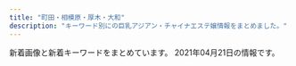 ```yaml
---
title: "町田・相模原・厚木・大和"
description: "キーワード別にの巨乳アジアン・チャイナエステ嬢情報をまとめました。"
---
```


新着画像と新着キーワードをまとめています。
2021年04月21日の情報です。

<DmmAffiliateIns />
<KeywordTable
  shops={
    [
    {
        "keywords": {},
        "img_links": [
            "http://ciswand.xyz/static/picture/room2.jpg",
            "http://ciswand.xyz/static/picture/s_staff.png",
            "http://ciswand.xyz/uploads/210325/1-210325150PK93.jpg",
            "http://ciswand.xyz/static/picture/room3.jpg",
            "http://ciswand.xyz/uploads/210406/1-2104060U953102.jpg",
            "http://ciswand.xyz/uploads/210420/1-21042015244CI.jpg",
            "http://ciswand.xyz/uploads/210325/1-210325150T5951.jpg",
            "http://ciswand.xyz/static/picture/s3.jpg",
            "http://ciswand.xyz/static/picture/news.png",
            "http://ciswand.xyz/static/picture/room1.jpg",
            "http://ciswand.xyz/static/picture/room4.jpg",
            "http://ciswand.xyz/uploads/210325/1-210325150H25W.jpg",
            "http://ciswand.xyz/static/picture/top.png",
            "http://ciswand.xyz/static/picture/mobile.jpg",
            "http://ciswand.xyz/static/picture/s1.jpg"
        ],
        "name": "\u9999\u871c\u6e7e",
        "url": "http://ciswand.xyz/",
        "station": "\u4e2d\u592e\u6797\u9593\u99c5\u5317\u53e3"
    },
    {
        "name": "\u307b\u307b\u3048\u307f",
        "keywords": {},
        "station": "\u672c\u539a\u6728\u99c5\u5317\u53e3",
        "url": "http://tuboan.xyz/",
        "img_links": [
            "http://tuboan.xyz/_src/32794244/3_20190531100402371.jpg",
            "http://tuboan.xyz/_src/32846891/wechatimg134.jpg",
            "http://tuboan.xyz/_src/32794348/wechatimg164.jpg",
            "http://tuboan.xyz/_src/32794278/wechatimg178.jpg",
            "http://tuboan.xyz/_src/32794329/3_20190531100402371.jpg",
            "http://tuboan.xyz/_src/32794210/info.jpg",
            "http://tuboan.xyz/_src/39443173/wechatimg76.jpg",
            "http://tuboan.xyz/_src/32794344/wechatimg120.jpg",
            "http://tuboan.xyz/_src/32876882/1_20190531100800502.jpg",
            "http://tuboan.xyz/_src/32794243/wechatimg136_20190530165104204.jpg",
            "http://tuboan.xyz/_src/32794238/zi_staff.png",
            "http://tuboan.xyz/_src/32794327/wechatimg134.jpg",
            "http://tuboan.xyz/_src/32794352/1_20190531100800502.jpg",
            "http://tuboan.xyz/_src/32794359/wechatimg148.jpg",
            "http://tuboan.xyz/_src/32794346/line1.png",
            "http://tuboan.xyz/_src/35851941/line1.png",
            "http://tuboan.xyz/_src/32794328/wechatimg131.jpg",
            "http://tuboan.xyz/_src/32794205/s_news.png",
            "http://tuboan.xyz/_src/39443177/wechatimg76.jpg",
            "http://tuboan.xyz/_src/32794276/wechatimg177.jpg",
            "http://tuboan.xyz/_src/39443180/line1.png",
            "http://tuboan.xyz/_src/32794322/wechatimg116_20190529213149608.jpg",
            "http://tuboan.xyz/_src/32794340/wechatimg162.jpg",
            "http://tuboan.xyz/_src/32794240/line1.png",
            "http://tuboan.xyz/_src/32794324/wechatimg120.jpg",
            "http://tuboan.xyz/_src/32794250/line1.png",
            "http://tuboan.xyz/_src/32794332/wechatimg134.jpg",
            "http://tuboan.xyz/_src/32794248/wechatimg131.jpg",
            "http://tuboan.xyz/_src/32794358/wechatimg148.jpg",
            "http://tuboan.xyz/_src/32794280/wechatimg176.jpg",
            "http://tuboan.xyz/_src/32794246/line1.png",
            "http://tuboan.xyz/_src/32794360/wechatimg5740.jpg",
            "http://tuboan.xyz/_src/32794342/line1.png",
            "http://tuboan.xyz/_src/32794334/line1.png",
            "http://tuboan.xyz/_src/32794184/sign.png",
            "http://tuboan.xyz/_src/32794361/wechatimg5740.jpg",
            "http://tuboan.xyz/_src/32794321/wechatimg164.jpg",
            "http://tuboan.xyz/_src/32794214/end.jpg",
            "http://tuboan.xyz/_src/32876943/wechatimg179.jpg",
            "http://tuboan.xyz/_src/32794325/wechatimg162.jpg",
            "http://tuboan.xyz/_src/35851915/wechatimg307.jpg",
            "http://tuboan.xyz/_src/32794320/wechatimg136_20190530165104204.jpg",
            "http://tuboan.xyz/_src/32794350/line1.png",
            "http://tuboan.xyz/_src/35851913/wechatimg307.jpg",
            "http://tuboan.xyz/_src/32794336/wechatimg116_20190529213149608.jpg",
            "http://tuboan.xyz/_src/32794338/line1.png",
            "http://tuboan.xyz/_src/32794330/line1.png"
        ]
    },
    {
        "url": "http://www.oasis.relaxmens.com/",
        "station": "\u5c0f\u7530\u6025\u76f8\u6a21\u539f\u99c5\u5357\u53e3",
        "name": "OASIS\uff5e\u30aa\u30a2\u30b7\u30b9\uff5e",
        "keywords": {
            "C": 16,
            "88": 4,
            "D": 4,
            "87": 2,
            "85": 2
        },
        "img_links": [
            "http://www.oasis.relaxmens.com/img/pickup.jpg",
            "http://www.oasis.relaxmens.com/img/ttl_info.png",
            "http://www.oasis.relaxmens.com/files/003-02.jpg",
            "http://www.oasis.relaxmens.com/img/ttl_news.png",
            "http://www.oasis.relaxmens.com/files/003.jpg",
            "http://www.oasis.relaxmens.com/files/001.jpg",
            "http://www.oasis.relaxmens.com/files/002-02.jpg",
            "http://www.oasis.relaxmens.com/files/004.jpg",
            "http://www.oasis.relaxmens.com/files/004-02.jpg",
            "http://www.oasis.relaxmens.com/files/002.jpg",
            "http://www.oasis.relaxmens.com/img/btn_blog.png",
            "http://www.oasis.relaxmens.com/img/goback.jpg",
            "http://www.oasis.relaxmens.com/files/001-02.jpg",
            "http://www.oasis.relaxmens.com/img/tel.png",
            "http://www.oasis.relaxmens.com/img/btn_side_mobile.jpg"
        ]
    },
    {
        "keywords": {
            "D": 2,
            "C": 1,
            "87": 1,
            "E": 1,
            "86": 1,
            "84": 1,
            "88": 2
        },
        "station": "\u5927\u548c\u99c5\u5357\u53e3",
        "img_links": [
            "http://www.smile-es.info/img/pic/slide_1.jpg",
            "http://www.smile-es.info/staff/mika.jpg",
            "http://www.smile-es.info/img/pic/int4.jpg",
            "http://www.smile-es.info/staff/aya.jpg",
            "http://www.smile-es.info/staff/nao3.jpg",
            "http://www.smile-es.info/staff/mio.jpg",
            "http://www.smile-es.info/img/pic/int1.jpg",
            "http://www.smile-es.info/staff/mio4.jpg",
            "http://www.smile-es.info/staff/riri1.jpg",
            "http://www.smile-es.info/staff/riri.jpg",
            "http://www.smile-es.info/staff/riri2.jpg",
            "http://www.smile-es.info/staff/aya3.jpg",
            "http://www.smile-es.info/staff/nao2.jpg",
            "http://www.smile-es.info/staff/mika1.jpg",
            "http://www.smile-es.info/staff/mio2.jpg",
            "http://www.smile-es.info/staff/nao.jpg",
            "http://www.smile-es.info/staff/mika3.jpg",
            "http://www.smile-es.info/staff/mio3.jpg",
            "http://www.smile-es.info/staff/zb.jpg",
            "http://www.smile-es.info/staff/aya1.jpg",
            "http://www.smile-es.info/staff/aya2.jpg",
            "http://www.smile-es.info/staff/mika2.jpg",
            "http://www.smile-es.info/staff/aya4.jpg",
            "http://www.smile-es.info/img/pic/slide_2.jpg",
            "http://www.smile-es.info/staff/riri3.jpg",
            "http://www.smile-es.info/img/pic/int3.jpg",
            "http://www.smile-es.info/staff/mio1.jpg",
            "http://www.smile-es.info/staff/riri4.jpg",
            "http://www.smile-es.info/staff/nao1.jpg",
            "http://www.smile-es.info/img/pic/rec.jpg",
            "http://www.smile-es.info/img/pic/int2.jpg"
        ],
        "url": "http://www.smile-es.info/",
        "name": "\u3089\u304f\u3089\u304f"
    },
    {
        "station": "JR\u76f8\u6a21\u539f\u99c5\u5357\u53e3",
        "keywords": {
            "85": 2,
            "E": 1,
            "86": 1,
            "D": 2,
            "C": 1
        },
        "img_links": [
            "http://koukoku.xyz/fujihana/css/nav/nav-001.jpg",
            "http://koukoku.xyz/fujihana/css/staff/staff04-a.jpg",
            "http://koukoku.xyz/fujihana/css/nav/nav-002.jpg",
            "http://koukoku.xyz/fujihana/css/001.jpg",
            "http://koukoku.xyz/fujihana/css/staff/staff01.jpg",
            "http://koukoku.xyz/fujihana/css/staff/staff02.jpg",
            "http://koukoku.xyz/fujihana/css/m-top04.jpg",
            "http://koukoku.xyz/fujihana/css/m-top05.jpg",
            "http://koukoku.xyz/fujihana/css/m-top03.jpg",
            "http://koukoku.xyz/fujihana/css/m-head.jpg",
            "http://koukoku.xyz/fujihana/css/m-top02.jpg",
            "http://koukoku.xyz/fujihana/css/nav/nav-005.jpg",
            "http://koukoku.xyz/fujihana/css/nav/nav-004.jpg",
            "http://koukoku.xyz/fujihana/css/staff/staff04.jpg",
            "http://koukoku.xyz/fujihana/css/nav/nav-006.jpg",
            "http://koukoku.xyz/fujihana/css/staff/staff03-a.jpg",
            "http://koukoku.xyz/fujihana/images/call.png",
            "http://koukoku.xyz/fujihana/css/staff/staff01-a.jpg",
            "http://koukoku.xyz/fujihana/css/staff/staff02-a.jpg",
            "http://koukoku.xyz/fujihana/css/nav/nav-003.jpg",
            "http://koukoku.xyz/fujihana/css/staff/staff03.jpg"
        ],
        "url": "http://koukoku.xyz/fujihana/",
        "name": "\u3075\u3058\u306e\u306f\u306a"
    },
    {
        "keywords": {
            "86": 1,
            "C": 1,
            "87": 4,
            "D": 4
        },
        "name": "Aimu\uff5e\u30a2\u30a4\u30e0\uff5e",
        "url": "http://www.aimu.iesjp.com/",
        "img_links": [
            "http://www.aimu.iesjp.com/images/index_06.jpg",
            "http://www.aimu.iesjp.com/images/index_16.jpg",
            "http://www.aimu.iesjp.com/images/index_22.jpg",
            "http://www.aimu.iesjp.com/images/index_08.jpg",
            "http://www.aimu.iesjp.com/files/004.jpg",
            "http://www.aimu.iesjp.com/files/002.jpg",
            "http://www.aimu.iesjp.com/images/index_12.jpg",
            "http://www.aimu.iesjp.com/files/003-02.jpg",
            "http://www.aimu.iesjp.com/files/001-03.jpg",
            "http://www.aimu.iesjp.com/images/header.jpg",
            "http://www.aimu.iesjp.com/images/index_19.jpg",
            "http://www.aimu.iesjp.com/files/004-02.jpg",
            "http://www.aimu.iesjp.com/files/001.jpg",
            "http://www.aimu.iesjp.com/files/005-03.jpg",
            "http://www.aimu.iesjp.com/images/index_21.jpg",
            "http://www.aimu.iesjp.com/files/002-03.jpg",
            "http://www.aimu.iesjp.com/files/003.jpg",
            "http://www.aimu.iesjp.com/images/index_07.jpg",
            "http://www.aimu.iesjp.com/files/005-02.jpg",
            "http://www.aimu.iesjp.com/images/index_18.jpg",
            "http://www.aimu.iesjp.com/images/index_13.jpg",
            "http://www.aimu.iesjp.com/files/004-03.jpg",
            "http://www.aimu.iesjp.com/images/index_04.jpg",
            "http://www.aimu.iesjp.com/images/index_09.jpg",
            "http://www.aimu.iesjp.com/files/005.jpg",
            "http://www.aimu.iesjp.com/images/index_05.jpg",
            "http://www.aimu.iesjp.com/images/index_11.jpg",
            "http://www.aimu.iesjp.com/images/footer.jpg",
            "http://www.aimu.iesjp.com/files/003-03.jpg",
            "http://www.aimu.iesjp.com/images/index_23.jpg",
            "http://www.aimu.iesjp.com/files/001-02.jpg",
            "http://www.aimu.iesjp.com/images/index_03.jpg",
            "http://www.aimu.iesjp.com/images/backlistbtn.png",
            "http://www.aimu.iesjp.com/files/002-02.jpg"
        ],
        "station": "\u4e2d\u592e\u6797\u9593\u99c5"
    },
    {
        "name": "\u3057\u305a\u304b\u3061\u3083\u3093",
        "img_links": [
            "http://shizukachan.work/uploads/201218/1-20121Q55311a8.jpg",
            "http://shizukachan.work/uploads/210113/1-2101130U955E4.jpg",
            "http://shizukachan.work/picture/s_staff.png",
            "http://shizukachan.work/uploads/210104/1-2101041HQ5144.jpg",
            "http://shizukachan.work/picture/ac2.jpg",
            "http://shizukachan.work/picture/news_bj3.jpg",
            "http://shizukachan.work/uploads/201116/1-20111613123G45.jpg",
            "http://shizukachan.work/picture/top.jpg",
            "http://shizukachan.work/picture/news_bj1.jpg",
            "http://shizukachan.work/uploads/210113/1-2101130Z003120.jpg",
            "http://shizukachan.work/uploads/201116/1-2011161311591A.jpg",
            "http://shizukachan.work/picture/info.jpg",
            "http://shizukachan.work/uploads/201218/1-20121Q55215214.jpg",
            "http://shizukachan.work/picture/ac1.jpg",
            "http://shizukachan.work/picture/s_news.jpg",
            "http://shizukachan.work/uploads/201218/1-20121Q55235W4.jpg",
            "http://shizukachan.work/uploads/210327/1-21032G01S6322.jpg",
            "http://shizukachan.work/picture/s1.jpg",
            "http://shizukachan.work/picture/s3.jpg",
            "http://shizukachan.work/uploads/210113/1-2101130Z012A0.jpg",
            "http://shizukachan.work/uploads/201116/1-201116131245247.jpg"
        ],
        "url": "http://shizukachan.work/",
        "keywords": {
            "E": 11,
            "89": 10
        },
        "station": "\u672c\u539a\u6728\u99c5\u5317\u53e3"
    },
    {
        "keywords": {
            "85": 2,
            "D": 18,
            "86": 10,
            "83": 4,
            "C": 23,
            "84": 4,
            "E": 3
        },
        "station": "\u76f8\u6a21\u5927\u91ce\u99c5\u5357\u53e3",
        "name": "\u3055\u304f\u3089",
        "url": "http://sakura.fan.bz/",
        "img_links": [
            "http://sakura.fan.bz/photos/sites/96/2019/10/2019100401374573.jpg",
            "http://sakura.fan.bz/photos/sites/96/2019/09/2019090608513621.jpg",
            "http://sakura.fan.bz/images/end.png",
            "http://sakura.fan.bz/images/news_bj1.png",
            "http://sakura.fan.bz/photos/sites/96/2019/09/2019090502332739.jpg",
            "http://sakura.fan.bz/photos/sites/96/2020/12/2020120203192280.jpg",
            "http://sakura.fan.bz/photos/sites/96/2019/12/2019120107502632.jpg",
            "http://sakura.fan.bz/photos/sites/96/2019/09/2019090502332511.jpg",
            "http://sakura.fan.bz/images/info.png",
            "http://sakura.fan.bz/photos/sites/96/2019/09/2019090609280369.jpg",
            "http://sakura.fan.bz/images/s_news.png",
            "http://sakura.fan.bz/photos/sites/96/2019/11/201911070206265.jpg",
            "http://sakura.fan.bz/images/s_staff.png",
            "http://sakura.fan.bz/photos/sites/96/2019/11/2019112803264378.jpg",
            "http://sakura.fan.bz/photos/sites/96/2019/09/2019090502332622.jpg",
            "http://sakura.fan.bz/images/news_bj3.png",
            "http://sakura.fan.bz/images/top.jpg",
            "http://sakura.fan.bz/images/s_face.png"
        ]
    },
    {
        "img_links": [
            "http://massage-relax.info/images/nav-006.png",
            "http://massage-relax.info/images/nav-004.png",
            "http://massage-relax.info/images/cg03.jpg",
            "http://massage-relax.info/images/cg08.jpg",
            "http://massage-relax.info/images/nav-003.png",
            "http://massage-relax.info/images/no.png",
            "http://massage-relax.info/images/nav-002.png",
            "http://massage-relax.info/images/cg02.jpg",
            "http://massage-relax.info/images/nav-001.png",
            "http://massage-relax.info/images/cg04.jpg",
            "http://massage-relax.info/images/top001.png",
            "http://massage-relax.info/images/cg06.jpg",
            "http://massage-relax.info/images/cg01.jpg",
            "http://massage-relax.info/images/nav-005.png",
            "http://massage-relax.info/images/tel.png"
        ],
        "keywords": {
            "86": 6,
            "D": 3,
            "E": 3
        },
        "name": "\u767d\u306e\u604b\u4eba",
        "url": "http://massage-relax.info/",
        "station": "\u4e2d\u592e\u6797\u9593\u99c5\u5317\u53e3"
    },
    {
        "img_links": [
            "http://onshin.xyz/_src/39571005/img20200212123720046544.jpg",
            "http://onshin.xyz/_src/39571023/img20200212123750825675.jpg",
            "http://onshin.xyz/_src/39571026/point_blur_jan292021_170857.jpg",
            "http://onshin.xyz/_src/38965769/sign.png",
            "http://onshin.xyz/_src/39571022/img20200212123750825675.jpg",
            "http://onshin.xyz/_src/39571163/img20200212123720046544.jpg",
            "http://onshin.xyz/_src/39570590/img20200212123605950636.jpg",
            "http://onshin.xyz/_src/39571218/img20200212123842969058.jpg",
            "http://onshin.xyz/_src/39571117/img20200212123605950636.jpg",
            "http://onshin.xyz/_src/39571052/img20200212123842969058.jpg",
            "http://onshin.xyz/_src/39648933/wechatimg270.jpg",
            "http://onshin.xyz/_src/38965854/s2.jpg",
            "http://onshin.xyz/_src/39647639/cam2.jpg",
            "http://onshin.xyz/_src/39571179/img20200212123750825675.jpg",
            "http://onshin.xyz/_src/38965864/time.png",
            "http://onshin.xyz/_src/39571145/wechatimg269_20200209155042881.jpg",
            "http://onshin.xyz/_src/38965845/img20200212123402999347.jpg",
            "http://onshin.xyz/_src/39571055/img20200212123918630367.jpg",
            "http://onshin.xyz/_src/39571232/img20200212123918630367.jpg",
            "http://onshin.xyz/_src/38965784/navi_09.png",
            "http://onshin.xyz/_src/38965821/sign.png",
            "http://onshin.xyz/_src/38965870/wechatimg46.jpg",
            "http://onshin.xyz/_src/39571141/wechatimg270.jpg",
            "http://onshin.xyz/_src/39571162/img20200212123720046544.jpg",
            "http://onshin.xyz/_src/38965766/now.jpg",
            "http://onshin.xyz/_src/38965798/sign.png",
            "http://onshin.xyz/_src/38965842/img20200212123402999347.jpg",
            "http://onshin.xyz/_src/38965767/now.jpg",
            "http://onshin.xyz/_src/38965843/img20200212123402999347.jpg",
            "http://onshin.xyz/_src/39571051/img20200212123842969058.jpg",
            "http://onshin.xyz/_src/38965759/s2.jpg",
            "http://onshin.xyz/_src/39571178/img20200212123750825675.jpg",
            "http://onshin.xyz/_src/39627767/wx00020211-183028%402x.png",
            "http://onshin.xyz/_src/38965795/sign.png",
            "http://onshin.xyz/_src/38965837/sign.png",
            "http://onshin.xyz/_src/38965813/staffgallery.png",
            "http://onshin.xyz/_src/38965848/img20200212123402999347.jpg",
            "http://onshin.xyz/_src/38965789/sign.png",
            "http://onshin.xyz/_src/38965886/re.png",
            "http://onshin.xyz/_src/38965804/img20200212123452130136.jpg",
            "http://onshin.xyz/_src/39571234/img20200212123918630367.jpg",
            "http://onshin.xyz/_src/38965847/img20200212123402999347.jpg",
            "http://onshin.xyz/_src/39570591/img20200212123605950636.jpg",
            "http://onshin.xyz/_src/38965812/sign.png",
            "http://onshin.xyz/_src/39571114/img20200212123605950636.jpg",
            "http://onshin.xyz/_src/38965857/s4.jpg",
            "http://onshin.xyz/_src/39571190/point_blur_jan292021_170857.jpg",
            "http://onshin.xyz/_src/39571142/wechatimg269_20200209155042881.jpg",
            "http://onshin.xyz/_src/39571193/point_blur_jan292021_170857.jpg",
            "http://onshin.xyz/_src/39571219/img20200212123842969058.jpg",
            "http://onshin.xyz/_src/38965878/wechatimg47.jpg",
            "http://onshin.xyz/_src/39571115/img20200212123605950636.jpg",
            "http://onshin.xyz/_src/39647637/cam2.jpg",
            "http://onshin.xyz/_src/39571116/img20200212123605950636.jpg",
            "http://onshin.xyz/_src/38965844/img20200212123402999347.jpg",
            "http://onshin.xyz/_src/38965855/s3.jpg",
            "http://onshin.xyz/_src/38965809/sign.png",
            "http://onshin.xyz/_src/39571056/img20200212123918630367.jpg",
            "http://onshin.xyz/_src/38965778/navi_03.png",
            "http://onshin.xyz/_src/38965780/navi_05.png",
            "http://onshin.xyz/_src/39571180/img20200212123750825675.jpg",
            "http://onshin.xyz/_src/39571217/img20200212123842969058.jpg",
            "http://onshin.xyz/_src/39571220/img20200212123842969058.jpg",
            "http://onshin.xyz/_src/39571164/img20200212123720046544.jpg",
            "http://onshin.xyz/_src/38965850/img20200212123452130136.jpg",
            "http://onshin.xyz/_src/39571233/img20200212123918630367.jpg",
            "http://onshin.xyz/_src/38965860/conbaner.png",
            "http://onshin.xyz/_src/38965760/s3.jpg",
            "http://onshin.xyz/_src/38965771/conbaner.png",
            "http://onshin.xyz/_src/39571231/img20200212123918630367.jpg",
            "http://onshin.xyz/_src/38965826/img20200212123452130136.jpg",
            "http://onshin.xyz/_src/39571191/point_blur_jan292021_170857.jpg",
            "http://onshin.xyz/_src/38965805/img20200212123452130136.jpg",
            "http://onshin.xyz/_src/38965872/wechatimg51.jpg",
            "http://onshin.xyz/_src/38965853/s1.jpg",
            "http://onshin.xyz/_src/39571192/point_blur_jan292021_170857.jpg",
            "http://onshin.xyz/_src/39571004/img20200212123720046544.jpg",
            "http://onshin.xyz/_src/39571146/wechatimg269_20200209155042881.jpg",
            "http://onshin.xyz/_src/38965856/s4.jpg",
            "http://onshin.xyz/_src/39571165/img20200212123720046544.jpg",
            "http://onshin.xyz/_src/38965758/s1.jpg",
            "http://onshin.xyz/_src/38965884/wechatimg89089a3d49ce9555a298149aea23d992.jpg",
            "http://onshin.xyz/_src/39571177/img20200212123750825675.jpg",
            "http://onshin.xyz/_src/38965818/sign.png",
            "http://onshin.xyz/_src/38965827/img20200212123452130136.jpg",
            "http://onshin.xyz/_src/39571027/point_blur_jan292021_170857.jpg",
            "http://onshin.xyz/_src/38965770/sign.png",
            "http://onshin.xyz/_src/39648932/wechatimg269_20200209155042881.jpg",
            "http://onshin.xyz/_src/38965874/wechatimg48.jpg",
            "http://onshin.xyz/_src/38965786/sign.png",
            "http://onshin.xyz/_src/38965834/sign.png",
            "http://onshin.xyz/_src/38965876/wechatimg49.jpg",
            "http://onshin.xyz/_src/38965782/navi_07.png",
            "http://onshin.xyz/_src/38965849/img20200212123452130136.jpg",
            "http://onshin.xyz/_src/38965868/wechatimg52.jpg"
        ],
        "station": "\u672c\u539a\u6728\u99c5\u5317\u53e3",
        "keywords": {},
        "url": "http://onshin.xyz/",
        "name": "\u695a\u3005"
    },
    {
        "station": "JR\u76f8\u6a21\u539f\u99c5\u5357\u53e3",
        "img_links": [
            "http://cireven.xyz/uploads/allimg/210420/1-210420134449.jpg",
            "http://cireven.xyz/webstyle/info.jpg",
            "http://cireven.xyz/webstyle/sp_ico05.png",
            "http://cireven.xyz/webstyle/sp_ico04.png",
            "http://cireven.xyz/uploads/210412/1-21041216205T51.jpg",
            "http://cireven.xyz/uploads/210129/1-210129130329438.jpg",
            "http://cireven.xyz/uploads/210129/1-2101291252221D.jpg",
            "http://cireven.xyz/webstyle/sp_ico01.png",
            "http://cireven.xyz/uploads/allimg/210128/1-21012Q05455D4.jpg",
            "http://cireven.xyz/uploads/allimg/210129/1-210129125008.jpg",
            "http://cireven.xyz/uploads/210227/1-21022G10ZE32.jpg",
            "http://cireven.xyz/uploads/allimg/210129/1-210129130411.jpg",
            "http://cireven.xyz/uploads/allimg/210412/1-210412162041.jpg",
            "http://cireven.xyz/uploads/allimg/210128/1-21012Q63611Z2.jpg",
            "http://cireven.xyz/webstyle/sp_ico06.png",
            "http://cireven.xyz/uploads/allimg/210128/1-21012Q63FW16.jpg",
            "http://cireven.xyz/uploads/210129/1-21012912493G25.jpg",
            "http://cireven.xyz/uploads/allimg/210412/1-210412162230.jpg",
            "http://cireven.xyz/uploads/210129/1-210129124U0225.jpg",
            "http://cireven.xyz/webstyle/sp_ico03.png",
            "http://cireven.xyz/webstyle/sp_ico02.png",
            "http://cireven.xyz/uploads/allimg/210419/1-21041Z91I7.jpg",
            "http://cireven.xyz/webstyle/sp_header.png",
            "http://cireven.xyz/webstyle/end.png",
            "http://cireven.xyz/uploads/allimg/210129/1-210129130341.jpg",
            "http://cireven.xyz/uploads/allimg/210129/1-210129125252.jpg",
            "http://cireven.xyz/uploads/allimg/210128/1-21012Q63642E1.jpg",
            "http://cireven.xyz/uploads/210412/1-210412162031417.jpg",
            "http://cireven.xyz/uploads/210419/1-21041Z91AN37.jpg",
            "http://cireven.xyz/uploads/210420/1-21042013443Q24.jpg",
            "http://cireven.xyz/uploads/210129/1-210129130400407.jpg",
            "http://cireven.xyz/uploads/210412/1-210412162209B0.jpg",
            "http://cireven.xyz/uploads/allimg/210128/1-21012Q63AN54.jpg",
            "http://cireven.xyz/uploads/allimg/210129/1-210129124913.jpg",
            "http://cireven.xyz/uploads/allimg/210412/1-210412162117.jpg",
            "http://cireven.xyz/uploads/210412/1-210412162131A7.jpg"
        ],
        "name": "Leon",
        "keywords": {
            "85": 1,
            "C": 18,
            "84": 1,
            "F": 1,
            "86": 4,
            "88": 3,
            "D": 9
        },
        "url": "http://cireven.xyz/"
    },
    {
        "img_links": [
            "http://yasuragi.tyo.ac/photos/sites/55/2019/12/2019121604403165.jpg",
            "http://yasuragi.tyo.ac/images/s_news.png",
            "http://yasuragi.tyo.ac/photos/sites/55/2019/12/2019121604403829.jpg",
            "http://yasuragi.tyo.ac/images/top.jpg",
            "http://yasuragi.tyo.ac/images/news_bj3.png",
            "http://yasuragi.tyo.ac/images/s3.jpg",
            "http://yasuragi.tyo.ac/images/end.jpg",
            "http://yasuragi.tyo.ac/photos/sites/55/2019/12/2019121604403490.jpg",
            "http://yasuragi.a2.reraku.work/upload/sites/55/2021/04/2021041704374029.jpg",
            "http://yasuragi.tyo.ac/images/mobile.jpg",
            "http://yasuragi.tyo.ac/images/room1.jpg",
            "http://yasuragi.tyo.ac/images/news_bj1.png",
            "http://yasuragi.tyo.ac/images/room2.jpg",
            "http://yasuragi.tyo.ac/images/room3.jpg",
            "http://yasuragi.tyo.ac/photos/sites/55/2021/04/2021041704374029.jpg",
            "http://yasuragi.tyo.ac/images/room4.jpg",
            "http://yasuragi.tyo.ac/images/s_staff.png"
        ],
        "keywords": {
            "D": 15,
            "87": 10,
            "C": 10,
            "E": 5,
            "86": 10
        },
        "station": "\u5c0f\u7530\u6025\u7dda\u753a\u7530\u99c5\u897f\u53e3",
        "url": "http://yasuragi.tyo.ac/",
        "name": "\u3084\u3059\u3089\u304e"
    },
    {
        "img_links": [
            "http://xn--cckdr4sjcn.com/images/cg03.jpg",
            "http://xn--cckdr4sjcn.com/images/cg02.jpg",
            "http://xn--cckdr4sjcn.com/images/staff_s.png",
            "http://xn--cckdr4sjcn.com/images/news.png",
            "http://xn--cckdr4sjcn.com/images/cg05.jpg",
            "http://xn--cckdr4sjcn.com/images/cg12.jpg",
            "http://xn--cckdr4sjcn.com/images/cg07.jpg",
            "http://xn--cckdr4sjcn.com/images/r4.jpg",
            "http://xn--cckdr4sjcn.com/images/cg13.jpg",
            "http://xn--cckdr4sjcn.com/images/cg01.jpg",
            "http://xn--cckdr4sjcn.com/images/r2.jpg",
            "http://xn--cckdr4sjcn.com/images/cg11.jpg",
            "http://xn--cckdr4sjcn.com/images/r1.jpg",
            "http://xn--cckdr4sjcn.com/images/evetop.png",
            "http://xn--cckdr4sjcn.com/images/kan.jpg",
            "http://xn--cckdr4sjcn.com/images/cg10.jpg",
            "http://xn--cckdr4sjcn.com/images/r3.jpg",
            "http://xn--cckdr4sjcn.com/images/cg06.jpg",
            "http://xn--cckdr4sjcn.com/images/cg09.jpg",
            "http://xn--cckdr4sjcn.com/images/top.png",
            "http://xn--cckdr4sjcn.com/images/cg08.jpg"
        ],
        "name": "\u6021\u697d-\u30a4\u30e9\u30af-",
        "keywords": {
            "D": 24,
            "86": 33,
            "C": 3,
            "E": 6
        },
        "url": "http://xn--cckdr4sjcn.com/",
        "station": "\u5927\u548c\u99c5\u5357\u53e3"
    },
    {
        "name": "\u30da\u30f3\u30c8\u30cf\u30a6\u30b9",
        "img_links": [
            "http://www.pentohausu.xyz/images/staff/1/1.jpg",
            "http://www.pentohausu.xyz/images/staff/1/mie.png",
            "http://www.pentohausu.xyz/images/nav/nav-t-job.jpg",
            "http://www.pentohausu.xyz/images/lanmu-t-st2.jpg",
            "http://www.pentohausu.xyz/images/index-rin_14.jpg",
            "http://www.pentohausu.xyz/images/index-rin_20.jpg",
            "http://www.pentohausu.xyz/images/lanmu-t-st.jpg",
            "http://www.pentohausu.xyz/images/index-rin_02.jpg",
            "http://www.pentohausu.xyz/images/staff/meijia.jpg",
            "http://www.pentohausu.xyz/images/nav/nav-t-sys.jpg",
            "http://www.pentohausu.xyz/images/sys.png",
            "http://www.pentohausu.xyz/images/index-rin_04.jpg",
            "http://www.pentohausu.xyz/images/staff/1/7.jpg",
            "http://www.pentohausu.xyz/images/shop/6.jpg",
            "http://www.pentohausu.xyz/images/shop/5.jpg",
            "http://www.pentohausu.xyz/images/staff/1/aya.jpg",
            "http://www.pentohausu.xyz/images/staff/nana.jpg",
            "http://www.pentohausu.xyz/images/staff/1/sayuri.jpg",
            "http://www.yozakura-aroma.xyz/images/staff/2.jpg",
            "http://www.pentohausu.xyz/images/staff/1/8.jpg"
        ],
        "station": "\u76f8\u6b66\u53f0\u524d\u99c5\u5317\u53e3",
        "url": "http://www.pentohausu.xyz/",
        "keywords": {}
    },
    {
        "img_links": [
            "http://es-mina.com/staff/izumi/01mb.jpg",
            "http://es-mina.com/staff/sakura/01mb.jpg",
            "http://es-mina.com/staff/yuina/01mb.jpg",
            "http://es-mina.com/img/access/roadb2.jpg",
            "http://es-mina.com/staff/ririka/01mb.jpg",
            "http://es-mina.com/staff/nene/01mb.jpg",
            "http://es-mina.com/img/access/roadb4.jpg",
            "http://es-mina.com/staff/mana/01mb.jpg",
            "http://es-mina.com/staff/rei/01mb.jpg",
            "http://es-mina.com/img/conmsg.png",
            "http://es-mina.com/img/mainft.jpg",
            "http://es-mina.com/img/ttl_concept.png",
            "http://es-mina.com/img/access/roadb3.jpg",
            "http://es-mina.com/pic/topimg2.jpg",
            "http://es-mina.com/staff/nanako/01mb.jpg",
            "http://es-mina.com/img/access/roada1.jpg",
            "http://es-mina.com/staff/yuki/01mb.jpg",
            "http://es-mina.com/img/access/roada2.jpg",
            "http://es-mina.com/img/access/roada4.jpg",
            "http://es-mina.com/staff/momoko/01mb.jpg",
            "http://es-mina.com/staff/haruka/01mb.jpg",
            "http://es-mina.com/staff/ran/01mb.jpg",
            "http://es-mina.com/staff/aya/01mb.jpg",
            "http://es-mina.com/staff/haru/01mb.jpg",
            "http://es-mina.com/img/foot.jpg",
            "http://es-mina.com/img/access/roada3.jpg",
            "http://es-mina.com/img/access/roadb1.jpg",
            "http://es-mina.com/staff/runa/01mb.jpg",
            "http://es-mina.com/staff/hana/01mb.jpg",
            "http://es-mina.com/staff/minami/01mb.jpg",
            "http://es-mina.com/staff/kana/01mb.jpg",
            "http://es-mina.com/staff/miki/01mb.jpg",
            "http://es-mina.com/img/ttl_staff.png",
            "http://es-mina.com/pic/head.jpg",
            "http://es-mina.com/img/access/roadsp.png",
            "http://es-mina.com/staff/midori/01mb.jpg",
            "http://es-mina.com/staff/nanami/01mb.jpg",
            "http://es-mina.com/staff/ai/01mb.jpg",
            "http://es-mina.com/pic/topimg3.jpg",
            "http://es-mina.com/staff/rie/01mb.jpg",
            "http://es-mina.com/staff/nana/01mb.jpg",
            "http://es-mina.com/pic/topimg1.jpg",
            "http://es-mina.com/staff/tina/01mb.jpg"
        ],
        "station": "\u753a\u7530\u99c5\u6771\u53e3",
        "keywords": {
            "C": 32
        },
        "url": "http://es-mina.com/",
        "name": "MINA"
    },
    {
        "img_links": [
            "http://www.baby.esjp.info/images/bj3.png",
            "http://www.baby.esjp.info/files/047-02.jpg",
            "http://www.baby.esjp.info/files/045.jpg",
            "http://www.baby.esjp.info/files/050-02.jpg",
            "http://www.baby.esjp.info/images/girl-z1.jpg",
            "http://www.baby.esjp.info/files/051.jpg",
            "http://www.baby.esjp.info/images/mobile.png",
            "http://www.baby.esjp.info/files/052.jpg",
            "http://www.baby.esjp.info/images/shop/shop02.jpg",
            "http://www.baby.esjp.info/files/051-02.jpg",
            "http://www.baby.esjp.info/files/053.jpg",
            "http://www.baby.esjp.info/files/054-02.jpg",
            "http://www.baby.esjp.info/images/shop/shop03.jpg",
            "http://www.baby.esjp.info/images/top.png",
            "http://www.baby.esjp.info/files/038.jpg",
            "http://www.baby.esjp.info/files/038-02.jpg",
            "http://www.baby.esjp.info/images/girl-z2.jpg",
            "http://www.baby.esjp.info/images/link_line.png",
            "http://www.baby.esjp.info/files/048.jpg",
            "http://www.baby.esjp.info/images/infor.png",
            "http://www.baby.esjp.info/images/shop/shop04.jpg",
            "http://www.baby.esjp.info/images/top_sche.png",
            "http://www.baby.esjp.info/images/tit-infor.png",
            "http://www.baby.esjp.info/files/049.jpg",
            "http://www.baby.esjp.info/files/047.jpg",
            "http://www.baby.esjp.info/files/048-02.jpg",
            "http://www.baby.esjp.info/files/045-02.jpg",
            "http://www.baby.esjp.info/files/049-02.jpg",
            "http://www.baby.esjp.info/files/054.jpg",
            "http://www.baby.esjp.info/files/050.jpg",
            "http://www.baby.esjp.info/files/053-02.jpg",
            "http://www.baby.esjp.info/files/052-02.jpg",
            "http://www.baby.esjp.info/images/staff_line.png",
            "http://www.baby.esjp.info/images/shop/shop01.jpg"
        ],
        "url": "http://www.baby.esjp.info/",
        "station": "\u76f8\u6a21\u5927\u91ce\u99c5\u5357\u53e3",
        "keywords": {
            "87": 5,
            "E": 1,
            "D": 9,
            "86": 4,
            "\u5de8\u4e73": 1,
            "\u4e73": 1,
            "90": 1
        },
        "name": "\u30d9\u30d3\u30fc"
    },
    {
        "img_links": [
            "http://www.m-en.work/img/cp-desc1.png",
            "http://www.m-en.work/img/slide2-1.jpg",
            "http://www.m-en.work/staff/miho1.jpg",
            "http://www.m-en.work/img/cp-ttl.png",
            "http://www.m-en.work/img/open.png",
            "http://www.m-en.work/img/tit2.png",
            "http://www.m-en.work/staff/risa1.jpg",
            "http://www.m-en.work/img/m5.png",
            "http://www.m-en.work/staff/yuna1.jpg",
            "http://www.m-en.work/img/tit1.png",
            "http://www.m-en.work/img/slide2-4.jpg",
            "http://www.m-en.work/staff/yuki1.jpg",
            "http://www.m-en.work/img/m6.png",
            "http://www.m-en.work/img/phone.png",
            "http://www.m-en.work/img/cp-desc1sp.png",
            "http://www.m-en.work/img/m2.png",
            "http://www.m-en.work/img/slide2-2.jpg",
            "http://www.m-en.work/img/slide2-3.jpg",
            "http://www.m-en.work/img/m4.png",
            "http://www.m-en.work/img/tit5.png",
            "http://www.m-en.work/img/info.png",
            "http://www.m-en.work/img/up.png",
            "http://www.m-en.work/staff/kaori1.jpg",
            "http://www.m-en.work/img/m3.png",
            "http://www.m-en.work/img/m1.png",
            "http://www.m-en.work/img/tit6.png",
            "http://www.m-en.work/img/tel2.png",
            "http://www.m-en.work/img/tit3.png",
            "http://www.m-en.work/img/h1.png",
            "http://www.m-en.work/img/tit4.png"
        ],
        "keywords": {
            "C": 14,
            "D": 14,
            "E": 7
        },
        "station": "\u753a\u7530\u99c5\u6771\u53e3",
        "url": "http://www.m-en.work/",
        "name": "\u7e01"
    },
    {
        "keywords": {
            "D": 32,
            "87": 32
        },
        "img_links": [
            "http://www.hime.relaxjp.info/images/rsubt2.png",
            "http://www.hime.relaxjp.info/images/m1.jpg",
            "http://www.hime.relaxjp.info/images/rsubt5.png",
            "http://www.hime.relaxjp.info/images/m6.jpg",
            "http://www.hime.relaxjp.info/photo_news/upimg/433955ffe94e800583_1.jpg",
            "http://www.hime.relaxjp.info/images/b-online.png",
            "http://www.hime.relaxjp.info/images/m4.jpg",
            "http://www.hime.relaxjp.info/images/rsubt6.png",
            "http://www.hime.relaxjp.info/files/005-03.jpg",
            "http://www.hime.relaxjp.info/images/m3.jpg",
            "http://www.hime.relaxjp.info/images/esthe3.jpg",
            "http://www.hime.relaxjp.info/files/006-02.jpg",
            "http://www.hime.relaxjp.info/files/001-03.jpg",
            "http://www.hime.relaxjp.info/images/esthe2.jpg",
            "http://www.hime.relaxjp.info/images/slider-img002.jpg",
            "http://www.hime.relaxjp.info/files/001-02.jpg",
            "http://www.hime.relaxjp.info/images/b-tel.png",
            "http://www.hime.relaxjp.info/images/rsubt1.png",
            "http://www.hime.relaxjp.info/files/002-03.jpg",
            "http://www.hime.relaxjp.info/files/002-02.jpg",
            "http://www.hime.relaxjp.info/images/tel2.png",
            "http://www.hime.relaxjp.info/files/006.jpg",
            "http://www.hime.relaxjp.info/files/006-03.jpg",
            "http://www.hime.relaxjp.info/files/002.jpg",
            "http://www.hime.relaxjp.info/images/rsubt3.png",
            "http://www.hime.relaxjp.info/images/slider-img001.jpg",
            "http://www.hime.relaxjp.info/images/m2.jpg",
            "http://www.hime.relaxjp.info/images/esthe1.jpg",
            "http://www.hime.relaxjp.info/files/001.jpg",
            "http://www.hime.relaxjp.info/files/005.jpg",
            "http://www.hime.relaxjp.info/photo_news/upimg/46408607d4dc323d9c_0.jpg",
            "http://www.hime.relaxjp.info/files/005-02.jpg",
            "http://www.hime.relaxjp.info/images/rsubt4.png",
            "http://www.hime.relaxjp.info/images/rsubt7.png"
        ],
        "station": "\u4e2d\u592e\u6797\u9593\u99c5\u897f\u53e3",
        "name": "\u59eb",
        "url": "http://www.hime.relaxjp.info/"
    },
    {
        "img_links": [
            "http://a-relax.info/images/index_03.jpg",
            "http://a-relax.info/girl/026.jpg",
            "http://a-relax.info/images/index_09.jpg",
            "http://a-relax.info/images/index_27.jpg",
            "http://a-relax.info/images/sub_23.jpg",
            "http://a-relax.info/images/index_38.jpg",
            "http://a-relax.info/images/index_25.jpg",
            "http://a-relax.info/images/index_18.jpg",
            "http://a-relax.info/girl/017.jpg",
            "http://a-relax.info/images/index_34.jpg",
            "http://a-relax.info/images/index_07.jpg",
            "http://a-relax.info/girl/03.jpg",
            "http://a-relax.info/images/index_17.jpg",
            "http://a-relax.info/images/index_23.jpg",
            "http://a-relax.info/images/index_22.jpg",
            "http://a-relax.info/girl/019.jpg",
            "http://a-relax.info/images/index_37.jpg",
            "http://a-relax.info/girl/025.jpg",
            "http://a-relax.info/girl/024.jpg",
            "http://a-relax.info/images/index_10.jpg",
            "http://a-relax.info/images/index_16.jpg",
            "http://a-relax.info/images/r01.jpg",
            "http://a-relax.info/images/r05.jpg",
            "http://a-relax.info/images/index_20.jpg",
            "http://a-relax.info/images/rec_19.jpg",
            "http://a-relax.info/images/index_01.jpg",
            "http://a-relax.info/images/01.jpg",
            "http://a-relax.info/images/index_36.jpg",
            "http://a-relax.info/images/index_28.jpg",
            "http://a-relax.info/images/02.jpg",
            "http://a-relax.info/girl/011.jpg",
            "http://a-relax.info/images/index_31.jpg",
            "http://a-relax.info/images/rec.jpg",
            "http://a-relax.info/images/index_12.jpg",
            "http://a-relax.info/images/index_04.jpg",
            "http://a-relax.info/girl/022.jpg",
            "http://a-relax.info/images/index_15.jpg",
            "http://a-relax.info/images/index_24.jpg",
            "http://a-relax.info/images/info_19.jpg",
            "http://a-relax.info/images/r04.jpg",
            "http://a-relax.info/images/index_32.jpg",
            "http://a-relax.info/images/r02.jpg",
            "http://a-relax.info/images/r03.jpg",
            "http://a-relax.info/girl/02.jpg",
            "http://a-relax.info/girl/018.jpg",
            "http://a-relax.info/girl/01.jpg",
            "http://a-relax.info/girl/021.jpg",
            "http://a-relax.info/girl/014.jpg",
            "http://a-relax.info/images/index_06.jpg",
            "http://a-relax.info/girl/04.jpg",
            "http://a-relax.info/images/index_14.jpg",
            "http://a-relax.info/images/staff_01.jpg",
            "http://a-relax.info/images/staff_19.jpg",
            "http://a-relax.info/images/info_01.jpg",
            "http://a-relax.info/girl/023.jpg",
            "http://a-relax.info/images/index_40.jpg",
            "http://a-relax.info/girl/05.jpg",
            "http://a-relax.info/images/index_13.jpg",
            "http://a-relax.info/images/index_02.jpg",
            "http://a-relax.info/images/index_08.jpg",
            "http://a-relax.info/images/index_35.jpg",
            "http://a-relax.info/images/index_11.jpg",
            "http://a-relax.info/girl/016.jpg",
            "http://a-relax.info/images/index_29.jpg",
            "http://a-relax.info/girl/00.jpg",
            "http://a-relax.info/girl/013.jpg"
        ],
        "name": "\u3075\u308c\u3042\u3044",
        "url": "http://a-relax.info",
        "station": "\u5357\u6797\u9593\u99c5\u897f\u53e3",
        "keywords": {
            "92": 1,
            "86": 5,
            "F": 1,
            "85": 3,
            "E": 1,
            "87": 3,
            "D": 6,
            "89": 2,
            "80": 1,
            "C": 8,
            "90": 1,
            "88": 1
        }
    },
    {
        "keywords": {
            "E": 2,
            "86": 16,
            "D": 12,
            "87": 2,
            "F": 4
        },
        "name": "\u685c\u6843-\u3055\u304f\u3089\u3093\u307c-",
        "url": "http://massage-est.info/",
        "station": "\u5927\u548c\u99c5\u5357\u53e3",
        "img_links": [
            "http://massage-est.info/images/tit4.jpg",
            "http://massage-est.info/images/line.png",
            "http://massage-est.info/images/head.jpg",
            "http://massage-est.info/images/tit3.jpg",
            "http://massage-est.info/images/tit2.jpg",
            "http://massage-est.info/images/cg11.jpg",
            "http://massage-est.info/images/cg10.jpg",
            "http://massage-est.info/images/cg07.jpg",
            "http://massage-est.info/images/tit1.jpg",
            "http://massage-est.info/images/tit5.jpg",
            "http://massage-est.info/images/fla.jpg",
            "http://massage-est.info/images/cg06.jpg",
            "http://massage-est.info/images/cg08.jpg",
            "http://massage-est.info/images/cg03.jpg",
            "http://massage-est.info/images/cg02.jpg",
            "http://massage-est.info/images/cg09.jpg",
            "http://massage-est.info/images/no.png",
            "http://massage-est.info/images/cg05.jpg",
            "http://massage-est.info/images/cg091.jpg",
            "http://massage-est.info/images/cg01.jpg"
        ]
    },
    {
        "keywords": {
            "C": 19
        },
        "url": "http://msg-aroma.com/",
        "img_links": [
            "http://msg-aroma.com/img/ttl_mobile.png",
            "http://msg-aroma.com/pic/topimg3.png",
            "http://msg-aroma.com/img/ttl_staff.jpg",
            "http://msg-aroma.com/img/ttl_kohkin.png",
            "http://msg-aroma.com/pic/head.jpg",
            "http://msg-aroma.com/staff/miki/01.jpg",
            "http://msg-aroma.com/pic/topimg2.png",
            "http://msg-aroma.com/pic/topimg5.png",
            "http://msg-aroma.com/staff/ayumi/01.jpg",
            "http://msg-aroma.com/pic/topimg1.png",
            "http://msg-aroma.com/staff/ririko/01mb.jpg",
            "http://msg-aroma.com/staff/nanami/01mb.jpg",
            "http://msg-aroma.com/staff/hina/01.jpg",
            "http://msg-aroma.com/staff/momo/01.jpg",
            "http://msg-aroma.com/staff/nao/01mb.jpg",
            "http://msg-aroma.com/staff/ririko/01.jpg",
            "http://msg-aroma.com/staff/marina/01.jpg",
            "http://msg-aroma.com/staff/nao/01.jpg",
            "http://msg-aroma.com/staff/ayumi/01mb.jpg",
            "http://msg-aroma.com/staff/yuriko/01mb.jpg",
            "http://msg-aroma.com/staff/yuriko/01.jpg",
            "http://msg-aroma.com/pic/topimg4.png",
            "http://msg-aroma.com/staff/mio/01mb.jpg",
            "http://msg-aroma.com/staff/mio/01.jpg",
            "http://msg-aroma.com/staff/nanami/01.jpg",
            "http://msg-aroma.com/staff/hina/01mb.jpg",
            "http://msg-aroma.com/staff/miki/01mb.jpg",
            "http://msg-aroma.com/staff/marina/01mb.jpg",
            "http://msg-aroma.com/i/files/homeimg.jpg",
            "http://msg-aroma.com/staff/momo/01mb.jpg",
            "http://msg-aroma.com/img/att.png"
        ],
        "station": "\u672c\u539a\u6728\u99c5\u5317\u53e3",
        "name": "\u30c1\u30e3\u30fc\u30df\u30f3\u30b0"
    },
    {
        "img_links": [
            "http://t-rose.work/images/staff_t.jpg",
            "http://t-rose.work/images/sys.png",
            "http://t-rose.work/img/mimi1.jpg",
            "http://t-rose.work/images/head.jpg",
            "http://t-rose.work/images/int1.png",
            "http://t-rose.work/staff/nana.jpg",
            "http://t-rose.work/images/news.jpg",
            "http://t-rose.work/images/rec1.jpg",
            "http://t-rose.work/img/nana1.jpg",
            "http://t-rose.work/images/int2.png",
            "http://t-rose.work/staff/eri.jpg",
            "http://t-rose.work/img/yuri1.jpg",
            "http://t-rose.work/img/ka1.jpg",
            "http://t-rose.work/images/tg.jpg",
            "http://t-rose.work/img/eri1.jpg",
            "http://t-rose.work/images/rec2.png",
            "http://t-rose.work/images/up.png",
            "http://t-rose.work/staff/mimi.jpg",
            "http://t-rose.work/staff/ka.jpg",
            "http://t-rose.work/images/interior_t.jpg",
            "http://t-rose.work/staff/yuri.jpg"
        ],
        "name": "\u591c\u6765\u9999",
        "keywords": {},
        "url": "http://t-rose.work/",
        "station": "\u76f8\u6a21\u5927\u91ce\u99c5\u5317\u53e3"
    },
    {
        "name": "\u3055\u304f\u3089",
        "keywords": {
            "C": 14,
            "85": 10,
            "D": 90,
            "87": 40,
            "88": 10,
            "83": 10,
            "86": 40,
            "E": 20
        },
        "img_links": [
            "http://sakura.ies.fun/images/s_news.jpg",
            "http://sakura.ies.fun/images/s1.jpg",
            "http://sakura.ies.fun/photos/sites/12/2018/05/2018053010101743.jpg",
            "http://sakura.ies.fun/images/pick.jpg",
            "http://sakura.ies.fun/photos/sites/12/2018/05/201805301010187.jpg",
            "http://sakura.ies.fun/photos/sites/12/2019/01/2019012411562785.jpg",
            "http://sakura.ies.fun/images/room2.jpg",
            "http://sakura.ies.fun/photos/sites/12/2018/05/2018053010184960.jpg",
            "http://sakura.ies.fun/images/room3.jpg",
            "http://sakura.ies.fun/photos/sites/12/2019/03/2019032201283686.jpg",
            "http://sakura.ies.fun/images/s_staff.jpg",
            "http://sakura.ies.fun/photos/sites/12/2019/03/2019032203022448.jpg",
            "http://sakura.ies.fun/images/room4.jpg",
            "http://sakura.ies.fun/photos/sites/12/2019/03/2019032201293340.jpg",
            "http://sakura.ies.fun/images/mobile.jpg",
            "http://sakura.ies.fun/photos/sites/12/2019/01/2019012411562899.jpg",
            "http://sakura.ies.fun/images/room1.jpg",
            "http://sakura.ies.fun/images/top.jpg",
            "http://sakura.ies.fun/photos/sites/12/2019/01/2019012411562891.jpg",
            "http://sakura.ies.fun/images/s3.jpg",
            "http://sakura.ies.fun/photos/sites/12/2019/01/2019012411562997.jpg",
            "http://sakura.ies.fun/photos/sites/12/2019/03/2019032203475898.jpg"
        ],
        "station": "\u672c\u539a\u6728\u99c5\u5317\u53e3",
        "url": "http://sakura.ies.fun/"
    },
    {
        "name": "\u770b\u8b77\u7f8e\u4eba",
        "img_links": [
            "http://www.kangobijin.esturl.com/files/006.jpg",
            "http://www.kangobijin.esturl.com/images/m-left.jpg",
            "http://www.kangobijin.esturl.com/images/m-top02.jpg",
            "http://www.kangobijin.esturl.com/images/call.png",
            "http://www.kangobijin.esturl.com/images/m-yejiao.jpg",
            "http://www.kangobijin.esturl.com/files/001.jpg",
            "http://www.kangobijin.esturl.com/files/004.jpg",
            "http://www.kangobijin.esturl.com/images/m-top-right02.jpg",
            "http://www.kangobijin.esturl.com/photo_news/upimg/92816607e656024bde_1.jpg",
            "http://www.kangobijin.esturl.com/images/m-top-right03.jpg",
            "http://www.kangobijin.esturl.com/images/m-top03.jpg",
            "http://www.kangobijin.esturl.com/images/m-top-right04.jpg",
            "http://www.kangobijin.esturl.com/photo_news/upimg/92816607e656024bde_0.jpg",
            "http://www.kangobijin.esturl.com/files/005.jpg",
            "http://www.kangobijin.esturl.com/images/m-top-right01.jpg",
            "http://www.kangobijin.esturl.com/images/m-head.jpg",
            "http://www.kangobijin.esturl.com/files/003.jpg",
            "http://www.kangobijin.esturl.com/images/m-right.jpg",
            "http://www.kangobijin.esturl.com/images/top-left01.jpg",
            "http://www.kangobijin.esturl.com/files/002.jpg"
        ],
        "station": "\u4e2d\u592e\u6797\u9593\u99c5\u5317\u53e3",
        "url": "http://www.kangobijin.esturl.com/",
        "keywords": {
            "88": 2,
            "D": 12,
            "87": 10
        }
    },
    {
        "url": "http://sakura-relax.work/",
        "name": "\u30b5\u30af\u30e9",
        "station": "\u5357\u6797\u9593\u99c5\u897f\u53e3",
        "img_links": [
            "http://sakura-relax.work/sp/img/botton.jpg",
            "http://sakura-relax.work/sp/img/t-r.jpg",
            "http://sakura-relax.work/sp/img/s00.jpg",
            "http://sakura-relax.work/img/kan.jpg",
            "http://sakura-relax.work/sp/img/st6.jpg",
            "http://sakura-relax.work/img/st2.jpg",
            "http://sakura-relax.work/sp/img/st2.jpg",
            "http://sakura-relax.work/img/s6.jpg",
            "http://sakura-relax.work/sp/img/st002.jpg",
            "http://sakura-relax.work/sp/img/p11.jpg",
            "http://sakura-relax.work/img/s11.jpg",
            "http://sakura-relax.work/sp/img/st02.jpg",
            "http://sakura-relax.work/img/mo.png",
            "http://sakura-relax.work/img/st11.jpg",
            "http://sakura-relax.work/img/st10.jpg",
            "http://sakura-relax.work/img/st02.jpg",
            "http://sakura-relax.work/sp/img/p10.jpg",
            "http://sakura-relax.work/sp/img/tel.jpg",
            "http://sakura-relax.work/sp/img/t-a.jpg",
            "http://sakura-relax.work/sp/img/pc.jpg",
            "http://sakura-relax.work/sp/img/p6.jpg",
            "http://sakura-relax.work/sp/img/s000.jpg",
            "http://sakura-relax.work/img/st6.jpg",
            "http://sakura-relax.work/sp/img/tit.jpg",
            "http://sakura-relax.work/img/s000.jpg",
            "http://sakura-relax.work/img/st002.jpg",
            "http://sakura-relax.work/sp/img/pic.jpg",
            "http://sakura-relax.work/img/jk.jpg",
            "http://sakura-relax.work/sp/img/t-t.jpg",
            "http://sakura-relax.work/img/head.png",
            "http://sakura-relax.work/img/s10.jpg",
            "http://sakura-relax.work/sp/img/add.jpg",
            "http://sakura-relax.work/sp/img/t-s.jpg",
            "http://sakura-relax.work/sp/img/sys.jpg",
            "http://sakura-relax.work/sp/img/time.jpg",
            "http://sakura-relax.work/sp/img/st10.jpg",
            "http://sakura-relax.work/img/s2.jpg",
            "http://sakura-relax.work/sp/img/tel2.jpg",
            "http://sakura-relax.work/sp/img/xmas.png",
            "http://sakura-relax.work/img/bottom.png",
            "http://sakura-relax.work/sp/img/t-o.jpg",
            "http://sakura-relax.work/sp/img/jk.jpg",
            "http://sakura-relax.work/sp/img/kan.jpg",
            "http://sakura-relax.work/img/s00.jpg",
            "http://sakura-relax.work/img/xmas.png",
            "http://sakura-relax.work/sp/img/st11.jpg",
            "http://sakura-relax.work/sp/img/info.jpg"
        ],
        "keywords": {
            "C": 7
        }
    },
    {
        "station": "\u5927\u548c\u99c5",
        "name": "\u4eba\u9b5a",
        "url": "http://roman-es.info/",
        "img_links": [
            "http://roman-es.info/staff/yuki2.jpg",
            "http://roman-es.info/staff/miki3.jpg",
            "http://roman-es.info/staff/riric.jpg",
            "http://roman-es.info/staff/miki.jpg",
            "http://roman-es.info/staff/riri3.jpg",
            "http://roman-es.info/staff/miki4.jpg",
            "http://roman-es.info/staff/miki2.jpg",
            "http://roman-es.info/staff/yuki4.jpg",
            "http://roman-es.info/img/pic/slide_1.jpg",
            "http://roman-es.info/staff/riri4.jpg",
            "http://roman-es.info/staff/riri2.jpg",
            "http://roman-es.info/staff/yuki3.jpg",
            "http://roman-es.info/staff/miki1.jpg",
            "http://roman-es.info/img/pic/slide_2.jpg",
            "http://roman-es.info/staff/riri1.jpg",
            "http://roman-es.info/img/all/loader.png",
            "http://roman-es.info/staff/yuki.jpg",
            "http://roman-es.info/staff/yuki1.jpg",
            "http://roman-es.info/staff/riri.jpg"
        ],
        "keywords": {}
    },
    {
        "keywords": {},
        "name": "\u61a9\u3044",
        "img_links": [],
        "url": "http://ikoi.jpn.vin/",
        "station": "JR\u76f8\u6a21\u539f\u99c5\u5357\u53e3"
    },
    {
        "name": "\u30cf\u30c3\u30d4\u30fc",
        "keywords": {
            "86": 3,
            "\u4e73": 2,
            "D": 6,
            "C": 12,
            "88": 2
        },
        "img_links": [
            "http://www.cianbea.xyz/uploads/210204/1-210204161242G6.jpg",
            "http://www.cianbea.xyz/webstyle/sp_ico06.png",
            "http://www.cianbea.xyz/webstyle/sp_ico04.png",
            "http://www.cianbea.xyz/uploads/allimg/210204/1-21020416144I40.jpg",
            "http://www.cianbea.xyz/webstyle/sp_ico03.png",
            "http://www.cianbea.xyz/uploads/allimg/200513/1-2005131R509.jpg",
            "http://www.cianbea.xyz/webstyle/sp_header.png",
            "http://www.cianbea.xyz/webstyle/end.png",
            "http://www.cianbea.xyz/uploads/allimg/210204/1-21020416151Q43.jpg",
            "http://www.cianbea.xyz/uploads/allimg/210204/1-210204162410G3.png",
            "http://www.cianbea.xyz/uploads/allimg/210205/1-210205123627.jpg",
            "http://www.cianbea.xyz/webstyle/sp_ico05.png",
            "http://www.cianbea.xyz/webstyle/info.jpg",
            "http://www.cianbea.xyz/uploads/allimg/210104/1-210104143G2.jpg",
            "http://www.cianbea.xyz/uploads/allimg/210204/1-210204161552349.jpg",
            "http://www.cianbea.xyz/uploads/allimg/210204/1-210204161540609.jpg",
            "http://www.cianbea.xyz/uploads/allimg/210126/1-210126140942300.png",
            "http://www.cianbea.xyz/uploads/allimg/210331/1-210331131Q4.jpg",
            "http://www.cianbea.xyz/uploads/210331/1-21033113050Db.jpg",
            "http://www.cianbea.xyz/uploads/210312/1-210312134151L3.jpg",
            "http://www.cianbea.xyz/uploads/210204/1-210204161346101.jpg",
            "http://www.cianbea.xyz/uploads/210205/1-210205123401O5.jpg",
            "http://www.cianbea.xyz/uploads/allimg/200704/1-200F41K637.jpg",
            "http://www.cianbea.xyz/uploads/210204/1-2102041629192D.jpg",
            "http://www.cianbea.xyz/uploads/allimg/210312/1-210312134207.jpg",
            "http://www.cianbea.xyz/uploads/allimg/210204/1-210204160F1E1.jpg",
            "http://www.cianbea.xyz/uploads/210204/1-210204161304314.jpg",
            "http://www.cianbea.xyz/webstyle/sp_ico02.png",
            "http://www.cianbea.xyz/webstyle/sp_ico01.png"
        ],
        "station": "\u4e2d\u592e\u6797\u9593\u99c5\u5317\u53e3",
        "url": "http://www.cianbea.xyz/"
    },
    {
        "keywords": {
            "D": 4,
            "89": 2,
            "E": 2,
            "87": 4,
            "F": 2,
            "88": 2
        },
        "station": "\u753a\u7530\u99c5\u5317\u53e3",
        "img_links": [
            "http://www.yuri.esjoho.com/files/003-02.jpg",
            "http://www.yuri.esjoho.com/files/001.jpg",
            "http://www.yuri.esjoho.com/images/gallery1.jpg",
            "http://www.yuri.esjoho.com/images/nbj3.jpg",
            "http://www.yuri.esjoho.com/images/s_staff.jpg",
            "http://www.yuri.esjoho.com/files/004.jpg",
            "http://www.yuri.esjoho.com/files/004-02.jpg",
            "http://www.yuri.esjoho.com/images/s_pick.jpg",
            "http://www.yuri.esjoho.com/images/end1.png",
            "http://www.yuri.esjoho.com/images/top.jpg",
            "http://www.yuri.esjoho.com/files/003.jpg",
            "http://www.yuri.esjoho.com/images/s_news.jpg",
            "http://www.yuri.esjoho.com/files/004-03.jpg",
            "http://www.yuri.esjoho.com/files/002-03.jpg",
            "http://www.yuri.esjoho.com/files/001-03.jpg",
            "http://www.yuri.esjoho.com/images/mobile.jpg",
            "http://www.yuri.esjoho.com/files/002-02.jpg",
            "http://www.yuri.esjoho.com/images/s_info.jpg",
            "http://www.yuri.esjoho.com/files/002.jpg",
            "http://www.yuri.esjoho.com/files/001-02.jpg",
            "http://www.yuri.esjoho.com/files/003-03.jpg",
            "http://www.yuri.esjoho.com/images/1.jpg"
        ],
        "url": "http://www.yuri.esjoho.com/",
        "name": "\u767e\u5408"
    },
    {
        "keywords": {
            "86": 1,
            "C": 1,
            "87": 3,
            "85": 1,
            "D": 4,
            "\u30bb\u30af\u30b7\u30fc": 1
        },
        "img_links": [
            "http://www.gekiyasu.relax-hp.com/files/002.jpg",
            "http://www.gekiyasu.relax-hp.com/images/bar-inte.png",
            "http://www.gekiyasu.relax-hp.com/files/047.jpg",
            "http://www.gekiyasu.relax-hp.com/images/bar-girls.png",
            "http://www.gekiyasu.relax-hp.com/images/girls-bar.png",
            "http://www.gekiyasu.relax-hp.com/images/info1.jpg",
            "http://www.gekiyasu.relax-hp.com/files/045.jpg",
            "http://www.gekiyasu.relax-hp.com/images/info2.jpg",
            "http://www.gekiyasu.relax-hp.com/files/001.jpg",
            "http://www.gekiyasu.relax-hp.com/files/044.jpg",
            "http://www.gekiyasu.relax-hp.com/images/info_text.jpg",
            "http://www.gekiyasu.relax-hp.com/images/bar-infomation.png",
            "http://www.gekiyasu.relax-hp.com/images/bar-news.png"
        ],
        "station": "\u5927\u548c\u99c5\u5c0f\u7530\u6025\u53e3",
        "name": "\u6fc0\u5b89\u7f8e\u4eba",
        "url": "http://www.gekiyasu.relax-hp.com/"
    },
    {
        "keywords": {
            "88": 1,
            "85": 1,
            "90": 1,
            "E": 2,
            "C": 1,
            "F": 1,
            "84": 1
        },
        "url": "http://dream.ebb.jp/",
        "station": "JR\u753a\u7530\u99c5",
        "name": "\u591c\u306e\u5922",
        "img_links": [
            "http://dream.ebb.jp/head_4_4332_1544580584784110.jpg",
            "http://dream.ebb.jp/g1.jpg",
            "http://dream.ebb.jp/head_1_4332_15445805847677.jpg",
            "http://dream.ebb.jp/head_2_4332_1544580584367843.jpg",
            "http://dream.ebb.jp/fengjing2.jpg",
            "http://dream.ebb.jp/fengjing3.jpg",
            "http://dream.ebb.jp/fengjing4.jpg",
            "http://dream.ebb.jp/staff_7170_1544625837499078.jpg",
            "http://dream.ebb.jp/head_3_4332_1544580584869237.jpg",
            "http://dream.ebb.jp/fengjing1.jpg",
            "http://dream.ebb.jp/staff_7559_1547886875744350.jpg",
            "http://dream.ebb.jp/g2.jpg"
        ]
    },
    {
        "img_links": [
            "http://www.esperana.xyz/staff/1.jpg",
            "http://www.esperana.xyz/images/index_07.png",
            "http://www.esperana.xyz/images/index_06.png",
            "http://www.esperana.xyz/staff/junbi.jpg",
            "http://www.esperana.xyz/staff/4.jpg",
            "http://www.esperana.xyz/staff/3.jpg",
            "http://www.esperana.xyz/images/index_10.png",
            "http://www.esperana.xyz/images/index_08.png",
            "http://www.esperana.xyz/images/staff_08.png",
            "http://www.esperana.xyz/images/index_05.png",
            "http://www.esperana.xyz/images/index_12.png",
            "http://www.esperana.xyz/images/index_04.png"
        ],
        "station": "\u5927\u548c\u99c5\u5357\u53e3",
        "keywords": {},
        "url": "http://www.esperana.xyz/",
        "name": "\u30a8\u30b9\u30da\u30e9\u30f3\u30b5"
    },
    {
        "url": "http://www.iyashihonpo.iesjp.com/",
        "name": "\u7652\u3057\u672c\u8217",
        "keywords": {
            "86": 10,
            "C": 14,
            "87": 2,
            "D": 8,
            "E": 4
        },
        "station": "\u76f8\u6a21\u5927\u91ce\u99c5\u5317\u53e3",
        "img_links": [
            "http://www.iyashihonpo.iesjp.com/files/004-02.jpg",
            "http://www.iyashihonpo.iesjp.com/files/002.jpg",
            "http://www.iyashihonpo.iesjp.com/files/002-03.jpg",
            "http://www.iyashihonpo.iesjp.com/files/001-03.jpg",
            "http://www.iyashihonpo.iesjp.com/files/005.jpg",
            "http://www.iyashihonpo.iesjp.com/files/004.jpg",
            "http://www.iyashihonpo.iesjp.com/files/001.jpg",
            "http://www.iyashihonpo.iesjp.com/files/007-02.jpg",
            "http://www.iyashihonpo.iesjp.com/files/007-03.jpg",
            "http://www.iyashihonpo.iesjp.com/files/007.jpg",
            "http://www.iyashihonpo.iesjp.com/images/attention.png",
            "http://www.iyashihonpo.iesjp.com/files/002-02.jpg",
            "http://www.iyashihonpo.iesjp.com/files/001-02.jpg",
            "http://www.iyashihonpo.iesjp.com/files/006.jpg",
            "http://www.iyashihonpo.iesjp.com/files/006-02.jpg",
            "http://www.iyashihonpo.iesjp.com/images/backlistbtn.png",
            "http://www.iyashihonpo.iesjp.com/files/006-03.jpg",
            "http://www.iyashihonpo.iesjp.com/images/infoSlide01.jpg",
            "http://www.iyashihonpo.iesjp.com/files/005-03.jpg",
            "http://www.iyashihonpo.iesjp.com/images/coverParts.png",
            "http://www.iyashihonpo.iesjp.com/files/004-03.jpg",
            "http://www.iyashihonpo.iesjp.com/files/005-02.jpg"
        ]
    },
    {
        "station": "\u4e2d\u592e\u6797\u9593\u99c5\u5357\u53e3",
        "name": "\u9e97\u30fb\u3046\u3089\u3089",
        "url": "https://urara.xyz.mn/",
        "keywords": {},
        "img_links": []
    },
    {
        "name": "Lucky",
        "station": "\u672c\u539a\u6728\u99c5\u5317\u53e3",
        "img_links": [
            "http://biretuip.xyz/static/picture/esthe3.jpg",
            "http://biretuip.xyz/static/picture/main1.jpg",
            "http://biretuip.xyz/uploads/201109/1-201109134G0153.jpg",
            "http://biretuip.xyz/static/picture/staff.png",
            "http://biretuip.xyz/uploads/201109/1-201109134H31D.jpg",
            "http://biretuip.xyz/static/picture/home.png",
            "http://biretuip.xyz/uploads/201109/1-201109134AB46.jpg",
            "http://biretuip.xyz/static/picture/esthe2.jpg",
            "http://biretuip.xyz/static/picture/sys1.png",
            "http://biretuip.xyz/uploads/210302/1-210302133644354.jpg",
            "http://biretuip.xyz/static/picture/footer-r.png",
            "http://biretuip.xyz/static/picture/footer-l.png",
            "http://biretuip.xyz/static/picture/ac1.jpg",
            "http://biretuip.xyz/static/picture/esthe1.jpg",
            "http://biretuip.xyz/static/picture/info_t.png",
            "http://biretuip.xyz/static/picture/staff_t.png"
        ],
        "url": "http://biretuip.xyz/",
        "keywords": {}
    },
    {
        "keywords": {
            "89": 2,
            "D": 3,
            "C": 6,
            "E": 1,
            "92": 1,
            "85": 1
        },
        "station": "\u672c\u539a\u6728\u99c5\u6771\u53e3",
        "url": "http://momoka.est888.com/",
        "img_links": [
            "http://momoka.est888.com/css/foot.jpg",
            "http://momoka.est888.com/css/staff/staff01.jpg",
            "http://momoka.est888.com/css/staff/staff02.jpg",
            "http://momoka.est888.com/css/top01.jpg",
            "http://momoka.est888.com/css/head.jpg",
            "http://momoka.est888.com/images/call.png",
            "http://momoka.est888.com/css/staff/staff04.jpg",
            "http://momoka.est888.com/css/staff/staff03.jpg"
        ],
        "name": "\u3082\u3082\u304b\u3061\u3083\u3093"
    },
    {
        "name": "\u693f",
        "url": "http://esthe-japan.work/tsubaki/",
        "keywords": {
            "C": 12
        },
        "station": "JR\u76f8\u6a21\u539f\u99c5\u5357\u53e3",
        "img_links": [
            "http://esthe-japan.work/tsubaki/staff/staff4/01.jpg",
            "http://esthe-japan.work/tsubaki/img/foot.jpg",
            "http://esthe-japan.work/tsubaki/staff/staff5/01.jpg",
            "http://esthe-japan.work/tsubaki/img/ttl_staff.png",
            "http://esthe-japan.work/tsubaki/pic/topimg.jpg",
            "http://esthe-japan.work/tsubaki/staff/staff2/01.jpg",
            "http://esthe-japan.work/tsubaki/staff/staff3/01.jpg",
            "http://esthe-japan.work/tsubaki/staff/staff1/01.jpg",
            "http://esthe-japan.work/tsubaki/pic/head.png",
            "http://esthe-japan.work/tsubaki/staff/staff/01.jpg",
            "http://esthe-japan.work/tsubaki/pic/campaign.jpg"
        ]
    },
    {
        "img_links": [
            "http://www.k-koen.work/staff/ai.jpg",
            "http://www.k-koen.work/sp/staff/maya.jpg",
            "http://www.k-koen.work/sp/images/koko_200x40.png",
            "http://www.k-koen.work/sp/img/koko1.jpg",
            "http://www.k-koen.work/img/ai1.jpg",
            "http://www.k-koen.work/sp/images/newsb.png",
            "http://www.k-koen.work/images/int2.png",
            "http://www.k-koen.work/sp/img/lala1.jpg",
            "http://www.k-koen.work/img/kaori1.jpg",
            "http://www.k-koen.work/sp/images/ac1.jpg",
            "http://www.k-koen.work/sp/staff/ai.jpg",
            "http://www.k-koen.work/images/news.jpg",
            "http://www.k-koen.work/staff/risa.jpg",
            "http://www.k-koen.work/images/tg.jpg",
            "http://www.k-koen.work/sp/images/staff_t.jpg",
            "http://www.k-koen.work/sp/images/news.jpg",
            "http://www.k-koen.work/sp/images/tel.jpg",
            "http://www.k-koen.work/sp/menu/top.png",
            "http://www.k-koen.work/sp/menu/staff.png",
            "http://www.k-koen.work/sp/staff/kaori.jpg",
            "http://www.k-koen.work/sp/img/maya1.jpg",
            "http://www.k-koen.work/images/interior_t.jpg",
            "http://www.k-koen.work/images/menu/interior.png",
            "http://www.k-koen.work/img/maya1.jpg",
            "http://www.k-koen.work/images/koko_200x40.png",
            "http://www.k-koen.work/staff/maya.jpg",
            "http://www.k-koen.work/images/sys2.png",
            "http://www.k-koen.work/images/staff_t.jpg",
            "http://www.k-koen.work/sp/staff/risa.jpg",
            "http://www.k-koen.work/sp/staff/koko.jpg",
            "http://www.k-koen.work/sp/images/rec.jpg",
            "http://www.k-koen.work/sp/img/yuyu1.jpg",
            "http://www.k-koen.work/sp/img/risa1.jpg",
            "http://www.k-koen.work/sp/img/ai1.jpg",
            "http://www.k-koen.work/sp/images/interior_t.jpg",
            "http://www.k-koen.work/sp/images/int2.jpg",
            "http://www.k-koen.work/sp/staff/yuyu.jpg",
            "http://www.k-koen.work/img/yuyu1.jpg",
            "http://www.k-koen.work/staff/koko.jpg",
            "http://www.k-koen.work/images/menu/staff.png",
            "http://www.k-koen.work/images/int1.jpg",
            "http://www.k-koen.work/images/right.png",
            "http://www.k-koen.work/img/risa1.jpg",
            "http://www.k-koen.work/sp/images/topgirl.jpg",
            "http://www.k-koen.work/images/tel.png",
            "http://www.k-koen.work/images/sys1.jpg",
            "http://www.k-koen.work/sp/img/lala2.jpg",
            "http://www.k-koen.work/sp/images/head.jpg",
            "http://www.k-koen.work/sp/staff/lala.jpg",
            "http://www.k-koen.work/sp/img/emi1.jpg",
            "http://www.k-koen.work/sp/images/sys1.jpg",
            "http://www.k-koen.work/images/menu/top.png",
            "http://www.k-koen.work/images/sm.jpg",
            "http://www.k-koen.work/img/lala2.jpg",
            "http://www.k-koen.work/sp/menu/interior.png",
            "http://www.k-koen.work/sp/img/kaori1.jpg",
            "http://www.k-koen.work/sp/images/sys2.jpg",
            "http://www.k-koen.work/img/emi1.jpg",
            "http://www.k-koen.work/sp/images/int1.jpg",
            "http://www.k-koen.work/sp/images/footer.png",
            "http://www.k-koen.work/images/rec.jpg",
            "http://www.k-koen.work/img/koko1.jpg",
            "http://www.k-koen.work/staff/lala.jpg",
            "http://www.k-koen.work/staff/kaori.jpg",
            "http://www.k-koen.work/sp/staff/emi.jpg",
            "http://www.k-koen.work/staff/yuyu.jpg",
            "http://www.k-koen.work/staff/emi.jpg",
            "http://www.k-koen.work/img/lala1.jpg",
            "http://www.k-koen.work/images/time.jpg",
            "http://www.k-koen.work/sp/images/bg.png"
        ],
        "station": "JR\u6a4b\u672c\u99c5\u5317\u53e3",
        "keywords": {},
        "url": "http://www.k-koen.work/",
        "name": "For you"
    },
    {
        "station": "\u76f8\u6a21\u5927\u91ce\u99c5\u5357\u53e3",
        "img_links": [],
        "name": "\u871c\u30fb\u307f\u3064",
        "keywords": {},
        "url": "https://mitsu.iest.info/"
    },
    {
        "img_links": [
            "http://cocoa.jpest.net/images/r6.jpg",
            "http://cocoa.jpest.net/images/200.png",
            "http://cocoa.jpest.net/images/mobile.png",
            "http://cocoa.jpest.net/images/n-01.png",
            "http://cocoa.jpest.net/images/r4.jpg",
            "http://cocoa.jpest.net/images/300.png",
            "http://cocoa.jpest.net/images/tit-newface.png",
            "http://cocoa.jpest.net/images/pickup.png",
            "http://cocoa.jpest.net/images/p-r.png",
            "http://cocoa.jpest.net/images/g3.jpg",
            "http://cocoa.jpest.net/images/r3.jpg",
            "http://cocoa.jpest.net/images/r1.jpg",
            "http://cocoa.jpest.net/images/g0.jpg",
            "http://cocoa.jpest.net/images/g5.jpg",
            "http://cocoa.jpest.net/images/g4.jpg",
            "http://cocoa.jpest.net/images/g1.jpg",
            "http://cocoa.jpest.net/images/tite-staff.png",
            "http://cocoa.jpest.net/images/g7.jpg",
            "http://cocoa.jpest.net/images/g2.jpg",
            "http://cocoa.jpest.net/images/n-03.png",
            "http://cocoa.jpest.net/images/top.png",
            "http://cocoa.jpest.net/images/r5.jpg",
            "http://cocoa.jpest.net/images/tit-new.png",
            "http://cocoa.jpest.net/images/r2.jpg",
            "http://cocoa.jpest.net/images/g6.jpg",
            "http://cocoa.jpest.net/images/tite-link.png",
            "http://cocoa.jpest.net/images/88.png"
        ],
        "keywords": {},
        "url": "http://cocoa.jpest.net/",
        "station": "\u5c0f\u7530\u6025\u76f8\u6a21\u539f\u99c5\u5357\u53e3",
        "name": "CoCoa\u30fb\u30b3\u30b3\u30a2"
    },
    {
        "station": "\u4e2d\u592e\u6797\u9593\u99c5\u897f\u53e3",
        "name": "\u3086\u304b",
        "keywords": {
            "86": 4,
            "C": 2,
            "85": 4,
            "D": 5
        },
        "url": "http://sh-yuka.work/",
        "img_links": [
            "http://sh-yuka.work/templets/default/picture/504339_60927e81bc2741dd89c63cce2eeb277d_mv2.png",
            "http://sh-yuka.work/templets/default/picture/504339_6ac3d0c415404d4caea8f7806efc469e_mv2.png",
            "http://sh-yuka.work/templets/default/picture/504339_7b83b5f415b04665924c4c26f4c5cd27_mv2_d_4812_2043_s_2.png",
            "http://sh-yuka.work/templets/default/picture/close.png",
            "http://sh-yuka.work/uploads/200714/1-200G409461R02.jpg",
            "http://sh-yuka.work/templets/default/picture/504339_9d7e65f16b2c4ad8932aacf9b075d81f_mv2_d_4724_7087_s_4_2.png",
            "http://sh-yuka.work/uploads/210127/1-21012G32SV48.jpg",
            "http://sh-yuka.work/uploads/190929/1-1Z929192K4454.jpg",
            "http://sh-yuka.work/templets/default/picture/504339_9994463d0234418bb05113314e8f9a17_mv2_d_4724_7369_s_4_2.png",
            "http://sh-yuka.work/templets/default/picture/504339_7edd816c8a6a4b8dafc32c0979bee964_mv2_d_2480_3508_s_4_2.png",
            "http://sh-yuka.work/uploads/200108/1-20010QQ532137.jpg",
            "http://sh-yuka.work/uploads/200721/1-200H1105351319.jpg",
            "http://sh-yuka.work/templets/default/picture/504339_f7143674e10f4748b569cd7df1c9af02_mv2(1).png",
            "http://sh-yuka.work/uploads/210417/1-21041G6224aJ.jpg",
            "http://sh-yuka.work/templets/default/picture/504339_042c5bafc5f34692af2ee5e33bdba1e7_mv2.png",
            "http://sh-yuka.work/uploads/201008/1-20100P93R4V3.jpg",
            "http://sh-yuka.work/templets/default/picture/504339_c3603a5d59b54b2793cbf3fbd516de13_mv2.png",
            "http://sh-yuka.work/uploads/210417/1-21041G62U0222.jpg",
            "http://sh-yuka.work/templets/default/picture/504339_24789f5562fa4f088be0b1134410514e_mv2.png",
            "http://sh-yuka.work/uploads/200108/1-20010QQI61H.jpg",
            "http://sh-yuka.work/templets/default/picture/504339_f7143674e10f4748b569cd7df1c9af02_mv2.png",
            "http://sh-yuka.work/uploads/200706/1-200F614263ab.jpg",
            "http://sh-yuka.work/uploads/190717/1-1ZGG5550JX.jpg",
            "http://sh-yuka.work/uploads/200930/1-200930103059A0.jpg",
            "http://sh-yuka.work/uploads/201218/1-20121Q1033GH.jpg",
            "http://sh-yuka.work/uploads/190717/1-1ZGG5544L32.jpg",
            "http://sh-yuka.work/templets/default/picture/504339_53f4914fb1244a5581c45fbe8fe05e15_mv2_d_2835_2953_s_4_2.png",
            "http://sh-yuka.work/uploads/200629/1-200629151R5E6.jpg",
            "http://sh-yuka.work/templets/default/picture/504339_81364141ef784efdac0337206b586e85_mv2.png",
            "http://sh-yuka.work/templets/default/picture/504339_d693404efae04362b04d73de913d8851_mv2_d_2084_2084_s_2.png",
            "http://sh-yuka.work/templets/default/picture/504339_80887437d74b4abab793825cf10fcfba_mv2_d_2586_2860_s_4_2.png",
            "http://sh-yuka.work/templets/default/picture/504339_21227f8954fd409581482fb167a52224_mv2.png",
            "http://sh-yuka.work/templets/default/picture/504339_7e953fa3f1dd41aea09a25d07159362b_mv2.png",
            "http://sh-yuka.work/uploads/200108/1-20010QQ625439.jpg",
            "http://sh-yuka.work/uploads/210120/1-21012009301MY.jpg",
            "http://sh-yuka.work/uploads/200728/1-200HQF02J29.jpg"
        ]
    },
    {
        "url": "http://purplerose.jpest.net/",
        "station": "\u5927\u548c\u99c5\u5317\u53e3",
        "keywords": {
            "C": 7
        },
        "name": "\u604b\u4eba",
        "img_links": [
            "http://purplerose.jpest.net/images/g2.jpg",
            "http://purplerose.jpest.net/images/g3.jpg",
            "http://purplerose.jpest.net/images/r01.jpg",
            "http://purplerose.jpest.net/images/r02.jpg",
            "http://purplerose.jpest.net/images/r04.jpg",
            "http://purplerose.jpest.net/images/g0.jpg",
            "http://purplerose.jpest.net/images/g5.jpg",
            "http://purplerose.jpest.net/images/newt.png",
            "http://purplerose.jpest.net/images/g4.jpg",
            "http://purplerose.jpest.net/images/g1.jpg",
            "http://purplerose.jpest.net/images/gat.png",
            "http://purplerose.jpest.net/images/r03.jpg",
            "http://purplerose.jpest.net/images/mobile.png",
            "http://purplerose.jpest.net/images/kana.jpg",
            "http://purplerose.jpest.net/images/tite-staff.png",
            "http://purplerose.jpest.net/images/pickt.png"
        ]
    },
    {
        "url": "http://hitlyiopm.xyz/",
        "keywords": {
            "D": 6,
            "86": 1,
            "89": 5
        },
        "img_links": [
            "http://hitlyiopm.xyz/picture/nav-001.jpg",
            "http://hitlyiopm.xyz/picture/nav-002.jpg",
            "http://hitlyiopm.xyz/picture/nav-004.jpg",
            "http://hitlyiopm.xyz/uploads/201021/1-20102112353H51.jpg",
            "http://hitlyiopm.xyz/uploads/201226/1-201226151234C4.jpg",
            "http://hitlyiopm.xyz/uploads/201021/1-20102112344O57.jpg",
            "http://hitlyiopm.xyz/picture/nav-005.jpg",
            "http://hitlyiopm.xyz/picture/m-top05.jpg",
            "http://hitlyiopm.xyz/uploads/201021/1-2010211235033D.jpg",
            "http://hitlyiopm.xyz/picture/nav-006.jpg",
            "http://hitlyiopm.xyz/picture/m-top02.jpg",
            "http://hitlyiopm.xyz/uploads/210215/1-2102150AJ5306.jpg",
            "http://hitlyiopm.xyz/uploads/201021/1-201021123520249.jpg",
            "http://hitlyiopm.xyz/picture/m-top03.jpg",
            "http://hitlyiopm.xyz/picture/nav-003.jpg",
            "http://hitlyiopm.xyz/picture/m-head01.jpg",
            "http://hitlyiopm.xyz/picture/c-01.jpg"
        ],
        "name": "Tiara",
        "station": "\u5c0f\u7530\u6025\u76f8\u6a21\u539f\u99c5\u5357\u53e3"
    },
    {
        "name": "Sherry \uff5e\u30b7\u30a7\u30ea\u30fc\uff5e",
        "station": "\u5927\u548c\u99c5\u5357\u53e3",
        "img_links": [
            "http://sherry.est888.com/css/nav/nav-006.png",
            "http://sherry.est888.com/css/osusume03.jpg",
            "http://sherry.est888.com/css/top03.jpg",
            "http://sherry.est888.com/css/staff/staff02.jpg",
            "http://sherry.est888.com/css/nav/nav-001.png",
            "http://sherry.est888.com/css/nav/nav-005.png",
            "http://sherry.est888.com/css/head-change.jpg",
            "http://sherry.est888.com/css/staff/staff03.jpg",
            "http://sherry.est888.com/css/nav/nav-002.png",
            "http://sherry.est888.com/css/tel.png",
            "http://sherry.est888.com/css/nav/nav-003.png",
            "http://sherry.est888.com/css/staff/staff01.jpg",
            "http://sherry.est888.com/css/nav/nav-004.png"
        ],
        "url": "http://sherry.est888.com/",
        "keywords": {
            "D": 2,
            "89": 1,
            "C": 1,
            "86": 1,
            "88": 1
        }
    },
    {
        "station": "\u5c0f\u7530\u6025\u76f8\u6a21\u539f\u99c5\u5317\u53e3",
        "name": "\u3089\u304f\u3089\u304f",
        "url": "http://yobisaki.work/",
        "keywords": {
            "89": 3,
            "88": 4,
            "84": 2,
            "86": 3
        },
        "img_links": [
            "http://yobisaki.work/_src/18214303/4.png",
            "http://yobisaki.work/_src/53915652/wechatimg1029.jpg",
            "http://yobisaki.work/_src/53915420/wechatimg1027.jpg",
            "http://yobisaki.work/_src/18214293/navi_05.png",
            "http://yobisaki.work/_src/22587998/wechatimg1025.jpg",
            "http://yobisaki.work/_src/53915775/20210304_165155.jpg",
            "http://yobisaki.work/_src/18214162/82e082e02.jpg",
            "http://yobisaki.work/_src/53915785/20210304_164956.jpg",
            "http://yobisaki.work/_src/18214090/tall.png",
            "http://yobisaki.work/_src/18214160/sign.png",
            "http://yobisaki.work/_src/18214387/wx00030303-181827%402x.jpg",
            "http://yobisaki.work/_src/53915771/20210304_165454.jpg",
            "http://yobisaki.work/_src/53915649/wechatimg1030.jpg",
            "http://yobisaki.work/_src/18214386/wx00030303-181542%402x.png",
            "http://yobisaki.work/_src/18214285/navi_01.png",
            "http://yobisaki.work/_src/18214297/1.png",
            "http://yobisaki.work/_src/53871199/wx00030303-181827%402x.jpg",
            "http://yobisaki.work/_src/18214085/sign.png",
            "http://yobisaki.work/_src/18214222/sign.png",
            "http://yobisaki.work/_src/53915421/wechatimg1027.jpg",
            "http://yobisaki.work/_src/18214236/index_099.png",
            "http://yobisaki.work/_src/18214148/img20210303114743763025.png",
            "http://yobisaki.work/_src/18214352/sign.png",
            "http://yobisaki.work/_src/18214393/wx00030303-181605%402x.png",
            "http://yobisaki.work/_src/18214353/tall.png",
            "http://yobisaki.work/_src/21479347/tall.png",
            "http://yobisaki.work/_src/18214100/index_09.png",
            "http://yobisaki.work/_src/53915787/20210304_164800.jpg",
            "http://yobisaki.work/_src/18214289/navi_03.png",
            "http://yobisaki.work/_src/22159990/wechatimg1028.jpg",
            "http://yobisaki.work/_src/53914389/wechatimg1025.jpg",
            "http://yobisaki.work/_src/18214308/7261563932146_.pic_hd.jpg",
            "http://yobisaki.work/_src/18214133/qr.png",
            "http://yobisaki.work/_src/18214366/index_099.png",
            "http://yobisaki.work/_src/18214132/qr.png",
            "http://yobisaki.work/_src/18214299/2.png",
            "http://yobisaki.work/_src/53915651/wechatimg1029.jpg",
            "http://yobisaki.work/_src/22159991/wechatimg1028.jpg",
            "http://yobisaki.work/_src/21626748/wechatimg1029.jpg",
            "http://yobisaki.work/_src/18214224/wechatimg1028.jpg",
            "http://yobisaki.work/_src/53916235/20210304_164336.jpg",
            "http://yobisaki.work/_src/18214153/index_09.png",
            "http://yobisaki.work/_src/53914760/wx00030303-181542%402x.png",
            "http://yobisaki.work/_src/18214301/3.png",
            "http://yobisaki.work/_src/53915422/wechatimg1028.jpg",
            "http://yobisaki.work/_src/18214307/4.jpg",
            "http://yobisaki.work/_src/18214089/img20210303114743763025.png",
            "http://yobisaki.work/_src/21479344/sign.png",
            "http://yobisaki.work/_src/21479345/82e082e02.jpg",
            "http://yobisaki.work/_src/18214389/wechatimg1026.jpg",
            "http://yobisaki.work/_src/18214305/5.png",
            "http://yobisaki.work/_src/18214287/navi_02.png",
            "http://yobisaki.work/_src/53930944/navi_06.png",
            "http://yobisaki.work/_src/18214086/wechatimg316.jpg",
            "http://yobisaki.work/_src/53915650/wechatimg1030.jpg",
            "http://yobisaki.work/_src/53888784/wechatimg316.jpg",
            "http://yobisaki.work/_src/21626747/wechatimg1029.jpg",
            "http://yobisaki.work/_src/18214223/tall.png",
            "http://yobisaki.work/_src/18214161/tall.png",
            "http://yobisaki.work/_src/18214174/index_099.png",
            "http://yobisaki.work/_src/53914410/wechatimg1028.jpg",
            "http://yobisaki.work/_src/19665050/wx00030303-181621%402x.png",
            "http://yobisaki.work/_src/22587999/wechatimg1025.jpg",
            "http://yobisaki.work/_src/18214395/wechatimg1025.jpg",
            "http://yobisaki.work/_src/18214091/tall.png",
            "http://yobisaki.work/_src/18214309/1.jpg",
            "http://yobisaki.work/_src/18214150/4.png",
            "http://yobisaki.work/_src/53914417/wechatimg1030.jpg",
            "http://yobisaki.work/_src/18214396/wechatimg1025.jpg",
            "http://yobisaki.work/_src/53915423/wechatimg1028.jpg",
            "http://yobisaki.work/_src/53914758/wx00030303-181542%402x.png",
            "http://yobisaki.work/_src/18214388/wechatimg1026.jpg",
            "http://yobisaki.work/_src/18214291/navi_04.png",
            "http://yobisaki.work/_src/21479365/index_099.png",
            "http://yobisaki.work/_src/53888778/wechatimg316.jpg"
        ]
    },
    {
        "keywords": {
            "90": 6,
            "C": 4,
            "86": 1,
            "E": 1,
            "83": 2,
            "88": 2,
            "D": 11,
            "82": 3,
            "87": 2
        },
        "name": "COCOCHI",
        "station": "JR\u6df5\u91ce\u8fba\u99c5\u5317\u53e3",
        "url": "http://in-esthe.com/cocochi/",
        "img_links": [
            "http://in-esthe.com/cocochi/imge/p-14.jpg",
            "http://in-esthe.com/cocochi/imge/p-3.jpg",
            "http://in-esthe.com/cocochi/imge/sys.png",
            "http://in-esthe.com/cocochi/imge/p-20.jpg",
            "http://in-esthe.com/cocochi/imge/p-2.jpg",
            "http://in-esthe.com/cocochi/imge/p-15.jpg",
            "http://in-esthe.com/cocochi/imge/s1.png",
            "http://in-esthe.com/cocochi/imge/p-5.jpg",
            "http://in-esthe.com/cocochi/imge/botton.jpg",
            "http://in-esthe.com/cocochi/imge/p-4.jpg",
            "http://in-esthe.com/cocochi/imge/p-12.jpg",
            "http://in-esthe.com/cocochi/imge/corona.png",
            "http://in-esthe.com/cocochi/imge/ta.jpg",
            "http://in-esthe.com/cocochi/imge/int2.png",
            "http://in-esthe.com/cocochi/imge/p-18.jpg",
            "http://in-esthe.com/cocochi/imge/interior_t.jpg",
            "http://in-esthe.com/cocochi/imge/p-9.jpg",
            "http://in-esthe.com/cocochi/imge/s0.png",
            "http://in-esthe.com/cocochi/imge/p-19.jpg",
            "http://in-esthe.com/cocochi/imge/p-13.jpg",
            "http://in-esthe.com/cocochi/imge/p-1.jpg",
            "http://in-esthe.com/cocochi/imge/staff_t.jpg",
            "http://in-esthe.com/cocochi/imge/p-6.jpg",
            "http://in-esthe.com/cocochi/imge/p-10.jpg",
            "http://in-esthe.com/cocochi/imge/tel.jpg",
            "http://in-esthe.com/cocochi/imge/p-16.jpg"
        ]
    },
    {
        "url": "https://lafesta.ests.jp/",
        "station": "\u6d77\u8001\u540d\u99c5\u6771\u53e3",
        "img_links": [
            "https://lafesta.ests.jp/images/top.jpg",
            "https://lafesta.ests.jp/images/s3.jpg",
            "https://lafesta.ests.jp/images/s1.jpg",
            "https://lafesta.ests.jp/images/pick.jpg",
            "https://lafesta.ests.jp/photos/sites/43/2018/06/201806260314216.jpg",
            "https://lafesta.ests.jp/photos/sites/43/2020/11/2020111211332413.jpg",
            "https://lafesta.ests.jp/images/mobile.jpg",
            "https://lafesta.ests.jp/images/pick1.jpg",
            "https://lafesta.ests.jp/photos/sites/43/2020/09/2020092918240213.jpg",
            "https://lafesta.ests.jp/photos/sites/43/2019/05/2019052513415829.jpg",
            "https://lafesta.ests.jp/photos/sites/43/2018/06/2018062603142188.jpg",
            "https://lafesta.ests.jp/images/pick_bj2.jpg",
            "https://lafesta.ests.jp/images/s_staff.jpg",
            "https://lafesta.ests.jp/images/staff0.jpg",
            "https://lafesta.ests.jp/images/s_news.jpg"
        ],
        "keywords": {
            "C": 6
        },
        "name": "\u30e9\u30d5\u30a7\u30b9\u30bf"
    },
    {
        "img_links": [
            "http://sh-leo.work/picture/p2_ct1.png",
            "http://sh-leo.work/picture/s_5.jpg",
            "http://sh-leo.work/picture/fm2.png",
            "http://sh-leo.work/picture/faq_st2.png",
            "http://sh-leo.work/picture/p4_ct1.png",
            "http://sh-leo.work/picture/shinphoto2.jpg",
            "http://sh-leo.work/picture/camp20180713_2.png",
            "http://sh-leo.work/picture/top_t2.png",
            "http://sh-leo.work/picture/top_t5.png",
            "http://sh-leo.work/picture/fm1.png",
            "http://sh-leo.work/picture/faq_st1.png",
            "http://sh-leo.work/picture/a.png",
            "http://sh-leo.work/picture/top_sin3.jpg",
            "http://sh-leo.work/picture/top_t3.png",
            "http://sh-leo.work/picture/frames.png",
            "http://sh-leo.work/picture/shinphoto3.jpg",
            "http://sh-leo.work/picture/s_1.jpg",
            "http://sh-leo.work/picture/top_t1.png",
            "http://sh-leo.work/picture/frameback.png",
            "http://sh-leo.work/picture/p6_ct1.png",
            "http://sh-leo.work/picture/fm5.png",
            "http://sh-leo.work/picture/s_3.jpg",
            "http://sh-leo.work/picture/p3_ct1.png",
            "http://sh-leo.work/picture/optionrev1.png",
            "http://sh-leo.work/picture/s_2.jpg",
            "http://sh-leo.work/picture/top_sin1.jpg",
            "http://sh-leo.work/picture/topimg3.jpg",
            "http://sh-leo.work/picture/top_t8.png",
            "http://sh-leo.work/picture/fm6.png",
            "http://sh-leo.work/picture/top_pickback.png",
            "http://sh-leo.work/picture/shinphoto1.jpg",
            "http://sh-leo.work/picture/topimg2.jpg",
            "http://sh-leo.work/picture/att.png",
            "http://sh-leo.work/picture/p4_ct1_sub1.png",
            "http://sh-leo.work/picture/top_t4.png",
            "http://sh-leo.work/picture/top_sin2.jpg",
            "http://sh-leo.work/picture/fm3.png",
            "http://sh-leo.work/picture/age.png",
            "http://sh-leo.work/picture/fm4.png",
            "http://sh-leo.work/picture/s_4.jpg",
            "http://sh-leo.work/picture/q.png",
            "http://sh-leo.work/picture/topimg1.jpg",
            "http://sh-leo.work/picture/shinphoto4.jpg"
        ],
        "url": "http://sh-leo.work/",
        "station": "\u5c0f\u7530\u6025\u76f8\u6a21\u539f\u99c5\u5357\u53e3",
        "keywords": {},
        "name": "LEO\uff5e\u30ec\u30aa\uff5e"
    },
    {
        "keywords": {
            "87": 4,
            "C": 38,
            "D": 9,
            "86": 4,
            "83": 1,
            "85": 7,
            "84": 1
        },
        "station": "\u672c\u539a\u6728\u99c5\u5317\u53e3",
        "name": "Clivia\u30fb\u30af\u30ea\u30d3\u30a2",
        "url": "http://clivia.jpn.mn/",
        "img_links": [
            "http://clivia.jpn.mn/photos/sites/7/2019/12/2019121016344158.jpg",
            "http://clivia.jpn.mn/images/ser2.jpg",
            "http://clivia.jpn.mn/photos/sites/7/2019/12/2019121016364243.jpg",
            "http://clivia.jpn.mn/photos/sites/7/2019/12/2019121016510026.jpg",
            "http://clivia.jpn.mn/photos/sites/7/2019/12/2019121016510012.jpg",
            "http://clivia.jpn.mn/photos/sites/7/2019/12/2019121016323542.jpg",
            "http://clivia.jpn.mn/images/s_link.png",
            "http://clivia.jpn.mn/photos/sites/7/2018/10/2018101717032134.jpg",
            "http://clivia.jpn.mn/photos/sites/7/2018/06/201806120710442.jpg",
            "http://clivia.jpn.mn/images/s1.png",
            "http://clivia.jpn.mn/photos/sites/7/2019/12/2019121016505897.jpg",
            "http://clivia.jpn.mn/photos/sites/7/2018/06/2018062707564386.jpg",
            "http://clivia.jpn.mn/photos/sites/7/2018/06/201806240230592.jpg",
            "http://clivia.jpn.mn/images/l3.png",
            "http://clivia.jpn.mn/photos/sites/7/2019/12/2019121016595291.jpg",
            "http://clivia.jpn.mn/photos/sites/7/2019/12/2019121016505936.jpg",
            "http://clivia.jpn.mn/photos/sites/7/2018/01/cn.jpg",
            "http://clivia.jpn.mn/images/top.png",
            "http://clivia.jpn.mn/photos/sites/7/2018/06/2018062402305965.jpg",
            "http://clivia.jpn.mn/images/hua.png",
            "http://clivia.jpn.mn/images/topic.png",
            "http://clivia.jpn.mn/photos/sites/7/2019/10/2019102614594291.jpg",
            "http://clivia.jpn.mn/images/staff_bj3.png",
            "http://clivia.jpn.mn/images/l1.png",
            "http://clivia.jpn.mn/images/face.png",
            "http://clivia.jpn.mn/photos/sites/7/2018/09/2018091111213257.jpg",
            "http://clivia.jpn.mn/photos/sites/7/2018/11/2018110213101766.jpg",
            "http://clivia.jpn.mn/photos/sites/7/2019/12/2019121016505928.jpg",
            "http://clivia.jpn.mn/images/staff_bj1.png",
            "http://clivia.jpn.mn/photos/sites/7/2019/12/2019121016505828.jpg",
            "http://clivia.jpn.mn/images/line1.png",
            "http://clivia.jpn.mn/photos/sites/7/2019/12/2019121016595178.jpg",
            "http://clivia.jpn.mn/images/hua1.png",
            "http://clivia.jpn.mn/images/s_staff.png",
            "http://clivia.jpn.mn/images/line3.png",
            "http://clivia.jpn.mn/images/s3.png",
            "http://clivia.jpn.mn/images/ser3.jpg",
            "http://clivia.jpn.mn/photos/sites/7/2019/12/2019121016595368.jpg",
            "http://clivia.jpn.mn/photos/sites/7/2019/12/2019121016595298.jpg",
            "http://clivia.jpn.mn/photos/sites/7/2019/12/2019121016364199.jpg",
            "http://clivia.jpn.mn/images/headline.png",
            "http://clivia.jpn.mn/images/end.png",
            "http://clivia.jpn.mn/images/ser1.jpg",
            "http://clivia.jpn.mn/photos/sites/7/2018/01/243403403239253278.jpg",
            "http://clivia.jpn.mn/photos/sites/7/2019/12/2019121016394078.jpg"
        ]
    },
    {
        "url": "http://rose.este88.com/",
        "name": "\u30ed\u30fc\u30ba",
        "station": "\u672c\u539a\u6728\u99c5\u5317\u53e3",
        "img_links": [
            "http://rose.este88.com/images/top.png",
            "http://rose.este88.com/girls/momo1.jpg",
            "http://rose.este88.com/girls/yuki1.jpg",
            "http://rose.este88.com/girls/ana1.jpg",
            "http://rose.este88.com/images/new.jpg",
            "http://rose.este88.com/images/s_news.png",
            "http://rose.este88.com/images/s_staff.png",
            "http://rose.este88.com/girls/yuyu1.jpg",
            "http://rose.este88.com/girls/reko1.jpg"
        ],
        "keywords": {}
    },
    {
        "name": "\u723d\u5feb",
        "img_links": [
            "http://soukai55.com/images/staff_image/staff_04.jpg",
            "http://soukai55.com/images/staff_image/staff_03.jpg",
            "http://soukai55.com/images/flash_a.jpg",
            "http://soukai55.com/images/top/top_02.jpg",
            "http://soukai55.com/images/gallery/gallery_1.jpg",
            "http://soukai55.com/images/gallery/gallery_3.jpg",
            "http://soukai55.com/images/top/top_05.jpg",
            "http://soukai55.com/images/flash_b.jpg",
            "http://soukai55.com/images/top/top_01.jpg",
            "http://soukai55.com/images/home/indnx_sale.png",
            "http://soukai55.com/images/top/top_08.png",
            "http://soukai55.com/images/top/top_06.jpg",
            "http://soukai55.com/images/gallery/gallery_2.jpg",
            "http://soukai55.com/images/gallery/gallery_d.jpg",
            "http://soukai55.com/images/staff_image/staff_05.jpg",
            "http://soukai55.com/images/home/top.jpg",
            "http://soukai55.com/images/home/indnx_phone.jpg",
            "http://soukai55.com/images/gallery/gallery_4.jpg",
            "http://soukai55.com/images/staff_image/staff_02.jpg",
            "http://soukai55.com/images/gallery/gallery_a.jpg",
            "http://soukai55.com/images/staff_image/staff_01.jpg",
            "http://soukai55.com/images/index_btm.jpg",
            "http://soukai55.com/images/home/indnx_re.jpg",
            "http://soukai55.com/images/top/top_04.jpg",
            "http://soukai55.com/images/gallery/gallery_b.jpg",
            "http://soukai55.com/images/home/indnx_qr.jpg",
            "http://soukai55.com/images/gallery/gallery_c.jpg",
            "http://soukai55.com/images/top/top_03.jpg"
        ],
        "station": "\u5927\u548c\u99c5\u5317\u53e3",
        "keywords": {},
        "url": "http://soukai55.com/"
    },
    {
        "keywords": {
            "D": 1,
            "88": 1,
            "86": 1,
            "C": 1,
            "\u4e73": 1
        },
        "station": "\u672c\u539a\u6728\u99c5\u5317\u53e3",
        "img_links": [
            "http://piutyor.xyz/static/picture/nav-001.png",
            "http://piutyor.xyz/static/picture/nav-005.png",
            "http://piutyor.xyz/static/picture/cam02.jpg",
            "http://piutyor.xyz/static/picture/nav-006.png",
            "http://piutyor.xyz/static/picture/baner.jpg",
            "http://piutyor.xyz/uploads/210417/1-21041F9425Y96.jpg",
            "http://piutyor.xyz/static/picture/nav-003.png",
            "http://piutyor.xyz/images/bannar01.png",
            "http://piutyor.xyz/static/picture/top-right001.png",
            "http://piutyor.xyz/static/picture/top-right03.png",
            "http://piutyor.xyz/static/picture/nav-004.png",
            "http://piutyor.xyz/uploads/210417/1-21041G0043bS.jpg",
            "http://piutyor.xyz/static/picture/tel.png",
            "http://piutyor.xyz/images/bannar02.png",
            "http://piutyor.xyz/static/picture/nav-002.png"
        ],
        "url": "http://piutyor.xyz/",
        "name": "\u30b8\u30e3\u30b9\u30df\u30f3"
    },
    {
        "img_links": [
            "https://elina.estjp.info/css/staff/staff03.jpg",
            "https://elina.estjp.info/css/staff/staff01.jpg",
            "https://elina.estjp.info/css/cam01.jpg",
            "https://elina.estjp.info/images/call.png",
            "https://elina.estjp.info/css/m-head.jpg",
            "https://elina.estjp.info/css/m-top04.jpg",
            "https://elina.estjp.info/css/staff/staff02.jpg"
        ],
        "name": "Elina \uff5e\u30a8\u30ea\u30ca\uff5e",
        "keywords": {
            "E": 2,
            "90": 1,
            "92": 2,
            "D": 1
        },
        "station": "\u672c\u539a\u6728\u99c5\u5357\u53e3",
        "url": "https://elina.estjp.info/"
    },
    {
        "img_links": [
            "http://www.relax-fuwafuwa.cn/Public/Reception/picture/biaoti.jpg",
            "http://www.relax-fuwafuwa.cn/Public/Reception/picture/1.png",
            "http://www.relax-fuwafuwa.cn/Public/Reception/picture/2.png",
            "http://www.relax-fuwafuwa.cn/Public/Reception/picture/nei3.jpg",
            "http://www.relax-fuwafuwa.cn/ueditor/php/upload/image/20171213/1513161912109916.jpg",
            "http://www.relax-fuwafuwa.cn/Public/Reception/picture/top.png",
            "http://www.relax-fuwafuwa.cn/Public/Reception/picture/s_staff.png",
            "http://www.relax-fuwafuwa.cn/ueditor/php/upload/image/20210209/1612841030527909.jpeg",
            "http://www.relax-fuwafuwa.cn/Public/Reception/picture/nei_bj3.jpg",
            "http://www.relax-fuwafuwa.cn/Public/Reception/picture/massage1.png",
            "http://www.relax-fuwafuwa.cn/Public/Reception/picture/nei5.jpg",
            "http://www.relax-fuwafuwa.cn/Public/Reception/picture/news.png",
            "http://www.relax-fuwafuwa.cn/Public/Reception/picture/staff1.jpg",
            "http://www.relax-fuwafuwa.cn/Public/Reception/picture/s_massage.png"
        ],
        "name": "\u3075\u308f\u3075\u308f",
        "keywords": {
            "94": 1,
            "89": 1,
            "95": 1,
            "\u4e73": 2,
            "\u5de8\u4e73": 2,
            "F": 1
        },
        "url": "http://www.relax-fuwafuwa.cn/",
        "station": "\u5c0f\u7530\u6025\u76f8\u6a21\u539f\u99c5\u5357\u53e3"
    },
    {
        "name": "\u661f\u306e\u7a7a",
        "station": "\u672c\u539a\u6728\u99c5\u5317\u53e3",
        "url": "http://starrysky.ebb.jp/",
        "keywords": {
            "E": 4,
            "87": 1,
            "86": 3,
            "D": 1,
            "89": 1
        },
        "img_links": [
            "http://starrysky.ebb.jp/s_news.jpg",
            "http://starrysky.ebb.jp/1-1Z22G61421M9.jpg",
            "http://starrysky.ebb.jp/info.jpg",
            "http://starrysky.ebb.jp/s3.jpg",
            "http://starrysky.ebb.jp/1-1Z22G6112QR.jpg",
            "http://starrysky.ebb.jp/top.jpg",
            "http://starrysky.ebb.jp/news_bj3.jpg",
            "http://starrysky.ebb.jp/s1.jpg",
            "http://starrysky.ebb.jp/1-1Z22G61430623.jpg",
            "http://starrysky.ebb.jp/1-1Z22G6095Y93.jpg",
            "http://starrysky.ebb.jp/1-1Z22G60923956.jpg",
            "http://starrysky.ebb.jp/s_staff.png",
            "http://starrysky.ebb.jp/news_bj1.jpg",
            "http://starrysky.ebb.jp/1-1Z22G61510229.jpg",
            "http://starrysky.ebb.jp/1.jpg",
            "http://starrysky.ebb.jp/1-1Z62614493c92.jpg"
        ]
    },
    {
        "url": "http://kiminoharu.xyz/",
        "station": "JR\u6a4b\u672c\u99c5\u5317\u53e3",
        "img_links": [
            "http://kiminoharu.xyz/images/s3.jpg",
            "http://kiminoharu.xyz/images/g4.jpg",
            "http://kiminoharu.xyz/images/s1.jpg",
            "http://kiminoharu.xyz/images/s2.jpg",
            "http://kiminoharu.xyz/images/g0.jpg",
            "http://kiminoharu.xyz/images/r4.jpg",
            "http://kiminoharu.xyz/images/g45.jpg",
            "http://kiminoharu.xyz/images/g67.jpg",
            "http://kiminoharu.xyz/images/r3.jpg",
            "http://kiminoharu.xyz/images/002.jpg",
            "http://kiminoharu.xyz/images/g6.jpg",
            "http://kiminoharu.xyz/images/g3.jpg",
            "http://kiminoharu.xyz/images/r2.jpg",
            "http://kiminoharu.xyz/images/g33.jpg",
            "http://kiminoharu.xyz/images/g44.jpg",
            "http://kiminoharu.xyz/images/0.png",
            "http://kiminoharu.xyz/images/s4.jpg",
            "http://kiminoharu.xyz/images/g1.jpg",
            "http://kiminoharu.xyz/images/g11.jpg",
            "http://kiminoharu.xyz/images/r1.jpg",
            "http://kiminoharu.xyz/images/003.jpg",
            "http://kiminoharu.xyz/images/g22.jpg",
            "http://kiminoharu.xyz/images/g2.jpg",
            "http://kiminoharu.xyz/images/g5.jpg",
            "http://kiminoharu.xyz/images/001.jpg",
            "http://kiminoharu.xyz/images/g66.jpg"
        ],
        "keywords": {
            "D": 6,
            "\u4e73": 1
        },
        "name": "\u541b\u306e\u6625"
    },
    {
        "station": "\u76f8\u6a21\u5927\u91ce\u99c5\u5357\u53e3",
        "img_links": [
            "http://refresh.esnavi.work/tg.jpg",
            "http://refresh.esnavi.work/6.jpg",
            "http://refresh.esnavi.work/3.jpg",
            "http://refresh.esnavi.work/momoka.jpg",
            "http://refresh.esnavi.work/yuki.jpg",
            "http://refresh.esnavi.work/4.jpg",
            "http://refresh.esnavi.work/acc2.jpg",
            "http://refresh.esnavi.work/news.jpg",
            "http://refresh.esnavi.work/koko.jpg",
            "http://refresh.esnavi.work/1.jpg",
            "http://refresh.esnavi.work/ayako.jpg",
            "http://refresh.esnavi.work/int1.png",
            "http://refresh.esnavi.work/acc1.jpg",
            "http://refresh.esnavi.work/rec1.png",
            "http://refresh.esnavi.work/rec2.png",
            "http://refresh.esnavi.work/head.jpg",
            "http://refresh.esnavi.work/misaki.jpg",
            "http://refresh.esnavi.work/acc3.jpg",
            "http://refresh.esnavi.work/up.jpg",
            "http://refresh.esnavi.work/staff_t.jpg",
            "http://refresh.esnavi.work/interior_t.jpg"
        ],
        "name": "Refresh \uff5e\u30ea\u30d5\u30ec\u30c3\u30b7\u30e5\uff5e",
        "url": "http://refresh.esnavi.work/",
        "keywords": {}
    },
    {
        "keywords": {},
        "img_links": [
            "http://cdn.simplesite.com/i/50/bb/282882359341136720/i282882364656106766._szw1280h1280_.jpg",
            "http://cdn.simplesite.com/i/50/bb/282882359341136720/i282882364654166233._szw1280h1280_.jpg",
            "http://cdn.simplesite.com/i/50/bb/282882359341136720/i282882364656089612._szw1280h1280_.jpg",
            "http://cdn.simplesite.com/i/50/bb/282882359341136720/i282882364656090726._szw1280h1280_.jpg",
            "http://cdn.simplesite.com/i/50/bb/282882359341136720/i282882364655658897._szw1280h1280_.jpg",
            "http://cdn.simplesite.com/i/50/bb/282882359341136720/i282882364656090730._szw1280h1280_.jpg",
            "http://cdn.simplesite.com/i/50/bb/282882359341136720/i282882364656090736._szw1280h1280_.jpg",
            "http://cdn.simplesite.com/i/50/bb/282882359341136720/i282882364654610909._szw1280h1280_.jpg",
            "http://cdn.simplesite.com/i/50/bb/282882359341136720/i282882364654262982._szw1280h1280_.jpg",
            "http://cdn.simplesite.com/i/50/bb/282882359341136720/i282882364656413814._szw1280h1280_.jpg",
            "http://cdn.simplesite.com/i/50/bb/282882359341136720/i282882364656090739._szw1280h1280_.jpg",
            "http://cdn.simplesite.com/i/50/bb/282882359341136720/i282882364654259998._szw1280h1280_.jpg",
            "http://cdn.simplesite.com/i/50/bb/282882359341136720/i282882364655660113._szw1280h1280_.jpg",
            "http://cdn.simplesite.com/i/50/bb/282882359341136720/i282882364656089812._szw1280h1280_.jpg"
        ],
        "station": "JR\u76f8\u6a21\u539f\u99c5\u5357\u53e3",
        "url": "http://mermaidbluesea.simplesite.com/",
        "name": "7F Mermaid \u30a8\u30b9\u30c6"
    },
    {
        "keywords": {},
        "name": "\u82b1\u706b",
        "img_links": [
            "http://hanabi-est.tokyo/images/a6.jpg",
            "http://hanabi-est.tokyo/images/mobile.png",
            "http://hanabi-est.tokyo/images/tite-staff.png",
            "http://hanabi-est.tokyo/images/a3.jpg",
            "http://hanabi-est.tokyo/images/a5.jpg",
            "http://hanabi-est.tokyo/images/a4.jpg",
            "http://hanabi-est.tokyo/images/aya.jpg",
            "http://hanabi-est.tokyo/images/88.png",
            "http://hanabi-est.tokyo/images/p-r.png",
            "http://hanabi-est.tokyo/images/yuki.jpg",
            "http://hanabi-est.tokyo/images/300.png",
            "http://hanabi-est.tokyo/images/200.png",
            "http://hanabi-est.tokyo/images/sora.jpg",
            "http://hanabi-est.tokyo/images/a2.jpg",
            "http://hanabi-est.tokyo/images/tit-new.png",
            "http://hanabi-est.tokyo/images/n-03.png",
            "http://hanabi-est.tokyo/images/tit-newface.png",
            "http://hanabi-est.tokyo/images/tite-link.png",
            "http://hanabi-est.tokyo/images/mimi.jpg",
            "http://hanabi-est.tokyo/images/koko.jpg",
            "http://hanabi-est.tokyo/images/n-01.png",
            "http://hanabi-est.tokyo/images/a1.jpg"
        ],
        "url": "http://hanabi-est.tokyo/",
        "station": "\u9db4\u9593\u99c5\u6771\u53e3"
    },
    {
        "img_links": [
            "http://www.sh-vivian.work/uploads/190716/1-1ZG60S04R93.jpg",
            "http://www.sh-vivian.work/uploads/190716/1-1ZG60S2061U.jpg",
            "http://www.sh-vivian.work/templets/default/picture/bg_header_1.jpg",
            "http://www.sh-vivian.work/uploads/210420/1-210420103KS38.jpg",
            "http://www.sh-vivian.work/uploads/210315/1-210315161Z1H1.jpg",
            "http://www.sh-vivian.work/uploads/190716/1-1ZG6135Q21N.jpg",
            "http://www.sh-vivian.work/uploads/200727/1-200HF95956124.jpg",
            "http://www.sh-vivian.work/uploads/200703/1-200F3092311544.jpg",
            "http://www.sh-vivian.work/uploads/191214/1-191214145050357.jpg",
            "http://www.sh-vivian.work/uploads/201123/1-20112309300B22.jpg",
            "http://www.sh-vivian.work/uploads/190208/1-1Z20Q51240493.jpg",
            "http://www.sh-vivian.work/uploads/allimg/180820/1-1PR01K540436.jpg",
            "http://www.sh-vivian.work/uploads/200401/1-2004010TH2T2.jpg",
            "http://www.sh-vivian.work/uploads/allimg/210201/1-2102011K233.jpg",
            "http://www.sh-vivian.work/uploads/allimg/210420/1-210420104141.jpg",
            "http://www.sh-vivian.work/uploads/210201/1-2102011K133U3.jpg"
        ],
        "name": "ViVian",
        "url": "http://www.sh-vivian.work/",
        "station": "\u76f8\u6a21\u5927\u91ce\u99c5\u5317\u53e3",
        "keywords": {
            "E": 4,
            "89": 4,
            "85": 5,
            "D": 3,
            "C": 6,
            "86": 2
        }
    },
    {
        "station": "\u5927\u548c\u99c5\u5317\u53e3",
        "name": "\u9e97",
        "img_links": [
            "http://e-rei.info/images/s_mobile.jpg",
            "http://e-rei.info/images/r2.jpg",
            "http://eskk.e-rei.info/uploads/2020/01/004.jpg",
            "http://eskk.e-rei.info/uploads/2020/01/006.jpg",
            "http://e-rei.info/images/s_news.png",
            "http://e-rei.info/images/g0.jpg",
            "http://e-rei.info/images/03.jpg",
            "http://e-rei.info/images/mobile.png",
            "http://e-rei.info/images/top.png",
            "http://e-rei.info/images/003.jpg",
            "http://e-rei.info/images/006.jpg",
            "http://eskk.e-rei.info/uploads/2019/12/001-1.jpg",
            "http://e-rei.info/images/s_mobile2.jpg",
            "http://e-rei.info/images/01.jpg",
            "http://e-rei.info/images/02.jpg",
            "http://eskk.e-rei.info/uploads/2020/09/111.jpg",
            "http://e-rei.info/images/002.jpg",
            "http://e-rei.info/images/004.jpg",
            "http://e-rei.info/images/s_staff.png",
            "http://e-rei.info/images/x3.png",
            "http://eskk.e-rei.info/uploads/2021/01/mi-1.jpg",
            "http://e-rei.info/images/r1.jpg",
            "http://e-rei.info/images/r3.jpg",
            "http://e-rei.info/images/005.jpg",
            "http://e-rei.info/images/movie.jpg",
            "http://e-rei.info/images/s_mobile3.jpg",
            "http://eskk.e-rei.info/uploads/2020/01/001-3.jpg",
            "http://e-rei.info/images/s_mobile4.jpg",
            "http://e-rei.info/images/s_news.jpg",
            "http://e-rei.info/images/x1.png",
            "http://e-rei.info/images/top2.jpg",
            "http://e-rei.info/images/s_service.png",
            "http://eskk.e-rei.info/uploads/2019/12/001-2.jpg",
            "http://e-rei.info/images/001.jpg",
            "http://eskk.e-rei.info/uploads/2021/01/yu.jpg",
            "http://eskk.e-rei.info/uploads/2020/06/001-3.jpg",
            "http://e-rei.info/images/s_staff1.png"
        ],
        "url": "http://e-rei.info/",
        "keywords": {
            "D": 8,
            "\u80f8": 12,
            "84": 8,
            "C": 28,
            "\u4e73": 12,
            "88": 8
        }
    },
    {
        "station": "JR\u6a4b\u672c\u99c5\u5317\u53e3",
        "keywords": {},
        "url": "https://hm705.jpn.cm/",
        "img_links": [
            "https://hm705.jpn.cm/photos/sites/37/2020/01/2020012609400388.jpg",
            "https://hm705.jpn.cm/images/info1.jpg",
            "https://hm705.jpn.cm/images/s.jpg",
            "https://hm705.jpn.cm/images/top.jpg",
            "https://hm705.jpn.cm/images/s_link.jpg",
            "https://hm705.jpn.cm/photos/sites/37/2020/12/2020120203142783.jpg",
            "https://hm705.jpn.cm/images/blogger.jpg",
            "https://hm705.jpn.cm/images/s_blogger.jpg",
            "https://hm705.jpn.cm/images/end.png",
            "https://hm705.jpn.cm/images/ac1.jpg",
            "https://hm705.jpn.cm/images/dian.jpg",
            "https://hm705.jpn.cm/images/mobile.jpg",
            "https://hm705.jpn.cm/photos/sites/37/2018/06/2018061903375846.jpg",
            "https://hm705.jpn.cm/images/s_staff.jpg"
        ],
        "name": "\u30ab\u30a8\u30eb\u306e\u5bb6"
    },
    {
        "station": "JR\u753a\u7530\u99c5",
        "url": "http://ikoi.ml/",
        "name": "\u61a9 \uff5eikoi\uff5e",
        "keywords": {},
        "img_links": [
            "http://ikoi.ml/wp-content/themes/anmo/picture/me.jpg",
            "http://ikoi.ml/wp-content/themes/anmo/picture/5.jpg",
            "http://ikoi.ml/wp-content/themes/anmo/picture/4.jpg",
            "http://ikoi.ml/wp-content/themes/anmo/picture/ri.jpg",
            "http://ikoi.ml/wp-content/themes/anmo/picture/20200701_80min8000min75.jpg",
            "http://ikoi.ml/wp-content/themes/anmo/picture/2.jpg",
            "http://ikoi.ml/wp-content/themes/anmo/picture/sa.jpg",
            "http://ikoi.ml/wp-content/themes/anmo/picture/ka.jpg",
            "http://ikoi.ml/wp-content/themes/anmo/picture/20210308_70min8000.jpg",
            "http://ikoi.ml/wp-content/themes/anmo/picture/20200601_royalcourse_min75.jpg",
            "http://ikoi.ml/wp-content/themes/anmo/picture/1.jpg",
            "http://ikoi.ml/wp-content/themes/anmo/picture/3.jpg",
            "http://ikoi.ml/wp-content/themes/anmo/picture/handsanitizer1min60.jpg",
            "http://ikoi.ml/wp-content/themes/anmo/picture/noimg_m.jpg",
            "http://ikoi.ml/wp-content/themes/anmo/picture/sys_course01.jpg"
        ]
    },
    {
        "url": "http://sh-firstclass.work/",
        "station": "\u5c0f\u7530\u6025\u76f8\u6a21\u539f\u99c5\u5317\u53e3",
        "name": "FIRST CLASS",
        "img_links": [
            "http://sh-firstclass.work/uploads/210326/1-210326134213528.jpg",
            "http://sh-firstclass.work/uploads/210326/1-2103261343092Q.jpg",
            "http://sh-firstclass.work/uploads/210326/1-210326134301944.jpg",
            "http://sh-firstclass.work/templets/default/picture/home.png",
            "http://sh-firstclass.work/uploads/210326/1-210326134040231.jpg",
            "http://sh-firstclass.work/templets/default/picture/therapis.png",
            "http://sh-firstclass.work/uploads/210326/1-21032613415C17.jpg",
            "http://sh-firstclass.work/uploads/210326/1-210326133951633.jpg",
            "http://sh-firstclass.work/uploads/210326/1-210326134121J8.jpg",
            "http://sh-firstclass.work/uploads/210326/1-210326134000921.jpg",
            "http://sh-firstclass.work/uploads/210326/1-210326134113Z6.jpg",
            "http://sh-firstclass.work/uploads/210326/1-21032613414Q62.jpg",
            "http://sh-firstclass.work/uploads/210326/1-21032613413cB.jpg",
            "http://sh-firstclass.work/uploads/210326/1-2103261343161B.jpg",
            "http://sh-firstclass.work/uploads/210326/1-21032613400NV.jpg",
            "http://sh-firstclass.work/uploads/210326/1-21032613404NO.jpg",
            "http://sh-firstclass.work/uploads/210326/1-210326134033351.jpg",
            "http://sh-firstclass.work/uploads/210326/1-210326134104H6.jpg",
            "http://sh-firstclass.work/uploads/210326/1-210326134231563.jpg",
            "http://sh-firstclass.work/uploads/210326/1-2103261342231O.jpg"
        ],
        "keywords": {
            "\u4e73": 2,
            "\u304a\u3063\u3071\u3044": 2
        }
    },
    {
        "keywords": {},
        "name": "\u30b9\u30de\u30a4\u30eb",
        "url": "http://www.spun.work/",
        "station": "\u76f8\u6a21\u5927\u91ce\u99c5\u5357\u53e3",
        "img_links": [
            "http://www.spun.work/images/6.jpg",
            "http://www.spun.work/images/5.jpg",
            "http://www.spun.work/images/staff_t.jpg",
            "http://www.spun.work/images/int1.png",
            "http://www.spun.work/img/haruko1.jpg",
            "http://www.spun.work/images/7.jpg",
            "http://www.spun.work/img/yuki1.jpg",
            "http://www.spun.work/images/news.png",
            "http://www.spun.work/images/line.png",
            "http://www.spun.work/images/4.jpg",
            "http://www.spun.work/images/mobile.jpg",
            "http://www.spun.work/images/tel.jpg",
            "http://www.spun.work/img/mari1.jpg",
            "http://www.spun.work/img/koko1.jpg",
            "http://www.spun.work/images/sys1.png",
            "http://www.spun.work/images/1.jpg",
            "http://www.spun.work/img/raki1.jpg",
            "http://www.spun.work/images/head.jpg",
            "http://www.spun.work/images/ta.jpg",
            "http://www.spun.work/img/maki1.jpg",
            "http://www.spun.work/images/2.jpg",
            "http://www.spun.work/images/interior_t.jpg",
            "http://www.spun.work/images/int2.png",
            "http://www.spun.work/images/info.png",
            "http://www.spun.work/images/sys2.png"
        ]
    },
    {
        "station": "JR\u76f8\u6a21\u539f\u99c5\u5357\u53e3",
        "url": "http://www.kango.esjp.site/",
        "keywords": {
            "91": 8,
            "86": 8,
            "D": 56,
            "F": 8,
            "87": 48
        },
        "img_links": [
            "http://www.kango.esjp.site/files/001.jpg",
            "http://www.kango.esjp.site/photo_news/upimg/77484602b44c479ef3_1.jpg",
            "http://www.kango.esjp.site/images/m6.jpg",
            "http://www.kango.esjp.site/images/m3.jpg",
            "http://www.kango.esjp.site/photo_news/upimg/777656073e2e7aa1d3_0.jpg",
            "http://www.kango.esjp.site/files/011.jpg",
            "http://www.kango.esjp.site/files/007.jpg",
            "http://www.kango.esjp.site/files/009.jpg",
            "http://www.kango.esjp.site/images/m4.jpg",
            "http://www.kango.esjp.site/images/s_pickup.png",
            "http://www.kango.esjp.site/photo_news/upimg/39554605bf529a8f24_1.jpg",
            "http://www.kango.esjp.site/photo_news/upimg/17682600e4bcd51ffa_1.jpg",
            "http://www.kango.esjp.site/photo_news/upimg/35280601cc9cb87675_1.jpg",
            "http://www.kango.esjp.site/photo_news/upimg/35280601cc9cb87675_0.jpg",
            "http://www.kango.esjp.site/files/006.jpg",
            "http://www.kango.esjp.site/files/005.jpg",
            "http://www.kango.esjp.site/photo_news/upimg/777656073e2e7aa1d3_1.jpg",
            "http://www.kango.esjp.site/photo_news/upimg/77484602b44c479ef3_0.jpg",
            "http://www.kango.esjp.site/photo_news/upimg/39554605bf529a8f24_0.jpg",
            "http://www.kango.esjp.site/photo_news/upimg/132605fdafb9c74d66_0.jpg",
            "http://www.kango.esjp.site/photo_news/upimg/17584604afb82a3719_1.jpg",
            "http://www.kango.esjp.site/images/slider-img002.jpg",
            "http://www.kango.esjp.site/photo_news/upimg/471305ff8085124538_0.jpg",
            "http://www.kango.esjp.site/photo_news/upimg/471305ff8085124538_1.jpg",
            "http://www.kango.esjp.site/photo_news/upimg/823325fc86c10c020c_0.jpg",
            "http://www.kango.esjp.site/photo_news/upimg/823325fc86c10c020c_1.jpg",
            "http://www.kango.esjp.site/images/m2.jpg",
            "http://www.kango.esjp.site/images/s_news.png",
            "http://www.kango.esjp.site/images/s_message.png",
            "http://www.kango.esjp.site/photo_news/upimg/17584604afb82a3719_0.jpg",
            "http://www.kango.esjp.site/photo_news/upimg/132605fdafb9c74d66_1.jpg",
            "http://www.kango.esjp.site/photo_news/upimg/769706042112a497f7_0.jpg",
            "http://www.kango.esjp.site/images/slider-img001.jpg",
            "http://www.kango.esjp.site/files/008.jpg",
            "http://www.kango.esjp.site/photo_news/upimg/769706042112a497f7_1.jpg",
            "http://www.kango.esjp.site/files/010.jpg",
            "http://www.kango.esjp.site/images/m1.jpg",
            "http://www.kango.esjp.site/photo_news/upimg/17682600e4bcd51ffa_0.jpg",
            "http://www.kango.esjp.site/images/s_top_therapist.png"
        ],
        "name": "\u82b1\u9b41\uff5e\u304a\u3044\u3089\u3093\uff5e"
    },
    {
        "keywords": {
            "C": 16,
            "\u30bb\u30af\u30b7\u30fc": 17
        },
        "img_links": [
            "https://relax-yuran.xyz/images/room3.jpg",
            "https://relax-yuran.xyz/images/top.png",
            "https://relax-yuran.xyz/images/mobile.jpg",
            "https://relax-yuran.xyz/images/st/kiki2.jpg",
            "https://relax-yuran.xyz/images/girl-z2.jpg",
            "https://relax-yuran.xyz/images/room1.jpg",
            "http://6navi.info/link/walker88.jpg",
            "https://relax-yuran.xyz/images/st/shizuka.jpg",
            "https://relax-yuran.xyz/images/s_link.png",
            "https://relax-yuran.xyz/images/st/kiki.jpg",
            "https://relax-yuran.xyz/images/st/mei.jpg",
            "https://relax-yuran.xyz/images/s_staff.png",
            "https://relax-yuran.xyz/images/pick.jpg",
            "https://relax-yuran.xyz/images/room2.jpg",
            "https://relax-yuran.xyz/images/st/sakura.jpg",
            "https://relax-yuran.xyz/images/st/st_.jpg",
            "https://relax-yuran.xyz/images/st/momo.jpg",
            "https://relax-yuran.xyz/images/st/mimi.jpg",
            "https://relax-yuran.xyz/images/st/yuyu.jpg",
            "https://relax-yuran.xyz/images/movie.jpg",
            "https://relax-yuran.xyz/images/girl-z1.jpg",
            "https://relax-yuran.xyz/images/nbj2.png",
            "http://menlog.net/link/menlog8831.jpg",
            "http://6navi.info/link/esthelove88-31.jpg",
            "https://relax-yuran.xyz/images/st/momo2.jpg"
        ],
        "url": "https://relax-yuran.xyz/",
        "station": "\u5357\u6797\u9593\u99c5\u897f\u53e3",
        "name": "Rose \uff5e\u30ed\u30fc\u30ba\uff5e"
    },
    {
        "keywords": {
            "E": 1,
            "D": 8,
            "86": 9
        },
        "url": "http://forever-est.xyz/",
        "img_links": [
            "http://forever-est.xyz/images/girl9.png",
            "http://forever-est.xyz/images/tit2.jpg",
            "http://forever-est.xyz/images/girl1.png",
            "http://forever-est.xyz/images/but2.png",
            "http://forever-est.xyz/images/r01.jpg",
            "http://forever-est.xyz/images/tit6.jpg",
            "http://forever-est.xyz/images/but1.png",
            "http://forever-est.xyz/images/but3.png",
            "http://forever-est.xyz/images/r03.jpg",
            "http://forever-est.xyz/images/r04.jpg",
            "http://forever-est.xyz/images/line.jpg",
            "http://forever-est.xyz/images/fbb.jpg",
            "http://forever-est.xyz/images/girl3.png",
            "http://forever-est.xyz/images/tit3.jpg",
            "http://forever-est.xyz/images/girl5.png",
            "http://forever-est.xyz/images/tit1.jpg",
            "http://forever-est.xyz/images/ftb.jpg",
            "http://forever-est.xyz/images/girl8.png",
            "http://forever-est.xyz/images/tit5.jpg",
            "http://forever-est.xyz/images/r02.jpg",
            "http://forever-est.xyz/images/head1.jpg",
            "http://forever-est.xyz/images/but5.png",
            "http://forever-est.xyz/images/but6.png",
            "http://forever-est.xyz/images/girl6.png",
            "http://forever-est.xyz/images/line1.jpg",
            "http://forever-est.xyz/images/girl7.png",
            "http://forever-est.xyz/images/girl10.png",
            "http://forever-est.xyz/images/girl2.png",
            "http://forever-est.xyz/images/but4.png"
        ],
        "name": "\u5fc3\u306e\u5922",
        "station": "\u4e2d\u592e\u6797\u9593\u99c5\u5317\u53e3"
    },
    {
        "keywords": {},
        "img_links": [
            "http://relax-free.info/iyashinomori/images/pic8.jpg",
            "http://relax-free.info/iyashinomori/images/bar-other.png",
            "http://relax-free.info/iyashinomori/images/bar-therapist.png",
            "http://relax-free.info/iyashinomori/images/bar-newface.png",
            "http://relax-free.info/iyashinomori/images/c-interior.png",
            "http://relax-free.info/iyashinomori/images/index.png",
            "http://relax-free.info/iyashinomori/images/pic2.jpg",
            "http://relax-free.info/iyashinomori/images/c-therapist.png",
            "http://relax-free.info/iyashinomori/images/bar-news.png",
            "http://relax-free.info/iyashinomori/images/bar-cam.png",
            "http://relax-free.info/iyashinomori/images/bill.jpg",
            "http://relax-free.info/iyashinomori/staff/staff-mai.png",
            "http://relax-free.info/iyashinomori/images/c-top.png",
            "http://relax-free.info/iyashinomori/staff/staff-mika.png",
            "http://relax-free.info/iyashinomori/images/pic7.jpg",
            "http://relax-free.info/iyashinomori/images/b-qr.jpg",
            "http://relax-free.info/iyashinomori/staff/staff-haru.png",
            "http://relax-free.info/iyashinomori/images/pic1.jpg",
            "http://relax-free.info/iyashinomori/images/bar-interior.png",
            "http://relax-free.info/iyashinomori/images/footter.png",
            "http://relax-free.info/iyashinomori/images/b-tel.png"
        ],
        "station": "\u5357\u6797\u9593\u99c5\u897f\u53e3",
        "url": "http://relax-free.info/iyashinomori/",
        "name": "\u7652\u3057\u306e\u68ee"
    },
    {
        "name": "\u7e01",
        "station": "\u76f8\u6a21\u5927\u91ce\u99c5\u5357\u53e3",
        "keywords": {
            "83": 3,
            "C": 17,
            "86": 6,
            "85": 3,
            "D": 6
        },
        "img_links": [
            "http://en-massage.work/sp/img/pickupsize8.jpg",
            "http://en-massage.work/img/pickupsize8.jpg",
            "http://en-massage.work/sp/img/pc.jpg",
            "http://en-massage.work/img/sta2.jpg",
            "http://en-massage.work/sp/img/sta2.jpg",
            "http://en-massage.work/sp/img/t-o.jpg",
            "http://en-massage.work/sp/img/sta8.jpg",
            "http://en-massage.work/sp/img/pic.jpg",
            "http://en-massage.work/sp/img/tit.jpg",
            "http://en-massage.work/img/st8.jpg",
            "http://en-massage.work/img/bottom2.png",
            "http://en-massage.work/sp/img/sta6.jpg",
            "http://en-massage.work/img/nost.jpg",
            "http://en-massage.work/img/pickupsize7.jpg",
            "http://en-massage.work/sp/img/pickupsize7.jpg",
            "http://en-massage.work/img/enent.jpg",
            "http://en-massage.work/sp/img/add.jpg",
            "http://en-massage.work/img/sta7.jpg",
            "http://en-massage.work/sp/img/info.jpg",
            "http://en-massage.work/img/sta6.jpg",
            "http://en-massage.work/img/st7.jpg",
            "http://en-massage.work/img/st2.jpg",
            "http://en-massage.work/sp/img/time.jpg",
            "http://en-massage.work/img/sta8.jpg",
            "http://en-massage.work/img/pickupsize2.jpg",
            "http://en-massage.work/sp/img/t-a.jpg",
            "http://en-massage.work/img/st6.jpg",
            "http://en-massage.work/sp/img/sta7.jpg",
            "http://en-massage.work/sp/img/cam.jpg",
            "http://en-massage.work/sp/img/pickupsize6.jpg",
            "http://en-massage.work/sp/img/t-r.jpg",
            "http://en-massage.work/sp/img/sys.jpg",
            "http://en-massage.work/img/haed.png",
            "http://en-massage.work/sp/img/pickupsize2.jpg",
            "http://en-massage.work/img/bottom.png",
            "http://en-massage.work/sp/img/t-s.jpg",
            "http://en-massage.work/sp/img/botton.jpg",
            "http://en-massage.work/img/pickupsize6.jpg",
            "http://en-massage.work/sp/img/tel.jpg",
            "http://en-massage.work/sp/img/t-t.jpg"
        ],
        "url": "http://en-massage.work/"
    },
    {
        "name": "\u5922\u306e\u604b",
        "keywords": {
            "86": 2,
            "D": 2
        },
        "station": "\u5927\u548c\u99c5\u5317\u53e3",
        "url": "http://yumenokoi.xyz.mn/",
        "img_links": [
            "http://yumenokoi.xyz.mn/images/news1.jpg",
            "http://yumenokoi.xyz.mn/photos/sites/63/2020/08/2020082804382098.jpg",
            "http://yumenokoi.xyz.mn/images/s_link.jpg",
            "http://yumenokoi.xyz.mn/images/mobile.jpg",
            "http://yumenokoi.xyz.mn/images/info2.jpg",
            "http://yumenokoi.xyz.mn/images/top.jpg",
            "http://yumenokoi.xyz.mn/photos/sites/63/2020/08/2020082804381466.jpg",
            "http://yumenokoi.xyz.mn/images/s_staff.jpg",
            "http://yumenokoi.xyz.mn/images/staff_bj3.jpg",
            "http://yumenokoi.xyz.mn/images/1.jpg",
            "http://yumenokoi.xyz.mn/images/2.jpg"
        ]
    },
    {
        "img_links": [
            "http://sagamiono.net/staffPhoto/b20210318163535.jpg",
            "http://sagamiono.net/images/slider/01.jpg",
            "http://sagamiono.net/images/returnBtn.png",
            "http://sagamiono.net/images/slider/02.jpg",
            "http://sagamiono.net/images/slider/03.jpg",
            "http://sagamiono.net/staffPhoto/s20210114023151.jpg",
            "http://sagamiono.net/staffPhoto/b20210114023151.jpg",
            "http://sagamiono.net/uploadfiles/Image/campaignSagamionoNetHaru.jpg",
            "http://sagamiono.net/staffPhoto/b20210114023057.jpg",
            "http://sagamiono.net/staffPhoto/b20210114023130.jpg",
            "http://sagamiono.net/uploadfiles/images/08.jpg",
            "http://sagamiono.net/staffPhoto/b20210114023117.jpg",
            "http://sagamiono.net/images/slider/04.jpg",
            "http://sagamiono.net/staffPhoto/b20210114023255.jpg",
            "http://sagamiono.net/images/gallery/01.jpg",
            "http://sagamiono.net/uploadfiles/images/052.jpg",
            "http://sagamiono.net/staffPhoto/s20210114023130.jpg",
            "http://sagamiono.net/staffPhoto/s20210114023233.jpg",
            "http://sagamiono.net/images/mobile.jpg",
            "http://sagamiono.net/staffPhoto/s20210114023057.jpg",
            "http://sagamiono.net/staffPhoto/s20210114023255.jpg",
            "http://sagamiono.net/images/showFrame.png",
            "http://sagamiono.net/images/gallery/04.jpg",
            "http://sagamiono.net/staffPhoto/b20210114023233.jpg",
            "http://sagamiono.net/staffPhoto/b20210114023244.jpg",
            "http://sagamiono.net/staffPhoto/s20210114023117.jpg",
            "http://sagamiono.net/staffPhoto/b20210114023211.jpg",
            "http://sagamiono.net/staffPhoto/s20210114023211.jpg",
            "http://sagamiono.net/staffPhoto/s20210114023244.jpg",
            "http://sagamiono.net/images/gallery/02.jpg",
            "http://sagamiono.net/images/gallery/03.jpg",
            "http://sagamiono.net/staffPhoto/s20210318163535.jpg"
        ],
        "name": "\u30b3\u30b9\u30e2\u30b9",
        "url": "http://sagamiono.net/",
        "keywords": {
            "\u30bb\u30af\u30b7\u30fc": 132,
            "82": 1,
            "90": 3,
            "91": 1,
            "D": 1,
            "84": 1,
            "88": 2,
            "92": 1
        },
        "station": "\u76f8\u6a21\u5927\u91ce\u99c5\u5317\u53e3"
    },
    {
        "url": "http://sln-esthe.com/",
        "img_links": [
            "http://sln-esthe.com/scdl/staff/10541.jpg",
            "http://sln-esthe.com/scdl/staff/10701.jpg",
            "http://sln-esthe.com/scdl/staff/10441.jpg",
            "http://sln-esthe.com/scdl/staff/10431.jpg",
            "http://sln-esthe.com/scdl/staff/10391mb.jpg",
            "http://sln-esthe.com/scdl/staff/10161.jpg",
            "http://sln-esthe.com/scdl/staff/10331.jpg",
            "http://sln-esthe.com/scdl/staff/10231mb.jpg",
            "http://sln-esthe.com/scdl/staff/10381.jpg",
            "http://sln-esthe.com/scdl/staff/10121.jpg",
            "http://sln-esthe.com/scdl/staff/10571mb.jpg",
            "http://sln-esthe.com/scdl/staff/10132.jpg",
            "http://sln-esthe.com/scdl/staff/10301.jpg",
            "http://sln-esthe.com/scdl/staff/10691.jpg",
            "http://sln-esthe.com/scdl/staff/10401.jpg",
            "http://sln-esthe.com/scdl/staff/10061mb.jpg",
            "http://sln-esthe.com/scdl/staff/10561.jpg",
            "http://sln-esthe.com/scdl/staff/10171mb.jpg",
            "http://sln-esthe.com/scdl/staff/10541mb.jpg",
            "http://sln-esthe.com/scdl/staff/10621mb.jpg",
            "http://sln-esthe.com/scdl/staff/10471mb.jpg",
            "http://sln-esthe.com/scdl/staff/10651.jpg",
            "http://sln-esthe.com/scdl/staff/10462.jpg",
            "http://sln-esthe.com/scdl/staff/10661mb.jpg",
            "http://sln-esthe.com/scdl/staff/10031mb.jpg",
            "http://sln-esthe.com/img/ttl_staff.png",
            "http://sln-esthe.com/img/ttl_mobile.png",
            "http://sln-esthe.com/scdl/staff/10511.jpg",
            "http://sln-esthe.com/i/files/homeimg.jpg",
            "http://sln-esthe.com/scdl/staff/10361mb.jpg",
            "http://sln-esthe.com/scdl/staff/10071mb.jpg",
            "http://sln-esthe.com/scdl/staff/10511mb.jpg",
            "http://sln-esthe.com/scdl/staff/10711mb.jpg",
            "http://sln-esthe.com/scdl/staff/10341mb.jpg",
            "http://sln-esthe.com/scdl/staff/10521.jpg",
            "http://sln-esthe.com/scdl/staff/10321mb.jpg",
            "http://sln-esthe.com/scdl/staff/10171.jpg",
            "http://sln-esthe.com/scdl/staff/10381mb.jpg",
            "http://sln-esthe.com/scdl/staff/10011mb.jpg",
            "http://sln-esthe.com/scdl/staff/10461.jpg",
            "http://sln-esthe.com/scdl/staff/10301mb.jpg",
            "http://sln-esthe.com/scdl/staff/10721mb.jpg",
            "http://sln-esthe.com/scdl/staff/10421mb.jpg",
            "http://sln-esthe.com/scdl/staff/10141.jpg",
            "http://sln-esthe.com/scdl/staff/10641.jpg",
            "http://sln-esthe.com/scdl/staff/10361.jpg",
            "http://sln-esthe.com/scdl/staff/10451.jpg",
            "http://sln-esthe.com/scdl/staff/10191mb.jpg",
            "http://sln-esthe.com/scdl/staff/10431mb.jpg",
            "http://sln-esthe.com/scdl/staff/10551mb.jpg",
            "http://sln-esthe.com/scdl/staff/10072.jpg",
            "http://sln-esthe.com/scdl/staff/10382.jpg",
            "http://sln-esthe.com/scdl/staff/10282.jpg",
            "http://sln-esthe.com/scdl/staff/10241.jpg",
            "http://sln-esthe.com/scdl/staff/10561mb.jpg",
            "http://sln-esthe.com/scdl/staff/10531.jpg",
            "http://sln-esthe.com/scdl/staff/10221.jpg",
            "http://sln-esthe.com/scdl/staff/10121mb.jpg",
            "http://sln-esthe.com/scdl/staff/10241mb.jpg",
            "http://sln-esthe.com/scdl/staff/10631mb.jpg",
            "http://sln-esthe.com/scdl/staff/10321.jpg",
            "http://sln-esthe.com/img/ttl_rec.png",
            "http://sln-esthe.com/scdl/staff/10402.jpg",
            "http://sln-esthe.com/scdl/staff/10531mb.jpg",
            "http://sln-esthe.com/scdl/staff/10641mb.jpg",
            "http://sln-esthe.com/scdl/staff/10031.jpg",
            "http://sln-esthe.com/scdl/staff/10131mb.jpg",
            "http://sln-esthe.com/scdl/staff/10112.jpg",
            "http://sln-esthe.com/scdl/staff/10581.jpg",
            "http://sln-esthe.com/scdl/staff/10271.jpg",
            "http://sln-esthe.com/scdl/staff/10491mb.jpg",
            "http://sln-esthe.com/scdl/staff/10021mb.jpg",
            "http://sln-esthe.com/scdl/staff/10441mb.jpg",
            "http://sln-esthe.com/scdl/staff/10701mb.jpg",
            "http://sln-esthe.com/scdl/staff/10631.jpg",
            "http://sln-esthe.com/scdl/staff/10261.jpg",
            "http://sln-esthe.com/scdl/staff/10061.jpg",
            "http://sln-esthe.com/scdl/staff/10211mb.jpg",
            "http://sln-esthe.com/scdl/staff/10411mb.jpg",
            "http://sln-esthe.com/scdl/staff/10681mb.jpg",
            "http://sln-esthe.com/scdl/staff/10071.jpg",
            "http://sln-esthe.com/scdl/staff/10571.jpg",
            "http://sln-esthe.com/scdl/staff/10661.jpg",
            "http://sln-esthe.com/scdl/staff/10622.jpg",
            "http://sln-esthe.com/scdl/staff/10101mb.jpg",
            "http://sln-esthe.com/scdl/staff/10141mb.jpg",
            "http://sln-esthe.com/scdl/staff/10501mb.jpg",
            "http://sln-esthe.com/scdl/staff/10191.jpg",
            "http://sln-esthe.com/scdl/staff/10142.jpg",
            "http://sln-esthe.com/scdl/staff/10711.jpg",
            "http://sln-esthe.com/scdl/staff/10341.jpg",
            "http://sln-esthe.com/scdl/staff/10581mb.jpg",
            "http://sln-esthe.com/scdl/staff/10371.jpg",
            "http://sln-esthe.com/scdl/staff/10221mb.jpg",
            "http://sln-esthe.com/scdl/staff/10151.jpg",
            "http://sln-esthe.com/scdl/staff/10331mb.jpg",
            "http://sln-esthe.com/scdl/staff/10211.jpg",
            "http://sln-esthe.com/scdl/staff/10421.jpg",
            "http://sln-esthe.com/scdl/staff/10681.jpg",
            "http://sln-esthe.com/scdl/staff/10192.jpg",
            "http://sln-esthe.com/scdl/staff/10131.jpg",
            "http://sln-esthe.com/scdl/staff/10611.jpg",
            "http://sln-esthe.com/scdl/staff/10611mb.jpg",
            "http://sln-esthe.com/scdl/staff/10152.jpg",
            "http://sln-esthe.com/scdl/staff/10411.jpg",
            "http://sln-esthe.com/scdl/staff/10291mb.jpg",
            "http://sln-esthe.com/scdl/staff/10351.jpg",
            "http://sln-esthe.com/scdl/staff/10463.jpg",
            "http://sln-esthe.com/scdl/staff/10671.jpg",
            "http://sln-esthe.com/scdl/staff/10471.jpg",
            "http://sln-esthe.com/scdl/staff/10181mb.jpg",
            "http://sln-esthe.com/scdl/staff/10371mb.jpg",
            "http://sln-esthe.com/scdl/staff/10181.jpg",
            "http://sln-esthe.com/scdl/staff/10032.jpg",
            "http://sln-esthe.com/scdl/staff/10451mb.jpg",
            "http://sln-esthe.com/scdl/staff/10601.jpg",
            "http://sln-esthe.com/scdl/staff/10651mb.jpg",
            "http://sln-esthe.com/scdl/staff/10601mb.jpg",
            "http://sln-esthe.com/scdl/staff/10231.jpg",
            "http://sln-esthe.com/scdl/staff/10021.jpg",
            "http://sln-esthe.com/scdl/staff/10011.jpg",
            "http://sln-esthe.com/scdl/staff/10721.jpg",
            "http://sln-esthe.com/scdl/staff/10501.jpg",
            "http://sln-esthe.com/scdl/staff/10271mb.jpg",
            "http://sln-esthe.com/scdl/staff/10041mb.jpg",
            "http://sln-esthe.com/scdl/staff/10671mb.jpg",
            "http://sln-esthe.com/scdl/staff/10461mb.jpg",
            "http://sln-esthe.com/scdl/staff/10311.jpg",
            "http://sln-esthe.com/scdl/staff/10151mb.jpg",
            "http://sln-esthe.com/scdl/staff/10161mb.jpg",
            "http://sln-esthe.com/scdl/staff/10401mb.jpg",
            "http://sln-esthe.com/scdl/staff/10281.jpg",
            "http://sln-esthe.com/scdl/staff/10551.jpg",
            "http://sln-esthe.com/scdl/staff/10521mb.jpg",
            "http://sln-esthe.com/scdl/staff/10101.jpg",
            "http://sln-esthe.com/scdl/staff/10311mb.jpg",
            "http://sln-esthe.com/scdl/staff/10391.jpg",
            "http://sln-esthe.com/scdl/staff/10351mb.jpg",
            "http://sln-esthe.com/scdl/staff/10481.jpg",
            "http://sln-esthe.com/pic/head.png",
            "http://sln-esthe.com/scdl/staff/10291.jpg",
            "http://sln-esthe.com/scdl/staff/10621.jpg",
            "http://sln-esthe.com/scdl/staff/10481mb.jpg",
            "http://sln-esthe.com/scdl/staff/10281mb.jpg",
            "http://sln-esthe.com/scdl/staff/10261mb.jpg",
            "http://sln-esthe.com/scdl/staff/10041.jpg",
            "http://sln-esthe.com/scdl/staff/10491.jpg",
            "http://sln-esthe.com/scdl/staff/10691mb.jpg",
            "http://sln-esthe.com/scdl/staff/10111.jpg",
            "http://sln-esthe.com/scdl/staff/10111mb.jpg"
        ],
        "name": "nana",
        "station": "\u3055\u304c\u307f\u91ce\u99c5\u5317\u53e3",
        "keywords": {
            "C": 41
        }
    },
    {
        "keywords": {
            "E": 14,
            "D": 21
        },
        "img_links": [
            "http://sweety-est.net/img/tit2.png",
            "http://sweety-est.net/img/h1.png",
            "http://sweety-est.net/img/m5.png",
            "http://sweety-est.net/img/tit3.png",
            "http://sweety-est.net/img/slide2-3.jpg",
            "http://sweety-est.net/img/tit5.png",
            "http://sweety-est.net/img/m4.png",
            "http://sweety-est.net/img/cp-desc1.png",
            "http://sweety-est.net/img/cp-ttl.png",
            "http://sweety-est.net/img/tit6.png",
            "http://sweety-est.net/img/m3.png",
            "http://sweety-est.net/img/m2.png",
            "http://sweety-est.net/img/phone.png",
            "http://sweety-est.net/img/cg06.jpg",
            "http://sweety-est.net/img/cg05.jpg",
            "http://sweety-est.net/img/cg02.jpg",
            "http://sweety-est.net/img/open.png",
            "http://sweety-est.net/img/tel2.png",
            "http://sweety-est.net/img/slide2-2.jpg",
            "http://sweety-est.net/img/tit1.png",
            "http://sweety-est.net/img/cg03.jpg",
            "http://sweety-est.net/img/cg04.jpg",
            "http://sweety-est.net/img/toph.png",
            "http://sweety-est.net/img/tit4.png",
            "http://sweety-est.net/img/m1.png",
            "http://sweety-est.net/img/slide2-4.jpg",
            "http://sweety-est.net/img/cp-desc1sp.png",
            "http://sweety-est.net/img/slide2-1.jpg",
            "http://sweety-est.net/img/m6.png"
        ],
        "name": "Milky",
        "url": "http://sweety-est.net/",
        "station": "JR\u753a\u7530\u99c5\u5357\u53e3"
    },
    {
        "keywords": {
            "C": 2,
            "D": 4,
            "86": 2,
            "85": 4
        },
        "station": "\u5357\u6797\u9593\u99c5\u897f\u53e3",
        "url": "http://soapaqzmn.xyz/",
        "img_links": [
            "http://soapaqzmn.xyz/uploads/210201/1-210201103Q0523.jpg",
            "http://soapaqzmn.xyz/picture/staff_s.png",
            "http://soapaqzmn.xyz/uploads/210201/1-21020110542c38.jpg",
            "http://soapaqzmn.xyz/picture/news.png",
            "http://soapaqzmn.xyz/uploads/201222/1-20122210352a24.jpg",
            "http://soapaqzmn.xyz/picture/evetop.png",
            "http://soapaqzmn.xyz/uploads/201028/1-20102Q3000A38.jpg",
            "http://soapaqzmn.xyz/uploads/201028/1-20102Q30016111.jpg",
            "http://soapaqzmn.xyz/picture/top.png",
            "http://soapaqzmn.xyz/uploads/201222/1-201222103513628.jpg"
        ],
        "name": "Tiara\uff5e\u30c6\u30a3\u30a2\u30e9\uff5e"
    },
    {
        "station": "\u672c\u539a\u6728\u99c5\u5317\u53e3",
        "keywords": {
            "\u80f8": 1,
            "86": 8,
            "C": 4,
            "D": 20,
            "87": 16
        },
        "img_links": [
            "http://www.smile.esturl.com/files/010-02.jpg",
            "http://www.smile.esturl.com/images/btn2.png",
            "http://www.smile.esturl.com/images/icon_top.png",
            "http://www.smile.esturl.com/files/009.jpg",
            "http://www.smile.esturl.com/files/005-02.jpg",
            "http://www.smile.esturl.com/files/002-02.jpg",
            "http://www.smile.esturl.com/images/icon_staff.png",
            "http://www.smile.esturl.com/files/002.jpg",
            "http://www.smile.esturl.com/images/index_sm.png",
            "http://www.smile.esturl.com/files/001.jpg",
            "http://www.smile.esturl.com/images/icon_tel.png",
            "http://www.smile.esturl.com/files/008.jpg",
            "http://www.smile.esturl.com/files/009-02.jpg",
            "http://www.smile.esturl.com/images/mainImg_sub.jpg",
            "http://www.smile.esturl.com/files/010.jpg",
            "http://www.smile.esturl.com/files/001-02.jpg",
            "http://www.smile.esturl.com/files/005.jpg",
            "http://www.smile.esturl.com/images/icon_info.png",
            "http://www.smile.esturl.com/files/008-02.jpg"
        ],
        "name": "Smile -\u30b9\u30de\u30a4\u30eb-",
        "url": "http://www.smile.esturl.com/"
    },
    {
        "station": "\u753a\u7530\u99c5",
        "name": "\u7652\u3057\u306e\u68ee",
        "keywords": {
            "D": 17,
            "E": 7
        },
        "img_links": [
            "https://rin-relax.com/wp-content/themes/este/img/13.jpg",
            "https://rin-relax.com/wp-content/themes/este/img/top-img03.png",
            "https://rin-relax.com/wp-content/uploads/2021/02/897621iyashi.jpg",
            "https://rin-relax.com/wp-content/uploads/2021/02/187654iyashi.jpg",
            "https://rin-relax.com/wp-content/themes/este/img/top-img01b.png",
            "https://rin-relax.com/wp-content/themes/este/img/tel_footer.png",
            "https://rin-relax.com/wp-content/themes/este/img/call.png",
            "https://rin-relax.com/wp-content/themes/este/img/11.jpg",
            "https://rin-relax.com/wp-content/themes/este/img/top-img02.png",
            "https://rin-relax.com/wp-content/themes/este/img/14.jpg",
            "https://rin-relax.com/wp-content/themes/este/img/top-img01a.png",
            "https://rin-relax.com/wp-content/themes/este/img/12.jpg",
            "https://rin-relax.com/wp-content/themes/este/img/tel_header.png",
            "https://rin-relax.com/wp-content/uploads/2021/04/897261iyashi.jpg",
            "https://rin-relax.com/wp-content/uploads/2021/02/87654iyashi.jpg",
            "https://rin-relax.com/wp-content/uploads/2021/02/21iyashi.jpg",
            "https://rin-relax.com/wp-content/themes/este/img/top-img01.png",
            "https://rin-relax.com/wp-content/uploads/2021/03/897631iyashi.jpg",
            "https://rin-relax.com/wp-content/uploads/2021/02/908765789iyashi.jpg"
        ],
        "url": "https://rin-relax.com/"
    },
    {
        "img_links": [
            "http://koukoku.xyz/miss/css/nav/nav-001.png",
            "http://koukoku.xyz/miss/css/nav/nav-005.png",
            "http://koukoku.xyz/miss/css/nav/nav-002.png",
            "http://koukoku.xyz/miss/css/tel.png",
            "http://koukoku.xyz/miss/css/top01.jpg",
            "http://koukoku.xyz/miss/css/staff/staff02-a.jpg",
            "http://koukoku.xyz/miss/css/staff/staff01-a.jpg",
            "http://koukoku.xyz/miss/css/nav/nav-006.png",
            "http://koukoku.xyz/miss/css/staff/staff03-a.jpg",
            "http://koukoku.xyz/miss/css/nav/nav-003.png",
            "http://koukoku.xyz/miss/css/nav/nav-004.png"
        ],
        "name": "Miss Spa",
        "station": "\u672c\u539a\u6728\u99c5\u5357\u53e3",
        "keywords": {
            "C": 1,
            "89": 2,
            "87": 1,
            "D": 1,
            "E": 1
        },
        "url": "http://koukoku.xyz/miss/"
    },
    {
        "keywords": {
            "C": 4,
            "D": 28,
            "87": 24,
            "88": 4,
            "85": 4
        },
        "station": "\u672c\u539a\u6728\u99c5\u5317\u53e3",
        "img_links": [
            "http://www.ainotenshi.esturl.com/files/001-02.jpg",
            "http://www.ainotenshi.esturl.com/images/barAccess.png",
            "http://www.ainotenshi.esturl.com/files/002.jpg",
            "http://www.ainotenshi.esturl.com/images/concept.png",
            "http://www.ainotenshi.esturl.com/images/barRecruit.png",
            "http://www.ainotenshi.esturl.com/files/002-02.jpg",
            "http://www.ainotenshi.esturl.com/files/001-03.jpg",
            "http://www.ainotenshi.esturl.com/files/004.jpg",
            "http://www.ainotenshi.esturl.com/files/006-03.jpg",
            "http://www.ainotenshi.esturl.com/files/003-02.jpg",
            "http://www.ainotenshi.esturl.com/files/002-03.jpg",
            "http://www.ainotenshi.esturl.com/images/header.png",
            "http://www.ainotenshi.esturl.com/files/008.jpg",
            "http://www.ainotenshi.esturl.com/files/007.jpg",
            "http://www.ainotenshi.esturl.com/images/btnTop.png",
            "http://www.ainotenshi.esturl.com/images/barProfileSche.png",
            "http://www.ainotenshi.esturl.com/files/007-02.jpg",
            "http://www.ainotenshi.esturl.com/images/barSystem.png",
            "http://www.ainotenshi.esturl.com/files/005-03.jpg",
            "http://www.ainotenshi.esturl.com/files/008-03.jpg",
            "http://www.ainotenshi.esturl.com/files/006.jpg",
            "http://www.ainotenshi.esturl.com/files/004-03.jpg",
            "http://www.ainotenshi.esturl.com/files/001.jpg",
            "http://www.ainotenshi.esturl.com/images/barTherapist.png",
            "http://www.ainotenshi.esturl.com/images/barProfile.png",
            "http://www.ainotenshi.esturl.com/files/005-02.jpg",
            "http://www.ainotenshi.esturl.com/files/007-03.jpg",
            "http://www.ainotenshi.esturl.com/files/004-02.jpg",
            "http://www.ainotenshi.esturl.com/images/time.png",
            "http://www.ainotenshi.esturl.com/files/003.jpg",
            "http://www.ainotenshi.esturl.com/files/005.jpg",
            "http://www.ainotenshi.esturl.com/files/003-03.jpg",
            "http://www.ainotenshi.esturl.com/images/contentBottom.jpg",
            "http://www.ainotenshi.esturl.com/images/barLink.png",
            "http://www.ainotenshi.esturl.com/files/006-02.jpg",
            "http://www.ainotenshi.esturl.com/files/008-02.jpg",
            "http://www.ainotenshi.esturl.com/images/barSchedule.png",
            "http://www.ainotenshi.esturl.com/images/backBtn.png"
        ],
        "url": "http://www.ainotenshi.esturl.com/",
        "name": "\u611b\u306e\u5929\u4f7f"
    },
    {
        "name": "\u591c\u685c",
        "img_links": [
            "http://www.yozakura-aroma.xyz/images/staff/meijia.jpg",
            "http://www.yozakura-aroma.xyz/images/7a.jpg",
            "http://www.yozakura-aroma.xyz/images/shop/rl3.jpg",
            "http://www.yozakura-aroma.xyz/images/13.jpg",
            "http://www.yozakura-aroma.xyz/images/527385908605281370.jpg",
            "http://www.yozakura-aroma.xyz/images/nav/nav-t-job.jpg",
            "http://www.yozakura-aroma.xyz/images/3.jpg",
            "http://www.yozakura-aroma.xyz/images/nav/nav-t-sta.jpg",
            "http://www.yozakura-aroma.xyz/images/index-skr_16.jpg",
            "http://www.yozakura-aroma.xyz/images/index-rin_02.jpg",
            "http://www.yozakura-aroma.xyz/images/rina.png",
            "http://www.yozakura-aroma.xyz/images/sys5.jpg",
            "http://www.yozakura-aroma.xyz/images/staff/hidomi.png",
            "http://www.yozakura-aroma.xyz/images/shop/rl1.jpg",
            "http://www.yozakura-aroma.xyz/images/13.png",
            "http://www.yozakura-aroma.xyz/images/index-rin_04.jpg",
            "http://www.yozakura-aroma.xyz/images/nav/nav-t-sys.jpg",
            "http://www.yozakura-aroma.xyz/images/1.jpg",
            "http://www.yozakura-aroma.xyz/images/staff/ami.jpg"
        ],
        "keywords": {},
        "station": "\u6d77\u8001\u540d\u99c5\u6771\u53e3",
        "url": "http://www.yozakura-aroma.xyz/"
    },
    {
        "name": "\u30e6\u30ea\u30ab",
        "station": "\u5c0f\u7530\u6025\u76f8\u6a21\u539f\u99c5\u5357\u53e3",
        "keywords": {},
        "url": "http://wuraralu.xyz/",
        "img_links": [
            "http://wuraralu.xyz/static/picture/s3.jpg",
            "http://wuraralu.xyz/static/picture/s_staff.png",
            "http://wuraralu.xyz/static/picture/mobile.jpg",
            "http://wuraralu.xyz/static/picture/room4.jpg",
            "http://wuraralu.xyz/static/picture/top.png",
            "http://wuraralu.xyz/static/picture/news.png",
            "http://wuraralu.xyz/static/picture/s1.jpg",
            "http://wuraralu.xyz/static/picture/room3.jpg",
            "http://wuraralu.xyz/uploads/210419/1-210419161210I4.jpg",
            "http://wuraralu.xyz/uploads/210419/1-210419161230J4.jpg",
            "http://wuraralu.xyz/static/picture/room2.jpg",
            "http://wuraralu.xyz/static/picture/room1.jpg",
            "http://wuraralu.xyz/uploads/210419/1-2104191613213I.jpg"
        ]
    },
    {
        "img_links": [
            "http://aes-mens.com/scdl/staff/10111.jpg",
            "http://aes-mens.com/scdl/staff/10121.jpg",
            "http://aes-mens.com/pic/topimg1.jpg",
            "http://aes-mens.com/pic/head.jpg",
            "http://aes-mens.com/img/foot.jpg",
            "http://aes-mens.com/img/mainft.jpg",
            "http://aes-mens.com/img/ttl_staff.png",
            "http://aes-mens.com/img/paypay.png",
            "http://aes-mens.com/pic/topimg3.jpg",
            "http://aes-mens.com/img/conmsg.png",
            "http://aes-mens.com/scdl/staff/10101.jpg",
            "http://aes-mens.com/pic/topimg2.jpg",
            "http://aes-mens.com/img/ttl_concept.png"
        ],
        "name": "\u5c0f\u60aa\u9b54\u30bb\u30e9\u30d4\u30fc",
        "url": "http://aes-mens.com/",
        "station": "\u76f8\u6a21\u5927\u91ce\u99c5\u6771\u53e3",
        "keywords": {
            "C": 7
        }
    },
    {
        "keywords": {},
        "name": "\u3082\u307f\u3082\u307f",
        "station": "\u685c\u30f6\u4e18\u99c5\u6771\u53e3",
        "img_links": [
            "http://momimomi.me-es.com/images/index_10.jpg",
            "http://momimomi.me-es.com/images/sub_14.jpg",
            "http://momimomi.me-es.com/images/rec_11.jpg",
            "http://momimomi.me-es.com/images/index_02.jpg",
            "http://momimomi.me-es.com/girl/01.jpg",
            "http://momimomi.me-es.com/girl/00.jpg",
            "http://momimomi.me-es.com/images/index_17.jpg",
            "http://momimomi.me-es.com/images/index_18.jpg",
            "http://momimomi.me-es.com/images/staff_11.jpg",
            "http://momimomi.me-es.com/images/index_05.jpg",
            "http://momimomi.me-es.com/images/index_01.jpg",
            "http://momimomi.me-es.com/images/02.jpg",
            "http://momimomi.me-es.com/images/index_08.jpg",
            "http://momimomi.me-es.com/images/sub_10.jpg",
            "http://momimomi.me-es.com/images/index_15.jpg",
            "http://momimomi.me-es.com/images/03.jpg",
            "http://momimomi.me-es.com/images/index_19.jpg",
            "http://momimomi.me-es.com/girl/02.jpg",
            "http://momimomi.me-es.com/images/rec.jpg",
            "http://momimomi.me-es.com/images/01.jpg",
            "http://momimomi.me-es.com/images/index_04.jpg",
            "http://momimomi.me-es.com/images/index_07.jpg",
            "http://momimomi.me-es.com/images/index_22.jpg",
            "http://momimomi.me-es.com/girl/05.jpg",
            "http://momimomi.me-es.com/images/index_03.jpg",
            "http://momimomi.me-es.com/images/info.jpg",
            "http://momimomi.me-es.com/images/index_12.jpg",
            "http://momimomi.me-es.com/girl/03.jpg",
            "http://momimomi.me-es.com/images/index_09.jpg",
            "http://momimomi.me-es.com/images/index_06.jpg",
            "http://momimomi.me-es.com/images/info_11.jpg",
            "http://momimomi.me-es.com/girl/04.jpg"
        ],
        "url": "http://momimomi.me-es.com/"
    },
    {
        "url": "http://www.crossi.xyz/",
        "img_links": [
            "http://www.crossi.xyz/uploads/201102/1-201102150K9453.jpg",
            "http://www.crossi.xyz/uploads/190920/1-1Z920134SY60.jpg",
            "http://www.crossi.xyz/uploads/allimg/180731/1-1PI1145244194.jpg",
            "http://www.crossi.xyz/uploads/191016/1-191016134K2213.jpg",
            "http://www.crossi.xyz/uploads/191106/1-191106100051532.jpg",
            "http://www.crossi.xyz/uploads/200403/1-200403124533327.jpg",
            "http://www.crossi.xyz/uploads/180905/1-1PZ515095RN.jpg",
            "http://www.crossi.xyz/uploads/200529/1-2005291A543193.jpg",
            "http://www.crossi.xyz/uploads/191217/1-19121F95I5240.jpg",
            "http://www.crossi.xyz/uploads/190920/1-1Z920134U1939.jpg",
            "http://www.crossi.xyz/uploads/201202/1-201202124950B1.jpg",
            "http://www.crossi.xyz/uploads/210111/1-210111143025433.jpg",
            "http://www.crossi.xyz/uploads/201202/1-201202124933147.jpg",
            "http://www.crossi.xyz/uploads/190925/1-1Z925145924H3.jpg",
            "http://www.crossi.xyz/uploads/allimg/180801/1-1PP1091925J2.jpg",
            "http://www.crossi.xyz/uploads/201228/1-20122Q41943338.jpg",
            "http://www.crossi.xyz/uploads/210325/1-210325125H1R5.jpg",
            "http://www.crossi.xyz/uploads/201127/1-20112G53913193.jpg",
            "http://www.crossi.xyz/uploads/200907/1-200ZG41K4546.jpg",
            "http://www.crossi.xyz/uploads/191122/1-191122162430591.jpg",
            "http://www.crossi.xyz/uploads/200612/1-200612160U52W.jpg",
            "http://www.crossi.xyz/uploads/201127/1-20112G53930U0.jpg",
            "http://www.crossi.xyz/uploads/210325/1-210325125I5218.jpg",
            "http://www.crossi.xyz/uploads/201102/1-201102150J3926.jpg",
            "http://www.crossi.xyz/uploads/190920/1-1Z920134ZW29.jpg",
            "http://www.crossi.xyz/uploads/201228/1-20122Q4191LP.jpg",
            "http://www.crossi.xyz/templets/default/picture/staff_t.jpg",
            "http://www.crossi.xyz/templets/default/picture/int1.png",
            "http://www.crossi.xyz/uploads/200612/1-200612160S0B8.jpg",
            "http://www.crossi.xyz/templets/default/picture/tt.jpg",
            "http://www.crossi.xyz/uploads/191217/1-19121F95615334.jpg",
            "http://www.crossi.xyz/uploads/200403/1-200403124524956.jpg",
            "http://www.crossi.xyz/uploads/210111/1-2101111429551G.jpg",
            "http://www.crossi.xyz/uploads/200706/1-200F613453VR.jpg",
            "http://www.crossi.xyz/uploads/200907/1-200ZG41P4318.jpg",
            "http://www.crossi.xyz/templets/default/picture/news.jpg",
            "http://www.crossi.xyz/templets/default/picture/rec1.png",
            "http://www.crossi.xyz/uploads/180906/1-1PZ60934021N.jpg",
            "http://www.crossi.xyz/templets/default/picture/interior_t.jpg",
            "http://www.crossi.xyz/uploads/190925/1-1Z9251500315P.jpg",
            "http://www.crossi.xyz/uploads/200706/1-200F6134600642.jpg",
            "http://www.crossi.xyz/uploads/200529/1-2005291A551629.jpg"
        ],
        "station": "\u672c\u539a\u6728\u99c5\u6771\u53e3",
        "keywords": {},
        "name": "\u30d4\u30e5\u30a2\u30cf\u30fc\u30c8"
    },
    {
        "img_links": [
            "https://koi.reraku.work/images/s_staff1.jpg",
            "https://koi.reraku.work/photos/sites/25/2020/09/2020090309224550.jpg",
            "https://koi.reraku.work/images/end.jpg",
            "https://koi.reraku.work/images/ntop4.jpg",
            "https://koi.reraku.work/images/ntop5.jpg",
            "https://koi.reraku.work/photos/sites/25/2020/09/2020090309224715.jpg",
            "https://koi.reraku.work/images/top.jpg",
            "https://koi.reraku.work/images/s_link.jpg",
            "https://koi.reraku.work/photos/sites/25/2020/09/2020090503504425.jpg",
            "https://koi.reraku.work/images/s_staff.jpg",
            "https://koi.reraku.work/images/ntop3.jpg",
            "https://koi.reraku.work/images/s_news.jpg",
            "https://koi.reraku.work/images/ntop6.jpg",
            "https://koi.reraku.work/images/s_face.jpg",
            "https://koi.reraku.work/photos/sites/25/2020/09/202009030922489.jpg"
        ],
        "keywords": {
            "D": 13,
            "87": 6,
            "86": 7,
            "C": 7
        },
        "name": "\u604b",
        "station": "JR\u76f8\u6a21\u539f\u99c5\u5357\u53e3",
        "url": "https://koi.reraku.work/"
    },
    {
        "name": "\u7652\u3057\u306e\u6cc9",
        "station": "JR\u753a\u7530\u99c5\u5317\u53e3",
        "url": "http://o-jp.com/yizumi/",
        "keywords": {},
        "img_links": [
            "http://o-jp.com/yizumi/images/hito.jpg",
            "http://o-jp.com/yizumi/images/mobile.jpg",
            "http://o-jp.com/yizumi/images/staff1.jpg",
            "http://o-jp.com/yizumi/images/staff01.jpg"
        ]
    },
    {
        "url": "http://yoshiko.jpest.net/",
        "keywords": {},
        "name": "\u5409\u597d",
        "station": "JR\u6df5\u91ce\u8fba\u99c5\u5357\u53e3",
        "img_links": [
            "http://yoshiko.jpest.net/uploads//sites/13/2020/08/tite-staff.jpg",
            "http://yoshiko.jpest.net/uploads//sites/13/2020/08/g5.jpg",
            "http://yoshiko.jpest.net/uploads//sites/13/2020/10/1603068785-1.jpg",
            "http://yoshiko.jpest.net/uploads//sites/13/2020/08/g1.jpg",
            "http://yoshiko.jpest.net/uploads//sites/13/2020/08/1604303415-top.jpg",
            "http://yoshiko.jpest.net/uploads//sites/13/2020/08/r2.jpg",
            "http://yoshiko.jpest.net/uploads//sites/13/2020/10/1602825649-g22.jpg",
            "http://yoshiko.jpest.net/uploads//sites/13/2020/08/1604303247-top.jpg",
            "http://yoshiko.jpest.net/uploads//sites/13/2020/08/r4.jpg",
            "http://yoshiko.jpest.net/uploads//sites/13/2020/08/news03.png",
            "http://yoshiko.jpest.net/uploads//sites/13/2020/08/g6.jpg",
            "http://yoshiko.jpest.net/uploads//sites/13/2020/08/lami.jpg",
            "http://yoshiko.jpest.net/uploads//sites/13/2020/08/r3.jpg",
            "http://yoshiko.jpest.net/uploads//sites/13/2020/08/lina.jpg",
            "http://yoshiko.jpest.net/uploads//sites/13/2020/08/1597221072-mobile.png",
            "http://yoshiko.jpest.net/uploads//sites/13/2020/08/yuki.jpg",
            "http://yoshiko.jpest.net/uploads//sites/13/2020/08/r1.jpg",
            "http://yoshiko.jpest.net/uploads//sites/13/2020/10/1603075746-1.jpg",
            "http://yoshiko.jpest.net/uploads//sites/13/2020/08/news01.png",
            "http://yoshiko.jpest.net/uploads//sites/13/2020/08/bj_03.jpg",
            "http://yoshiko.jpest.net/uploads//sites/13/2020/08/laola.jpg"
        ]
    },
    {
        "img_links": [
            "http://dorami-jp.work/static/picture/home.png",
            "http://dorami-jp.work/static/picture/footer-l.png",
            "http://dorami-jp.work/static/picture/staff_t.png",
            "http://dorami-jp.work/uploads/210329/1-21032912593a27.jpg",
            "http://dorami-jp.work/static/picture/main1.jpg",
            "http://dorami-jp.work/static/picture/ac1.jpg",
            "http://dorami-jp.work/static/picture/footer-r.png",
            "http://dorami-jp.work/uploads/201212/1-201212100RL28.jpg",
            "http://dorami-jp.work/static/picture/staff.png",
            "http://dorami-jp.work/static/picture/sys1.png",
            "http://dorami-jp.work/uploads/201212/1-201212100Ja10.jpg",
            "http://dorami-jp.work/static/picture/esthe1.jpg",
            "http://dorami-jp.work/static/picture/esthe3.jpg",
            "http://dorami-jp.work/uploads/210213/1-21021312211V96.jpg",
            "http://dorami-jp.work/static/picture/info_t.png",
            "http://dorami-jp.work/uploads/210315/1-210315101326118.jpg",
            "http://dorami-jp.work/static/picture/ac2.jpg",
            "http://dorami-jp.work/uploads/201212/1-201212100Q2220.jpg",
            "http://dorami-jp.work/static/picture/esthe2.jpg"
        ],
        "station": "\u672c\u539a\u6728\u99c5\u5317\u53e3",
        "keywords": {},
        "url": "http://dorami-jp.work/",
        "name": "dorami"
    },
    {
        "img_links": [
            "http://shegege.site/img/nav-003.png",
            "http://shegege.site/uploads/200520/1-2005200S91a39.jpg",
            "http://shegege.site/img/nav-002.png",
            "http://shegege.site/img/nav-006.png",
            "http://shegege.site/uploads/201128/1-20112Q01145319.jpg",
            "http://shegege.site/uploads/200602/1-20060211364K04.jpg",
            "http://shegege.site/uploads/210329/1-21032ZT9543a.jpg",
            "http://shegege.site/uploads/200711/1-200G11036344J.jpg",
            "http://shegege.site/img/nav-001.png",
            "http://shegege.site/uploads/210114/1-210114150150196.jpg",
            "http://shegege.site/uploads/allimg/200711/1-200G1103624.jpg",
            "http://shegege.site/img/nav-004.png",
            "http://shegege.site/uploads/200325/1-200325131632G7.jpg",
            "http://shegege.site/uploads/191107/1-19110G5523cb.jpg",
            "http://shegege.site/img/nav-005.png",
            "http://shegege.site/uploads/200619/1-200619150304G2.jpg",
            "http://shegege.site/uploads/190909/1-1ZZ9151421512.jpg",
            "http://shegege.site/uploads/201224/1-20122412301I25.jpg",
            "http://shegege.site/uploads/210305/1-2103051I911305.jpg",
            "http://shegege.site/uploads/201218/1-20121Q25123912.jpg",
            "http://shegege.site/img/tel.png"
        ],
        "keywords": {
            "86": 9,
            "88": 3,
            "G": 1,
            "89": 1,
            "D": 12
        },
        "name": "AGEHA \uff5e\u30a2\u30b2\u30cf\uff5e",
        "station": "\u672c\u539a\u6728\u99c5\u5317\u53e3",
        "url": "http://shegege.site/"
    },
    {
        "img_links": [
            "http://mrgurokisetsu.tokyo/uploads/200828/1-200RP919363I.jpg",
            "http://mrgurokisetsu.tokyo/uploads/181219/1-1Q2191A133208.jpg",
            "http://mrgurokisetsu.tokyo/uploads/181218/1-1Q21R10G3C3.png",
            "http://mrgurokisetsu.tokyo/uploads/200828/1-200RP92115101.jpg",
            "http://mrgurokisetsu.tokyo/uploads/181218/1-1Q21R10626151.png",
            "http://mrgurokisetsu.tokyo/images/top-sp.png",
            "http://mrgurokisetsu.tokyo/uploads/200828/1-200RP92305117.jpg",
            "http://mrgurokisetsu.tokyo/uploads/200828/1-200RP93113I1.jpg",
            "http://mrgurokisetsu.tokyo/uploads/181219/1-1Q219153224547.jpg",
            "http://mrgurokisetsu.tokyo/uploads/200828/1-200RP931222A.jpg",
            "http://mrgurokisetsu.tokyo/uploads/201114/1-201114140IG24.jpg",
            "http://mrgurokisetsu.tokyo/uploads/200828/1-200RP92022417.jpg",
            "http://mrgurokisetsu.tokyo/uploads/181219/1-1Q21915324H06.jpg",
            "http://mrgurokisetsu.tokyo/uploads/200828/1-200RP92314957.jpg",
            "http://mrgurokisetsu.tokyo/uploads/200828/1-200RP9192Y24.jpg",
            "http://mrgurokisetsu.tokyo/uploads/181218/1-1Q21R106025N.png",
            "http://mrgurokisetsu.tokyo/uploads/181219/1-1Q2191A044L9.jpg",
            "http://mrgurokisetsu.tokyo/images/end.png",
            "http://mrgurokisetsu.tokyo/uploads/201026/1-201026161220H2.jpg",
            "http://mrgurokisetsu.tokyo/uploads/181218/1-1Q21R10649544.png",
            "http://mrgurokisetsu.tokyo/uploads/200828/1-200RP92124K5.jpg",
            "http://mrgurokisetsu.tokyo/uploads/200828/1-200RP92032509.jpg"
        ],
        "url": "http://mrgurokisetsu.tokyo/",
        "station": "\u6d77\u8001\u540d\u99c5\u5357\u53e3",
        "keywords": {
            "C": 16,
            "88": 2,
            "D": 4,
            "85": 5
        },
        "name": "MINA"
    },
    {
        "station": "\u76f8\u6a21\u5927\u91ce\u99c5\u5317\u53e3",
        "keywords": {
            "94": 12,
            "F": 12
        },
        "url": "http://www.talkabout.tokyo/",
        "name": "Madonna",
        "img_links": [
            "http://www.talkabout.tokyo/uploads/201020/1-20102013531a57.jpg",
            "http://www.talkabout.tokyo/picture/call.png",
            "http://www.talkabout.tokyo/uploads/200605/1-200605091635J5.jpg",
            "http://www.talkabout.tokyo/uploads/210305/1-210305123649457.jpg",
            "http://www.talkabout.tokyo/uploads/200605/1-200605091K4J3.jpg",
            "http://www.talkabout.tokyo/uploads/201019/1-20101ZZ35c62.jpg",
            "http://www.talkabout.tokyo/uploads/200605/1-200605091Q1F0.jpg",
            "http://www.talkabout.tokyo/uploads/210112/1-210112163521218.jpg",
            "http://www.talkabout.tokyo/picture/m-top003.jpg",
            "http://www.talkabout.tokyo/picture/m-top004.jpg",
            "http://www.talkabout.tokyo/picture/m-head01.jpg",
            "http://www.talkabout.tokyo/uploads/200605/1-200605091605C6.jpg",
            "http://www.talkabout.tokyo/css/m-top04.jpg",
            "http://www.talkabout.tokyo/uploads/210305/1-210305123F0503.jpg",
            "http://www.talkabout.tokyo/uploads/210112/1-2101121F230117.jpg",
            "http://www.talkabout.tokyo/uploads/201019/1-20101ZZ3305O.jpg",
            "http://www.talkabout.tokyo/uploads/201020/1-20102013422C23.jpg"
        ]
    },
    {
        "station": "\u672c\u539a\u6728\u99c5\u6771\u53e3",
        "keywords": {},
        "name": "\u30a2\u30ab\u30b9\u30ea\u30cf\u30a6\u30b9",
        "img_links": [],
        "url": "http://mai.abnavi.info/"
    },
    {
        "name": "HIMAWARI",
        "img_links": [
            "http://aroma-himawari.com/img/material/arrow_prev.png",
            "http://aroma-himawari.com/img/girl/list/staff-2.jpg",
            "http://aroma-himawari.com/img/girl/list/staff-5.jpg",
            "http://aroma-himawari.com/img/girl/list/square-7.jpg",
            "http://aroma-himawari.com/img/girl/pickup/pickup-3.jpg",
            "http://aroma-himawari.com/img/girl/extra/staff-4-2.jpg",
            "http://aroma-himawari.com/img/material/elegant-19.jpg",
            "http://aroma-himawari.com/img/material/elegant-7.jpg",
            "http://aroma-himawari.com/img/material/elegant-10.jpg",
            "http://aroma-himawari.com/img/material/elegant-13.jpg",
            "http://aroma-himawari.com/img/girl/extra/staff-2-1.jpg",
            "http://aroma-himawari.com/img/girl/extra/staff-1-0.jpg",
            "http://aroma-himawari.com/img/girl/extra/staff-2-0.jpg",
            "http://aroma-himawari.com/img/girl/extra/staff-3-1.jpg",
            "http://aroma-himawari.com/img/girl/pickup/pickup-6.jpg",
            "http://aroma-himawari.com/img/material/shiatsu-1.jpg",
            "http://aroma-himawari.com/img/girl/list/staff-3.jpg",
            "http://aroma-himawari.com/img/girl/extra/staff-6-2.jpg",
            "http://aroma-himawari.com/img/girl/extra/staff-5-0.jpg",
            "http://aroma-himawari.com/img/girl/pickup/pickup-4.jpg",
            "http://aroma-himawari.com/img/material/elegant-4.jpg",
            "http://aroma-himawari.com/img/material/elegant-1.jpg",
            "http://aroma-himawari.com/img/material/elegant-15.jpg",
            "http://aroma-himawari.com/img/girl/extra/staff-3-2.jpg",
            "http://aroma-himawari.com/img/girl/extra/staff-7-0.jpg",
            "http://aroma-himawari.com/img/girl/list/square-5.jpg",
            "http://aroma-himawari.com/img/girl/list/staff-1.jpg",
            "https://abs.twimg.com/emoji/v2/72x72/1f530.png",
            "http://aroma-himawari.com/img/girl/extra/staff-4-0.jpg",
            "http://aroma-himawari.com/img/girl/list/staff-7.jpg",
            "http://aroma-himawari.com/img/girl/list/square-2.jpg",
            "http://aroma-himawari.com/img/girl/extra/staff-7-2.jpg",
            "http://aroma-himawari.com/img/girl/list/square-4.jpg",
            "http://aroma-himawari.com/img/girl/pickup/pickup-7.jpg",
            "http://aroma-himawari.com/img/girl/list/square-3.jpg",
            "http://aroma-himawari.com/img/girl/extra/staff-4-3.jpg",
            "http://aroma-himawari.com/img/girl/extra/staff-5-3.jpg",
            "http://aroma-himawari.com/img/material/elegant-9.jpg",
            "http://aroma-himawari.com/img/girl/pickup/pickup-1.jpg",
            "http://aroma-himawari.com/img/girl/list/square-1.jpg",
            "http://aroma-himawari.com/img/girl/extra/staff-2-2.jpg",
            "http://aroma-himawari.com/img/girl/extra/staff-5-2.jpg",
            "http://aroma-himawari.com/img/girl/list/staff-4.jpg",
            "http://aroma-himawari.com/img/material/elegant-6.jpg",
            "http://aroma-himawari.com/img/girl/extra/staff-6-1.jpg",
            "http://aroma-himawari.com/img/girl/list/square-6.jpg",
            "http://aroma-himawari.com/img/girl/list/staff-6.jpg",
            "http://aroma-himawari.com/img/material/elegant-17.jpg",
            "http://aroma-himawari.com/img/girl/extra/staff-3-0.jpg",
            "http://aroma-himawari.com/img/girl/extra/staff-7-1.jpg",
            "http://aroma-himawari.com/img/girl/extra/staff-4-1.jpg",
            "http://aroma-himawari.com/img/girl/pickup/pickup-2.jpg",
            "http://aroma-himawari.com/img/girl/extra/staff-6-0.jpg",
            "http://aroma-himawari.com/img/material/arrow_next.png",
            "http://aroma-himawari.com/img/girl/extra/staff-1-3.jpg",
            "http://aroma-himawari.com/img/material/shiatsu-6.jpg",
            "http://aroma-himawari.com/img/material/shiatsu-5.jpg",
            "http://aroma-himawari.com/img/girl/extra/staff-1-2.jpg",
            "http://aroma-himawari.com/img/girl/extra/staff-2-3.jpg",
            "http://aroma-himawari.com/img/material/elegant-18.jpg",
            "http://aroma-himawari.com/img/material/elegant-11.jpg",
            "http://aroma-himawari.com/img/material/elegant-2.jpg",
            "http://aroma-himawari.com/img/material/elegant-14.jpg",
            "http://aroma-himawari.com/img/material/elegant-16.jpg",
            "http://aroma-himawari.com/img/material/elegant-12.jpg",
            "http://aroma-himawari.com/img/girl/extra/staff-1-1.jpg",
            "http://aroma-himawari.com/img/material/elegant-3.jpg",
            "http://aroma-himawari.com/img/girl/extra/staff-3-3.jpg",
            "http://aroma-himawari.com/img/girl/extra/staff-5-1.jpg",
            "http://aroma-himawari.com/img/girl/extra/staff-7-3.jpg",
            "http://aroma-himawari.com/img/material/elegant-8.jpg",
            "http://aroma-himawari.com/img/material/elegant-5.jpg"
        ],
        "keywords": {},
        "station": "JR\u753a\u7530\u99c5\u5317\u53e3",
        "url": "http://aroma-himawari.com/"
    },
    {
        "keywords": {
            "D": 4,
            "C": 6,
            "E": 6,
            "86": 4,
            "84": 2,
            "87": 2,
            "\u80f8": 4
        },
        "name": "FIRST CLASS",
        "img_links": [
            "https://est-fc.com/uploadfiles/Image/campaignEstFcCom.jpg",
            "https://est-fc.com/images/slider/02.jpg",
            "https://est-fc.com/staffPhoto/b20201229174501.jpg",
            "https://est-fc.com/staffPhoto/b20210421131953.jpg",
            "https://est-fc.com/staffPhoto/s20210120200400.jpg",
            "https://est-fc.com/staffPhoto/s20201229174501.jpg",
            "https://est-fc.com/js/sliderLine/slide_prev.png",
            "https://est-fc.com/staffPhoto/s20210201190332.jpg",
            "https://est-fc.com/staffPhoto/b20210114223251.jpg",
            "https://est-fc.com/staffPhoto/s20210114223251.jpg",
            "https://est-fc.com/js/sliderLine/slide_next.png",
            "https://est-fc.com/staffPhoto/b20210201190332.jpg",
            "https://est-fc.com/staffPhoto/s20210421131953.jpg",
            "https://est-fc.com/images/slider/01.jpg",
            "https://est-fc.com/staffPhoto/b20210319213230.jpg",
            "https://est-fc.com/staffPhoto/s20210319213230.jpg",
            "https://est-fc.com/staffPhoto/b20210120200400.jpg",
            "https://est-fc.com/staffPhoto/b20201229185637.jpg",
            "https://est-fc.com/staffPhoto/s20201229185637.jpg"
        ],
        "station": "JR\u753a\u7530\u99c5\u5317\u53e3",
        "url": "https://est-fc.com/"
    },
    {
        "img_links": [
            "http://es-flower.work/images/b3.jpg",
            "http://es-flower.work/images/sys2.png",
            "http://es-flower.work/images/tg.jpg",
            "http://es-flower.work/images/head.jpg",
            "http://es-flower.work/staff/yuri.jpg",
            "http://es-flower.work/images/3.jpg",
            "http://es-flower.work/images/tel.jpg",
            "http://es-flower.work/staff/yumi.jpg",
            "http://es-flower.work/images/rec1.png",
            "http://es-flower.work/images/news.jpg",
            "http://es-flower.work/images/b2.jpg",
            "http://es-flower.work/images/rec2.jpg",
            "http://es-flower.work/images/1.jpg",
            "http://es-flower.work/staff/yuki.jpg",
            "http://es-flower.work/images/staff_t.jpg",
            "http://es-flower.work/images/sys1.png",
            "http://es-flower.work/images/mobile.jpg",
            "http://es-flower.work/images/interior_t.jpg",
            "http://es-flower.work/img/yumi1.jpg",
            "http://es-flower.work/images/int1.png",
            "http://es-flower.work/img/yuri1.jpg",
            "http://es-flower.work/img/yuki1.jpg",
            "http://es-flower.work/images/2.jpg",
            "http://es-flower.work/images/int2.png"
        ],
        "url": "http://es-flower.work/",
        "name": "\u8594\u8587\u5712",
        "station": "\u5927\u548c\u99c5\u5317\u53e3",
        "keywords": {}
    },
    {
        "url": "http://esthe-relax.info/",
        "img_links": [
            "http://esthe-relax.info/img/link_headimg.jpg",
            "http://esthe-relax.info/topics/img/28-1.jpg",
            "http://esthe-relax.info/img/room/photo01.jpg",
            "http://esthe-relax.info/img/faq_headimg.jpg",
            "http://esthe-relax.info/img/head_img01.jpg",
            "http://esthe-relax.info/topics/img/27-1.jpg",
            "http://esthe-relax.info/girl/4.jpg",
            "http://esthe-relax.info/img/tel.png",
            "http://esthe-relax.info/girl/1.jpg",
            "http://esthe-relax.info/img/rec_headimg.jpg",
            "http://esthe-relax.info/girl/3.jpg",
            "http://esthe-relax.info/girl/2.jpg",
            "http://esthe-relax.info/img/qr.png",
            "http://esthe-relax.info/img/footer_tel.png",
            "http://esthe-relax.info/img/room/photo03.jpg",
            "http://esthe-relax.info/girl/4_1.jpg",
            "http://esthe-relax.info/img/room/photo02.jpg",
            "http://esthe-relax.info/img/staff_headimg.jpg",
            "http://esthe-relax.info/img/room/photo04.jpg"
        ],
        "station": "\u5357\u6797\u9593\u99c5\u897f\u53e3",
        "keywords": {},
        "name": "\u3072\u307e\u308f\u308a"
    },
    {
        "keywords": {
            "C": 31,
            "85": 8,
            "87": 10,
            "D": 8,
            "88": 2,
            "80": 6
        },
        "station": "\u5927\u548c\u99c5\u5317\u53e3",
        "url": "http://www.luckybaby.esturl.com/",
        "name": "Lucky Baby",
        "img_links": [
            "http://www.luckybaby.esturl.com/common/img/tel2.png",
            "http://www.luckybaby.esturl.com/common/img/top_img001.png",
            "http://www.luckybaby.esturl.com/common/img/image3.jpg",
            "http://www.luckybaby.esturl.com/files/007.jpg",
            "http://www.luckybaby.esturl.com/common/img/image2.jpg",
            "http://www.luckybaby.esturl.com/photo_news/upimg/14586606ea7516d378_0.jpg",
            "http://www.luckybaby.esturl.com/files/004.jpg",
            "http://www.luckybaby.esturl.com/files/005.jpg",
            "http://www.luckybaby.esturl.com/files/003.jpg",
            "http://www.luckybaby.esturl.com/files/001.jpg",
            "http://www.luckybaby.esturl.com/files/002.jpg",
            "http://www.luckybaby.esturl.com/common/img/image1.jpg",
            "http://www.luckybaby.esturl.com/files/006.jpg"
        ]
    },
    {
        "name": "\u30ec\u30e2\u30f3",
        "url": "http://ichijiku.work/",
        "keywords": {
            "88": 1,
            "85": 3,
            "H": 1,
            "C": 1,
            "87": 1,
            "E": 1,
            "D": 3,
            "86": 2
        },
        "img_links": [
            "http://ichijiku.work/uploads/200904/1-200Z4103035194.jpg",
            "http://ichijiku.work/static/picture/m-top04.png",
            "http://ichijiku.work/static/picture/nav03.png",
            "http://ichijiku.work/uploads/210303/1-21030312445U46.jpg",
            "http://ichijiku.work/uploads/210315/1-2103150UI2D9.jpg",
            "http://ichijiku.work/static/picture/nav06.png",
            "http://ichijiku.work/static/picture/m-top02.png",
            "http://ichijiku.work/uploads/200904/1-200Z410325X00.jpg",
            "http://ichijiku.work/static/picture/nav01.png",
            "http://ichijiku.work/static/picture/m-head03.png",
            "http://ichijiku.work/static/picture/nav04.png",
            "http://ichijiku.work/static/picture/sp-qizu.png",
            "http://ichijiku.work/uploads/201218/1-20121Q30630462.jpg",
            "http://ichijiku.work/static/picture/m-top03.png",
            "http://ichijiku.work/uploads/210315/1-2103150UG0114.jpg",
            "http://ichijiku.work/static/picture/nav05.png",
            "http://ichijiku.work/static/picture/sp-tel.png",
            "http://ichijiku.work/uploads/200912/1-200912102620419.jpg",
            "http://ichijiku.work/static/picture/nav02.png"
        ],
        "station": "\u672c\u539a\u6728\u99c5\u5317\u53e3"
    },
    {
        "keywords": {},
        "name": "\u521d\u306e\u8449",
        "station": "\u5ea7\u9593\u99c5\u897f\u53e3",
        "url": "http://shonoyou.me-es.com/",
        "img_links": [
            "http://shonoyou.me-es.com/girl/014.jpg",
            "http://shonoyou.me-es.com/girl/016.jpg",
            "http://shonoyou.me-es.com/images/top.jpg",
            "http://shonoyou.me-es.com/images/index_20.jpg",
            "http://shonoyou.me-es.com/girl/019a.jpg",
            "http://shonoyou.me-es.com/girl/015a.jpg",
            "http://shonoyou.me-es.com/images/top2.jpg",
            "http://shonoyou.me-es.com/images/index_02.jpg",
            "http://shonoyou.me-es.com/images/index_11.jpg",
            "http://shonoyou.me-es.com/images/index_05.jpg",
            "http://shonoyou.me-es.com/images/index_24.jpg",
            "http://shonoyou.me-es.com/images/index_25.jpg",
            "http://shonoyou.me-es.com/images/index_12.jpg",
            "http://shonoyou.me-es.com/images/index_09.jpg",
            "http://shonoyou.me-es.com/images/index_03.jpg",
            "http://shonoyou.me-es.com/images/index_27.jpg",
            "http://shonoyou.me-es.com/girl/010a.jpg",
            "http://shonoyou.me-es.com/images/index_19.jpg",
            "http://shonoyou.me-es.com/images/index_14.jpg",
            "http://shonoyou.me-es.com/girl/017a.jpg",
            "http://shonoyou.me-es.com/images/index_16.jpg",
            "http://shonoyou.me-es.com/images/staff_10.jpg",
            "http://shonoyou.me-es.com/girl/019.jpg",
            "http://shonoyou.me-es.com/girl/013.jpg",
            "http://shonoyou.me-es.com/girl/02a.jpg",
            "http://shonoyou.me-es.com/images/rec_10.jpg",
            "http://shonoyou.me-es.com/images/info.jpg",
            "http://shonoyou.me-es.com/images/index_04.jpg",
            "http://shonoyou.me-es.com/images/index_22.jpg",
            "http://shonoyou.me-es.com/girl/014a.jpg",
            "http://shonoyou.me-es.com/girl/015.jpg",
            "http://shonoyou.me-es.com/images/info_10.jpg",
            "http://shonoyou.me-es.com/girl/02.jpg",
            "http://shonoyou.me-es.com/girl/017.jpg",
            "http://shonoyou.me-es.com/girl/012.jpg",
            "http://shonoyou.me-es.com/images/index_17.jpg",
            "http://shonoyou.me-es.com/images/index_21.jpg",
            "http://shonoyou.me-es.com/girl/013a.jpg",
            "http://shonoyou.me-es.com/images/index_10.jpg",
            "http://shonoyou.me-es.com/images/index_06.jpg",
            "http://shonoyou.me-es.com/girl/00.jpg",
            "http://shonoyou.me-es.com/girl/010.jpg",
            "http://shonoyou.me-es.com/images/rec.jpg",
            "http://shonoyou.me-es.com/girl/016a.jpg",
            "http://shonoyou.me-es.com/images/index_07.jpg"
        ]
    }
]
}
/>
<DmmAffiliateScript />
